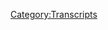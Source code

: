 {{DEFAULTSORT:
    #_TRANSCRIPT_0126:February 2, 2018 (Special Report)
}}{{Transcript
    | title         = [[126: February 2, 2018 (Special Report)]]
    | caption       = [https://knowledgefight.libsyn.com/knowledge-fight-feb-2-2018-special-report Listen to this episode on Libsyn]
    | episodeNumber = [[126: February 2, 2018 (Special Report)|126]]
    | length        = 01:38:22
}}

{{MessageBox
    | header     = Warning: Bot Generated Content
    | text       = This transcript was automatically generated by transcription software and likely contains many mistakes and misattributions. Please check the audio for definitive quotes, attribution, and context.
    | image      = N3yvass4myg91.webp
    | imagewidth = 50px
    | id         = warning
}}

{{TranscriptBlock
    | name      = Unknown Speaker
    | timestamp = 00:00:00.000
    | text      = Andy in Kansas, you're on the air. Thanks for holding
}}

{{TranscriptBlock
    | name      = Unknown Speaker
    | timestamp = 00:00:03.839
    | text      = Hello Alex, I'm a first name caller. I'm a huge fan. I love your work. I love you. Hey everybody. Welcome back to knowledge fight
}}

{{TranscriptBlock
    | name      = Unknown Speaker
    | timestamp = 00:00:09.800
    | text      = I'm Dan. I'm Jordan. We're a couple dudes. I like to sit around drink novelty beverages and talk a little bit about Alex Jones
}}

{{TranscriptBlock
    | name      = Unknown Speaker
    | timestamp = 00:00:14.900
    | text      = Indeed we do. My headphones are a disaster right now. Dan, Dan, you don't have to tell people what's going wrong
}}

{{TranscriptBlock
    | name      = Unknown Speaker
    | timestamp = 00:00:20.440
    | text      = You could have just you could have just flipped it to me. This is off to a very combative start. Jordan, we're not combative
}}

{{TranscriptBlock
    | name      = Unknown Speaker
    | timestamp = 00:00:25.620
    | text      = Dan, is there a hook to this show aside from your headphone information? Hey Mambo. Hey Mambo
}}

{{TranscriptBlock
    | name      = Unknown Speaker
    | timestamp = 00:00:33.119
    | text      = That's for the chat room. No, the the hook is I know a lot about Alex Jones
}}

{{TranscriptBlock
    | name      = Unknown Speaker
    | timestamp = 00:00:37.600
    | text      = You don't know anything about Alex Jones. Jordan, before we get today's show started. We're gonna have a good time tonight
}}

{{TranscriptBlock
    | name      = Unknown Speaker
    | timestamp = 00:00:43.280
    | text      = I'm certain of that
}}

{{TranscriptBlock
    | name      = Unknown Speaker
    | timestamp = 00:00:44.579
    | text      = But before we do I'd like to give a couple less shout outs to couple donors
}}

{{TranscriptBlock
    | name      = Unknown Speaker
    | timestamp = 00:00:48.000
    | text      = To the show first of all, I'd like to give a shout out to Mavis. Thanks for joining up with the show
}}

{{TranscriptBlock
    | name      = Unknown Speaker
    | timestamp = 00:00:52.880
    | text      = I'm a policy wonk. We appreciate it so much
}}

{{TranscriptBlock
    | name      = Unknown Speaker
    | timestamp = 00:00:56.479
    | text      = Now. Thank you very much. All of our policy wonks and donors are special in our hearts
}}

{{TranscriptBlock
    | name      = Unknown Speaker
    | timestamp = 00:01:02.000
    | text      = But I would like to give a special policy wonk shout out to someone who donated at the last minute to bump us over our
}}

{{TranscriptBlock
    | name      = Unknown Speaker
    | timestamp = 00:01:09.719
    | text      = January goal. No shit. Our pledge goal. What? That led us to hit our goal
}}

{{TranscriptBlock
    | name      = Unknown Speaker
    | timestamp = 00:01:14.560
    | text      = What? And that may that means we got to get down to business and get this endgame documentary put together
}}

{{TranscriptBlock
    | name      = Unknown Speaker
    | timestamp = 00:01:19.959
    | text      = Holy shit much quicker than we might have otherwise, so I'd like to give a very special
}}

{{TranscriptBlock
    | name      = Unknown Speaker
    | timestamp = 00:01:24.319
    | text      = Thank you and shout out to Andy from California. I'm a policy wonk
}}

{{TranscriptBlock
    | name      = Unknown Speaker
    | timestamp = 00:01:31.920
    | text      = Someone someone sodomite sent me a bucket of poop daddy shark
}}

{{TranscriptBlock
    | name      = Unknown Speaker
    | timestamp = 00:01:37.040
    | text      = Jar Jar Binks has a Caribbean black accent. He's a loser little little titty, baby
}}

{{TranscriptBlock
    | name      = Unknown Speaker
    | timestamp = 00:01:43.920
    | text      = I don't want to hate black people. I renounce Jesus Christ. Thank you so much Andy from California. We appreciate
}}

{{TranscriptBlock
    | name      = Unknown Speaker
    | timestamp = 00:01:53.040
    | text      = When that keeps going right it just gets better forget you forget where it goes
}}

{{TranscriptBlock
    | name      = Unknown Speaker
    | timestamp = 00:01:57.400
    | text      = You saved you saved the rec center like we had one big blowout last dance contest
}}

{{TranscriptBlock
    | name      = Unknown Speaker
    | timestamp = 00:02:04.480
    | text      = Mm-hmm, and the rich kids from on bullshit Hill. They're not taking away our endgame documentary
}}

{{TranscriptBlock
    | name      = Unknown Speaker
    | timestamp = 00:02:11.159
    | text      = Is that what I'm that's the 80s reference?
}}

{{TranscriptBlock
    | name      = Unknown Speaker
    | timestamp = 00:02:13.879
    | text      = I think that's the thread but also I mean just because you know came in at the end there and put us over
}}

{{TranscriptBlock
    | name      = Unknown Speaker
    | timestamp = 00:02:18.840
    | text      = let's not lose sight of the fact that there were many people who chipped in and supported and
}}

{{TranscriptBlock
    | name      = Unknown Speaker
    | timestamp = 00:02:23.120
    | text      = So that we appreciate it so much agreed, but Andy from California now gets to be a technocrat. So
}}

{{TranscriptBlock
    | name      = Unknown Speaker
    | timestamp = 00:02:30.400
    | text      = That is where we are Jordan today. Yes. Yes
}}

{{TranscriptBlock
    | name      = Unknown Speaker
    | timestamp = 00:02:33.360
    | text      = We got an episode right and much like that scene and broke back mountain
}}

{{TranscriptBlock
    | name      = Unknown Speaker
    | timestamp = 00:02:38.919
    | text      = It turns out that Alex Jones in the past or in the present. I just can't quit him. Okay?
}}

{{TranscriptBlock
    | name      = Unknown Speaker
    | timestamp = 00:02:43.560
    | text      = All right, so we're back to the press. Okay. All right. All right, so that lasted a couple of episodes
}}

{{TranscriptBlock
    | name      = Unknown Speaker
    | timestamp = 00:02:49.680
    | text      = About two episodes. I'm still digging through and listening to these ones from 2008
}}

{{TranscriptBlock
    | name      = Unknown Speaker
    | timestamp = 00:02:53.759
    | text      = But I'm realizing it's gonna be much more difficult to make a show out of that because like I said, he repeats a lot
}}

{{TranscriptBlock
    | name      = Unknown Speaker
    | timestamp = 00:03:00.159
    | text      = There are a lot of episodes that are like, oh, this is last week's episode right like that. So
}}

{{TranscriptBlock
    | name      = Unknown Speaker
    | timestamp = 00:03:05.120
    | text      = And the the time it would take for us to keep up with the show doing it like that would be like I can't do
}}

{{TranscriptBlock
    | name      = Unknown Speaker
    | timestamp = 00:03:11.439
    | text      = It there's just no time. Yeah, so we're back in the present and thank God we are
}}

{{TranscriptBlock
    | name      = Unknown Speaker
    | timestamp = 00:03:16.360
    | text      = Here is a clip from today's episode. You are you are very easy to
}}

{{TranscriptBlock
    | name      = Unknown Speaker
    | timestamp = 00:03:21.879
    | text      = Whiff-whaff Jordan. Are you ready for this clip? Let's do it
}}

{{TranscriptBlock
    | name      = Unknown Speaker
    | timestamp = 00:03:24.159
    | text      = Oh
}}

{{TranscriptBlock
    | name      = Unknown Speaker
    | timestamp = 00:03:34.520
    | text      = Yes
}}

{{TranscriptBlock
    | name      = Unknown Speaker
    | timestamp = 00:03:41.240
    | text      = Excuse me
}}

{{TranscriptBlock
    | name      = Unknown Speaker
    | timestamp = 00:03:42.840
    | text      = What is this? So Alex sounds like he's in a weird fucking cave on his cell phone
}}

{{TranscriptBlock
    | name      = Unknown Speaker
    | timestamp = 00:03:48.039
    | text      = He is sitting at his computer at home. And this is a special report. Alex Jones put out Friday night
}}

{{TranscriptBlock
    | name      = Unknown Speaker
    | timestamp = 00:03:53.759
    | text      = I believe that's the 2nd of February of 2018 where he is fucking drunk
}}

{{TranscriptBlock
    | name      = Unknown Speaker
    | timestamp = 00:03:58.439
    | text      = And in case anyone's watching the video here is a picture of Alex Jones at his desk
}}

{{TranscriptBlock
    | name      = Unknown Speaker
    | timestamp = 00:04:04.439
    | text      = Conveniently not hiding at all. The highball that's sitting right on the
}}

{{TranscriptBlock
    | name      = Unknown Speaker
    | timestamp = 00:04:08.680
    | text      = Very clearly this man is boozing pretty good during this episode. So that's the kind of energy we're gonna get
}}

{{TranscriptBlock
    | name      = Unknown Speaker
    | timestamp = 00:04:14.520
    | text      = I like it. It's a very exciting stuff. What is this? What are you talking about?
}}

{{TranscriptBlock
    | name      = Unknown Speaker
    | timestamp = 00:04:18.160
    | text      = I mean, what is it? Where where does he like? This is a new Alex
}}

{{TranscriptBlock
    | name      = Unknown Speaker
    | timestamp = 00:04:22.279
    | text      = I don't think I've ever heard Alex just go straight out and say fuck you. It's Alex
}}

{{TranscriptBlock
    | name      = Unknown Speaker
    | timestamp = 00:04:27.560
    | text      = Yeah
}}

{{TranscriptBlock
    | name      = Unknown Speaker
    | timestamp = 00:04:31.839
    | text      = Excuse me, excuse me, excuse me
}}

{{TranscriptBlock
    | name      = Unknown Speaker
    | timestamp = 00:04:34.120
    | text      = That's just a little taste of what's to come. What is going on?
}}

{{TranscriptBlock
    | name      = Unknown Speaker
    | timestamp = 00:04:38.240
    | text      = We're kind of back to the the Alex Jones who screamed last March 30th about Adam Schiff and what?
}}

{{TranscriptBlock
    | name      = Unknown Speaker
    | timestamp = 00:04:45.240
    | text      = Yes. Yeah, I think that is an indication that he's feeling very trapped at the moment and we'll see so the pretense of this
}}

{{TranscriptBlock
    | name      = Unknown Speaker
    | timestamp = 00:04:52.639
    | text      = I believe is that he was going to record a video while he was drunk at home
}}

{{TranscriptBlock
    | name      = Unknown Speaker
    | timestamp = 00:04:56.839
    | text      = I don't know if Rob do is there cuz he doesn't give him a shout-out or anything
}}

{{TranscriptBlock
    | name      = Unknown Speaker
    | timestamp = 00:05:00.360
    | text      = But I've dudes Oh someone's there Rob
}}

{{TranscriptBlock
    | name      = Unknown Speaker
    | timestamp = 00:05:02.639
    | text      = Do you know Rob do lives in the back in a dog a couple of times throughout this video if you're paying very close attention
}}

{{TranscriptBlock
    | name      = Unknown Speaker
    | timestamp = 00:05:07.920
    | text      = You can hear the cameraman laugh and that indicates to me that I think partially Alex is trying to do a comedy piece
}}

{{TranscriptBlock
    | name      = Unknown Speaker
    | timestamp = 00:05:14.759
    | text      = A little bit. Okay, but we'll we'll get into that here in a second
}}

{{TranscriptBlock
    | name      = Unknown Speaker
    | timestamp = 00:05:19.920
    | text      = But for now, let's start. Well, is there an endless preamble?
}}

{{TranscriptBlock
    | name      = Unknown Speaker
    | timestamp = 00:05:24.560
    | text      = No, but then it's not him trying to do a comedy bit. It does. It does seem to go on forever
}}

{{TranscriptBlock
    | name      = Unknown Speaker
    | timestamp = 00:05:31.120
    | text      = It's okay. It's a 20-minute video that could have been for yeah, there's nothing like that
}}

{{TranscriptBlock
    | name      = Unknown Speaker
    | timestamp = 00:05:36.240
    | text      = Well, that might be comedy for him then it's look there are parts that are funny
}}

{{TranscriptBlock
    | name      = Unknown Speaker
    | timestamp = 00:05:41.319
    | text      = Okay
}}

{{TranscriptBlock
    | name      = Unknown Speaker
    | timestamp = 00:05:43.360
    | text      = Not the way he wants them to be right but more and more I'm gonna set this out ahead of time
}}

{{TranscriptBlock
    | name      = Unknown Speaker
    | timestamp = 00:05:48.639
    | text      = Like I already revealed one of my cards and that is that Alex is very clearly drunk. Absolutely the second card
}}

{{TranscriptBlock
    | name      = Unknown Speaker
    | timestamp = 00:05:54.079
    | text      = I want to lay out on the table is this is embarrassing like to the point where whoever recorded this and posted it
}}

{{TranscriptBlock
    | name      = Unknown Speaker
    | timestamp = 00:06:01.000
    | text      = They're doing Alex Jones a very serious disservice. Okay there if it were me, I would be like, well, how about we don't put that out?
}}

{{TranscriptBlock
    | name      = Unknown Speaker
    | timestamp = 00:06:08.439
    | text      = That didn't really build anything
}}

{{TranscriptBlock
    | name      = Unknown Speaker
    | timestamp = 00:06:10.439
    | text      = Like it's it wasn't nothing I can't be that
}}

{{TranscriptBlock
    | name      = Unknown Speaker
    | timestamp = 00:06:13.759
    | text      = He just it can't be that he would like recorded it and then was like boop internet
}}

{{TranscriptBlock
    | name      = Unknown Speaker
    | timestamp = 00:06:18.319
    | text      = Like they have to have edited it. They have to do something. They didn't do anything. I don't think they edited it
}}

{{TranscriptBlock
    | name      = Unknown Speaker
    | timestamp = 00:06:23.240
    | text      = You think you think they just pressed send? Yeah, and that was it. They were like to the internet with you
}}

{{TranscriptBlock
    | name      = Unknown Speaker
    | timestamp = 00:06:29.240
    | text      = Yeah, I think probably okay. Well, then yeah, they should probably have had a meeting about it
}}

{{TranscriptBlock
    | name      = Unknown Speaker
    | timestamp = 00:06:33.120
    | text      = So I believe what's going on here is that Alex wanted to make a video about the memo because the memo got released on Friday
}}

{{TranscriptBlock
    | name      = Unknown Speaker
    | timestamp = 00:06:39.199
    | text      = Yes, and guys it was earth-shattering huge
}}

{{TranscriptBlock
    | name      = Unknown Speaker
    | timestamp = 00:06:44.160
    | text      = world-changing information
}}

{{TranscriptBlock
    | name      = Unknown Speaker
    | timestamp = 00:06:45.480
    | text      = It was exactly what I predicted on our website when I wrote a piece about it
}}

{{TranscriptBlock
    | name      = Unknown Speaker
    | timestamp = 00:06:50.560
    | text      = I believe you had similar feelings and that is that as soon as it's out, it's nothing but once until it comes out
}}

{{TranscriptBlock
    | name      = Unknown Speaker
    | timestamp = 00:06:57.079
    | text      = There's political power you can gain from it right kind of just like a that was it and it's even more embarrassing now that Alex Jones
}}

{{TranscriptBlock
    | name      = Unknown Speaker
    | timestamp = 00:07:04.240
    | text      = had William Binney his
}}

{{TranscriptBlock
    | name      = Unknown Speaker
    | timestamp = 00:07:06.399
    | text      = NSA insider source
}}

{{TranscriptBlock
    | name      = Unknown Speaker
    | timestamp = 00:07:08.319
    | text      = Claimed that something else was the memo and now the memos out and it's like oh
}}

{{TranscriptBlock
    | name      = Unknown Speaker
    | timestamp = 00:07:11.759
    | text      = This is nobody remembers that he claimed to have already had the memo your days before is a different memo
}}

{{TranscriptBlock
    | name      = Unknown Speaker
    | timestamp = 00:07:17.079
    | text      = This is the same memo. I didn't validate so much of Alex Jones's like chicanery about sources larger memo
}}

{{TranscriptBlock
    | name      = Unknown Speaker
    | timestamp = 00:07:24.160
    | text      = anyway, here's the first clip where he starts off this special report and
}}

{{TranscriptBlock
    | name      = Unknown Speaker
    | timestamp = 00:07:28.920
    | text      = Sort of talks about the memo and then quickly skips on to another topic
}}

{{TranscriptBlock
    | name      = Unknown Speaker
    | timestamp = 00:07:32.240
    | text      = And gentlemen, it is Friday night that man's trouble that was in the release of the haunted Nunez
}}

{{TranscriptBlock
    | name      = Unknown Speaker
    | timestamp = 00:07:40.120
    | text      = Pfizer memo the blueprints the Democratic Party's
}}

{{TranscriptBlock
    | name      = Unknown Speaker
    | timestamp = 00:07:43.879
    | text      = illegal
}}

{{TranscriptBlock
    | name      = Unknown Speaker
    | timestamp = 00:07:44.879
    | text      = activities
}}

{{TranscriptBlock
    | name      = Unknown Speaker
    | timestamp = 00:07:45.879
    | text      = Lying to get the Pfizer warrant lying to Congress about the warrant a serious perjury
}}

{{TranscriptBlock
    | name      = Unknown Speaker
    | timestamp = 00:07:51.680
    | text      = serious obstruction of justice
}}

{{TranscriptBlock
    | name      = Unknown Speaker
    | timestamp = 00:07:53.839
    | text      = Serious conspiracy to overthrow the will of the US tax payers. Oops
}}

{{TranscriptBlock
    | name      = Unknown Speaker
    | timestamp = 00:07:59.279
    | text      = That's what everybody has said about the memo so far, right? Well everyone in Alex's circle. Yes
}}

{{TranscriptBlock
    | name      = Unknown Speaker
    | timestamp = 00:08:03.800
    | text      = No, I mean every news source that I've heard has said that it's about trying to overthrow the will of the taxpayers
}}

{{TranscriptBlock
    | name      = Unknown Speaker
    | timestamp = 00:08:10.560
    | text      = Also Alex the reason he said tax
}}

{{TranscriptBlock
    | name      = Unknown Speaker
    | timestamp = 00:08:13.360
    | text      = Payers is because he's like ah shit. A lot of my listeners don't believe in taxes. I
}}

{{TranscriptBlock
    | name      = Unknown Speaker
    | timestamp = 00:08:18.399
    | text      = Should have said citizens. I really should I don't know why I
}}

{{TranscriptBlock
    | name      = Unknown Speaker
    | timestamp = 00:08:22.399
    | text      = Fuck
}}

{{TranscriptBlock
    | name      = Unknown Speaker
    | timestamp = 00:08:24.399
    | text      = That and our electoral process, but that said we've got a bunch of videos from just today
}}

{{TranscriptBlock
    | name      = Unknown Speaker
    | timestamp = 00:08:32.879
    | text      = on info wars comm
}}

{{TranscriptBlock
    | name      = Unknown Speaker
    | timestamp = 00:08:35.120
    | text      = Where pundits on MSNBC and CNN are calling for violence in the streets?
}}

{{TranscriptBlock
    | name      = Unknown Speaker
    | timestamp = 00:08:41.919
    | text      = Claiming Trump is addicted
}}

{{TranscriptBlock
    | name      = Unknown Speaker
    | timestamp = 00:08:44.600
    | text      = Because true he went to the House Intelligence Committee and they put out the fact that the Democrats and Obama
}}

{{TranscriptBlock
    | name      = Unknown Speaker
    | timestamp = 00:08:50.919
    | text      = Were spying on Trump and then making garbage up
}}

{{TranscriptBlock
    | name      = Unknown Speaker
    | timestamp = 00:08:54.519
    | text      = Thousand times worse than Richard Nixon who by the way deserve to be a piece of my view
}}

{{TranscriptBlock
    | name      = Unknown Speaker
    | timestamp = 00:09:02.919
    | text      = Don't don't
}}

{{TranscriptBlock
    | name      = Unknown Speaker
    | timestamp = 00:09:05.120
    | text      = Confirming that he deserved to be a beach, but he has to take a stand on that one
}}

{{TranscriptBlock
    | name      = Unknown Speaker
    | timestamp = 00:09:09.519
    | text      = But he has to stammer there a little bit like because you realize it's fucking Roger Stone worked with Nixon
}}

{{TranscriptBlock
    | name      = Unknown Speaker
    | timestamp = 00:09:14.720
    | text      = He has a Nixon tattoo on his fucking back
}}

{{TranscriptBlock
    | name      = Unknown Speaker
    | timestamp = 00:09:16.720
    | text      = Not only that but it's like if Alex were around for Nixon Alex would have been like don't impeach this guy
}}

{{TranscriptBlock
    | name      = Unknown Speaker
    | timestamp = 00:09:22.279
    | text      = He's trying to bring back prosperity
}}

{{TranscriptBlock
    | name      = Unknown Speaker
    | timestamp = 00:09:25.600
    | text      = Only Nixon could go to China and bring back prosperity Alex Jones would have been all over Nixon's dick back then
}}

{{TranscriptBlock
    | name      = Unknown Speaker
    | timestamp = 00:09:31.919
    | text      = There's absolutely no doubt. Oh, absolutely anybody who has a
}}

{{TranscriptBlock
    | name      = Unknown Speaker
    | timestamp = 00:09:36.200
    | text      = Tendency towards authoritarianism Alex Jones is gonna be all over him. That's what we're learning
}}

{{TranscriptBlock
    | name      = Unknown Speaker
    | timestamp = 00:09:40.399
    | text      = I think is that there was nobody who ever run for president ran for president in our lifetime or the last 20 years that
}}

{{TranscriptBlock
    | name      = Unknown Speaker
    | timestamp = 00:09:47.159
    | text      = Alex has been on air that has been a cruel
}}

{{TranscriptBlock
    | name      = Unknown Speaker
    | timestamp = 00:09:50.480
    | text      = Authoritarian or had those tendencies overtly right? Right, right overt cruel authoritarian, right?
}}

{{TranscriptBlock
    | name      = Unknown Speaker
    | timestamp = 00:09:56.639
    | text      = You know like g-dubs was a cruel authoritarian, but he had a nice whole folksy accent behind it. So you're like though
}}

{{TranscriptBlock
    | name      = Unknown Speaker
    | timestamp = 00:10:03.519
    | text      = Okay, that's fine. You can erode civil liberties. That's fine. That's fine. All right, you kooky little cat
}}

{{TranscriptBlock
    | name      = Unknown Speaker
    | timestamp = 00:10:09.299
    | text      = So Alex at this point has pivoted and he's not gonna talk about the memo really anymore at all
}}

{{TranscriptBlock
    | name      = Unknown Speaker
    | timestamp = 00:10:14.320
    | text      = But he wanted to get that in there at the beginning
}}

{{TranscriptBlock
    | name      = Unknown Speaker
    | timestamp = 00:10:16.679
    | text      = to lay the groundwork and now he's gonna get into this clip from MSNBC where
}}

{{TranscriptBlock
    | name      = Unknown Speaker
    | timestamp = 00:10:22.120
    | text      = This guy on I can't remember who it is. Just some pundit is making some commentary that Alex does not care for. Okay
}}

{{TranscriptBlock
    | name      = Unknown Speaker
    | timestamp = 00:10:29.399
    | text      = I'll play this video and audio for TV viewers. This is on at fullworks.com. You'll see it in HD
}}

{{TranscriptBlock
    | name      = Unknown Speaker
    | timestamp = 00:10:35.139
    | text      = MSNBC calls revolutionist Trump and flies them a release people need to take to the streets
}}

{{TranscriptBlock
    | name      = Unknown Speaker
    | timestamp = 00:10:41.259
    | text      = so again
}}

{{TranscriptBlock
    | name      = Unknown Speaker
    | timestamp = 00:10:42.779
    | text      = They think that can frustrate our election. I think it's time about where the country break down the borders bring in the world government
}}

{{TranscriptBlock
    | name      = Unknown Speaker
    | timestamp = 00:10:48.700
    | text      = This is just like in Europe. This is a takeover. They're pissed
}}

{{TranscriptBlock
    | name      = Unknown Speaker
    | timestamp = 00:10:51.740
    | text      = Woke up, they are so pissed. They've been raping a sleeping giant for so long while we were asleep. And now we're like you're mixing metaphors
}}

{{TranscriptBlock
    | name      = Unknown Speaker
    | timestamp = 00:11:10.539
    | text      = Clearly the Russians including this election with pop-pop officials to have already been convicted
}}

{{TranscriptBlock
    | name      = Unknown Speaker
    | timestamp = 00:11:15.179
    | text      = We have I've got to have already been convicted
}}

{{TranscriptBlock
    | name      = Unknown Speaker
    | timestamp = 00:11:18.700
    | text      = Really who's been convicted?
}}

{{TranscriptBlock
    | name      = Unknown Speaker
    | timestamp = 00:11:22.220
    | text      = They just want up each other and we have clear collusion with Martians. It's Hillary in bed with the Russians again
}}

{{TranscriptBlock
    | name      = Unknown Speaker
    | timestamp = 00:11:29.220
    | text      = You can stop and start this it's all lies
}}

{{TranscriptBlock
    | name      = Unknown Speaker
    | timestamp = 00:11:31.899
    | text      = But again, they sit there looking like he's this darling
}}

{{TranscriptBlock
    | name      = Unknown Speaker
    | timestamp = 00:11:34.620
    | text      = He's about to take a big crap in the punch bowl in America's recovery and they all look at him then egg him on
}}

{{TranscriptBlock
    | name      = Unknown Speaker
    | timestamp = 00:11:40.500
    | text      = So Alex is unfortunately kind of right just out of the gate this guy misspoke
}}

{{TranscriptBlock
    | name      = Unknown Speaker
    | timestamp = 00:11:44.419
    | text      = Yeah, cuz like the multiple people have been indicted and one pled guilty and look at pled guilty with a gates guy
}}

{{TranscriptBlock
    | name      = Unknown Speaker
    | timestamp = 00:11:51.179
    | text      = Yeah, you're talking about I don't think he's formally pled guilty yet. I'm not sure
}}

{{TranscriptBlock
    | name      = Unknown Speaker
    | timestamp = 00:11:55.659
    | text      = Guilty, we didn't he's fighting. No, not metaphor. It's Flynn and
}}

{{TranscriptBlock
    | name      = Unknown Speaker
    | timestamp = 00:12:00.740
    | text      = Papadopoulos, I didn't know that Papadopoulos had pled guilty
}}

{{TranscriptBlock
    | name      = Unknown Speaker
    | timestamp = 00:12:03.220
    | text      = But oh, yeah, if he did then that is those count his convictions right to some extent, right?
}}

{{TranscriptBlock
    | name      = Unknown Speaker
    | timestamp = 00:12:08.460
    | text      = You were indicted and then it pled guilty. You're a convicted felon now granted convictions
}}

{{TranscriptBlock
    | name      = Unknown Speaker
    | timestamp = 00:12:13.500
    | text      = You want to be like there was a fight and then they you got got but no, they just admitted
}}

{{TranscriptBlock
    | name      = Unknown Speaker
    | timestamp = 00:12:18.700
    | text      = They are both convicted felons who are no longer able to vote. Yeah, so that guy is technically correct
}}

{{TranscriptBlock
    | name      = Unknown Speaker
    | timestamp = 00:12:24.259
    | text      = But Alex is playing semantic games
}}

{{TranscriptBlock
    | name      = Unknown Speaker
    | timestamp = 00:12:25.940
    | text      = Yeah
}}

{{TranscriptBlock
    | name      = Unknown Speaker
    | timestamp = 00:12:26.299
    | text      = And unfortunately, he gets to make a little bit of hay on that because you know
}}

{{TranscriptBlock
    | name      = Unknown Speaker
    | timestamp = 00:12:29.620
    | text      = They didn't have full trials or anything like that
}}

{{TranscriptBlock
    | name      = Unknown Speaker
    | timestamp = 00:12:32.580
    | text      = You know his uh, his audience will certainly go along with that like this is just a fucking lie CNN
}}

{{TranscriptBlock
    | name      = Unknown Speaker
    | timestamp = 00:12:38.259
    | text      = It's not even CNN. It's MRS. NBC is lying
}}

{{TranscriptBlock
    | name      = Unknown Speaker
    | timestamp = 00:12:40.740
    | text      = But yeah, I guess I mean I've talked myself into he's not right. They are convictions. Yeah, they're convictions. Yeah
}}

{{TranscriptBlock
    | name      = Unknown Speaker
    | timestamp = 00:12:45.940
    | text      = Yeah, well, and it's not like Manafort is gonna get out of this one. No Manafort is not the Duke boys
}}

{{TranscriptBlock
    | name      = Unknown Speaker
    | timestamp = 00:12:51.700
    | text      = No, and then there are those indications and like I guess it hasn't had gone through yet
}}

{{TranscriptBlock
    | name      = Unknown Speaker
    | timestamp = 00:12:56.059
    | text      = But it looks like that Gates is probably going to plead guilty. Yeah, so that would make three you should absolutely do that
}}

{{TranscriptBlock
    | name      = Unknown Speaker
    | timestamp = 00:13:02.620
    | text      = Yeah, and then who knows what's gonna happen with that? Hope Hicks situation
}}

{{TranscriptBlock
    | name      = Unknown Speaker
    | timestamp = 00:13:06.120
    | text      = Probably gonna be guilty a lot of palace in trees What are these idiots doing? Yeah, how do we even get this?
}}

{{TranscriptBlock
    | name      = Unknown Speaker
    | timestamp = 00:13:14.799
    | text      = I don't know man. It's wild
}}

{{TranscriptBlock
    | name      = Unknown Speaker
    | timestamp = 00:13:16.919
    | text      = It is it is fun to know that this is the government we deserve
}}

{{TranscriptBlock
    | name      = Unknown Speaker
    | timestamp = 00:13:21.399
    | text      = This is what America has coming to it. Like look idiots. Here you go idiots run the asylum now, and we're all like
}}

{{TranscriptBlock
    | name      = Unknown Speaker
    | timestamp = 00:13:29.639
    | text      = Fuck they're they're not good at this
}}

{{TranscriptBlock
    | name      = Unknown Speaker
    | timestamp = 00:13:32.299
    | text      = well, you know, you know, what's what's super telling to me is that like
}}

{{TranscriptBlock
    | name      = Unknown Speaker
    | timestamp = 00:13:36.159
    | text      = You know, the Fox News is pretty much on board with Trump for the most part, but it's a ratings thing for them
}}

{{TranscriptBlock
    | name      = Unknown Speaker
    | timestamp = 00:13:42.399
    | text      = yeah, if it was her except for Shep Smith who
}}

{{TranscriptBlock
    | name      = Unknown Speaker
    | timestamp = 00:13:45.840
    | text      = has become a
}}

{{TranscriptBlock
    | name      = Unknown Speaker
    | timestamp = 00:13:47.879
    | text      = heroic for being like
}}

{{TranscriptBlock
    | name      = Unknown Speaker
    | timestamp = 00:13:49.580
    | text      = Hold on. Here's what reality is. Yes
}}

{{TranscriptBlock
    | name      = Unknown Speaker
    | timestamp = 00:13:51.919
    | text      = Well like but but you know what I'm saying is that like if it wasn't ratings advantageous for them
}}

{{TranscriptBlock
    | name      = Unknown Speaker
    | timestamp = 00:13:57.840
    | text      = They wouldn't be on that that side that wouldn't be probably where they'd go
}}

{{TranscriptBlock
    | name      = Unknown Speaker
    | timestamp = 00:14:01.340
    | text      = I don't know their ratings have gone down. I think the purest version of
}}

{{TranscriptBlock
    | name      = Unknown Speaker
    | timestamp = 00:14:06.360
    | text      = support for this crumbly
}}

{{TranscriptBlock
    | name      = Unknown Speaker
    | timestamp = 00:14:08.600
    | text      = Administration is Alex Jones. Yeah, and when you look line denial and when you look at it like that
}}

{{TranscriptBlock
    | name      = Unknown Speaker
    | timestamp = 00:14:13.580
    | text      = He's a guy who's perfectly happy to get wasted and record a 20-minute video and be like put it out. This is great
}}

{{TranscriptBlock
    | name      = Unknown Speaker
    | timestamp = 00:14:21.200
    | text      = Yeah, so that should tell you
}}

{{TranscriptBlock
    | name      = Unknown Speaker
    | timestamp = 00:14:24.019
    | text      = The guy who's running distraction for you is wasted and doesn't hide in the cup
}}

{{TranscriptBlock
    | name      = Unknown Speaker
    | timestamp = 00:14:29.320
    | text      = You know
}}

{{TranscriptBlock
    | name      = Unknown Speaker
    | timestamp = 00:14:30.639
    | text      = It's a tragic state of affairs if that's your propaganda win
}}

{{TranscriptBlock
    | name      = Unknown Speaker
    | timestamp = 00:14:33.840
    | text      = I mean your your chief of staff got drunk and shouted at the New Yorker without
}}

{{TranscriptBlock
    | name      = Unknown Speaker
    | timestamp = 00:14:39.240
    | text      = Paying attention to whether or not it was on record like of course sure
}}

{{TranscriptBlock
    | name      = Unknown Speaker
    | timestamp = 00:14:42.440
    | text      = so everybody's shitfaced in this administration and they have no idea what they're doing and it's a
}}

{{TranscriptBlock
    | name      = Unknown Speaker
    | timestamp = 00:14:48.139
    | text      = Comedy, but one that's gonna get us all killed. It's unfortunate. Yeah
}}

{{TranscriptBlock
    | name      = Unknown Speaker
    | timestamp = 00:14:52.159
    | text      = Well, we got to go some way might as well be comical might as well be hilarious
}}

{{TranscriptBlock
    | name      = Unknown Speaker
    | timestamp = 00:14:55.679
    | text      = Um, so in this next clip Alex gets back to the clip and again, I guess you're right
}}

{{TranscriptBlock
    | name      = Unknown Speaker
    | timestamp = 00:15:00.679
    | text      = It's not a lie. The two have been convicted but be that as it may that that was gonna be the one thing
}}

{{TranscriptBlock
    | name      = Unknown Speaker
    | timestamp = 00:15:05.879
    | text      = I gave him credit for
}}

{{TranscriptBlock
    | name      = Unknown Speaker
    | timestamp = 00:15:08.279
    | text      = Gotta take that away. Yeah. Goodbye
}}

{{TranscriptBlock
    | name      = Unknown Speaker
    | timestamp = 00:15:17.679
    | text      = Trump is clearly owned by Putin even though the fake investigation by the celery people
}}

{{TranscriptBlock
    | name      = Unknown Speaker
    | timestamp = 00:15:22.720
    | text      = We have their own text messages. The minute stage has come up dry
}}

{{TranscriptBlock
    | name      = Unknown Speaker
    | timestamp = 00:15:27.279
    | text      = clearly
}}

{{TranscriptBlock
    | name      = Unknown Speaker
    | timestamp = 00:15:32.039
    | text      = So at this point Alex is getting into a bit of a way impression is Christopher walking back. No, he's not. Oh, that's not
}}

{{TranscriptBlock
    | name      = Unknown Speaker
    | timestamp = 00:15:38.799
    | text      = No, he's getting into a little bit of a mafia impression but tracking this impression pretty clearly
}}

{{TranscriptBlock
    | name      = Unknown Speaker
    | timestamp = 00:15:43.080
    | text      = Because he can't he can't keep a hold of it. No, it it's a slippery impression
}}

{{TranscriptBlock
    | name      = Unknown Speaker
    | timestamp = 00:15:48.379
    | text      = Oh
}}

{{TranscriptBlock
    | name      = Unknown Speaker
    | timestamp = 00:15:52.379
    | text      = Jocelyn elders, is that you clearly the Russians including this election with top top officials to have already been convicted
}}

{{TranscriptBlock
    | name      = Unknown Speaker
    | timestamp = 00:15:58.820
    | text      = We have that's not true
}}

{{TranscriptBlock
    | name      = Unknown Speaker
    | timestamp = 00:16:01.820
    | text      = a guy president who clearly is owned by
}}

{{TranscriptBlock
    | name      = Unknown Speaker
    | timestamp = 00:16:05.220
    | text      = clearly
}}

{{TranscriptBlock
    | name      = Unknown Speaker
    | timestamp = 00:16:06.419
    | text      = Clearly this man is not full of crap. You just say clearly literally literally possums are coming out
}}

{{TranscriptBlock
    | name      = Unknown Speaker
    | timestamp = 00:16:13.860
    | text      = As you know, literally, yeah, you know
}}

{{TranscriptBlock
    | name      = Unknown Speaker
    | timestamp = 00:16:18.940
    | text      = Literally you give me some money you win the lottery. Oh, yeah. Yeah. Give me a million dollars in Nigerian stocks. Okay?
}}

{{TranscriptBlock
    | name      = Unknown Speaker
    | timestamp = 00:16:28.019
    | text      = I'll drive an ice cream truck. Let's get the back of that puppies. I'm gonna literally take it down still go
}}

{{TranscriptBlock
    | name      = Unknown Speaker
    | timestamp = 00:16:33.539
    | text      = To we got clowns. We got the grass. We got monkeys. We got elephants in the end. It's popcorn cotton candy and you'll go. Okay. Let's start him over here real quick because they come back from break.
}}

{{TranscriptBlock
    | name      = Unknown Speaker
    | timestamp = 00:16:53.539
    | text      = So he starts a clip over but that was the moment his mafia impression just slid
}}

{{TranscriptBlock
    | name      = Unknown Speaker
    | timestamp = 00:16:59.019
    | text      = Squarely into it the clown, but I don't yeah, I don't I don't get it. He's he's fucking wasted perfect
}}

{{TranscriptBlock
    | name      = Unknown Speaker
    | timestamp = 00:17:06.500
    | text      = When he started doing that about halfway through he was like, hold on cut it right here. Put it on the internet
}}

{{TranscriptBlock
    | name      = Unknown Speaker
    | timestamp = 00:17:12.980
    | text      = This is fucking gold, right? Right and then in spite of his greatness
}}

{{TranscriptBlock
    | name      = Unknown Speaker
    | timestamp = 00:17:17.099
    | text      = He raised the bar still further and was like and we got clowns
}}

{{TranscriptBlock
    | name      = Unknown Speaker
    | timestamp = 00:17:21.500
    | text      = Well, he had to pivot to from the mafia thing to it the clown by way of making reference to the Nigerian scam
}}

{{TranscriptBlock
    | name      = Unknown Speaker
    | timestamp = 00:17:29.259
    | text      = Yeah, he got tricked by that. It has to be at this. No, he's so obsessed with it
}}

{{TranscriptBlock
    | name      = Unknown Speaker
    | timestamp = 00:17:33.980
    | text      = It's it has to be it has to be about himself. Of course. I everything is about himself
}}

{{TranscriptBlock
    | name      = Unknown Speaker
    | timestamp = 00:17:38.700
    | text      = I think that there's no other way to look at it. Like I lost my shirt to these
}}

{{TranscriptBlock
    | name      = Unknown Speaker
    | timestamp = 00:17:44.180
    | text      = Korean scammers they said the president oonga-boonga was gonna come visit or whatever the fuck he said
}}

{{TranscriptBlock
    | name      = Unknown Speaker
    | timestamp = 00:17:51.779
    | text      = Did he?
}}

{{TranscriptBlock
    | name      = Unknown Speaker
    | timestamp = 00:17:53.500
    | text      = New new pitch. Okay was he
}}

{{TranscriptBlock
    | name      = Unknown Speaker
    | timestamp = 00:17:58.660
    | text      = Turned by the Nigerian scammers you think that's what made him so now he is a Nigerian scammer
}}

{{TranscriptBlock
    | name      = Unknown Speaker
    | timestamp = 00:18:04.660
    | text      = That's whenever so they were the ones who came to him. They were like, okay, you're not going to get this Nigerian prince thing
}}

{{TranscriptBlock
    | name      = Unknown Speaker
    | timestamp = 00:18:11.259
    | text      = Mm-hmm, but you're a great scammer to game recognize game
}}

{{TranscriptBlock
    | name      = Unknown Speaker
    | timestamp = 00:18:15.660
    | text      = We're trying to get into this supplement market
}}

{{TranscriptBlock
    | name      = Unknown Speaker
    | timestamp = 00:18:18.220
    | text      = You got you got a little piece of this on your way for a long time
}}

{{TranscriptBlock
    | name      = Unknown Speaker
    | timestamp = 00:18:21.759
    | text      = I've been trying to and I was like, yeah
}}

{{TranscriptBlock
    | name      = Unknown Speaker
    | timestamp = 00:18:27.259
    | text      = I've been trying to figure out there's various like sort of pivot points
}}

{{TranscriptBlock
    | name      = Unknown Speaker
    | timestamp = 00:18:30.859
    | text      = If you look through history of Alex Jones in terms of like well something weird happened here
}}

{{TranscriptBlock
    | name      = Unknown Speaker
    | timestamp = 00:18:35.779
    | text      = And that might have been one of them, you know, like team Trump is one of them at some point
}}

{{TranscriptBlock
    | name      = Unknown Speaker
    | timestamp = 00:18:40.539
    | text      = We got Nigerian scan in 2013. He started selling supplements. That's clearly another one, right?
}}

{{TranscriptBlock
    | name      = Unknown Speaker
    | timestamp = 00:18:45.859
    | text      = But I bet if you look back further he got tricked by the Nigerians
}}

{{TranscriptBlock
    | name      = Unknown Speaker
    | timestamp = 00:18:49.660
    | text      = That's when he went hard, right?
}}

{{TranscriptBlock
    | name      = Unknown Speaker
    | timestamp = 00:18:51.819
    | text      = That's why he hates immigrants. Yeah. Well, actually I think he just watched the movie coming to America and he was like well
}}

{{TranscriptBlock
    | name      = Unknown Speaker
    | timestamp = 00:18:57.819
    | text      = That's like being tricked by the Nigerian scammers, right? Yeah also to the chat room
}}

{{TranscriptBlock
    | name      = Unknown Speaker
    | timestamp = 00:19:01.839
    | text      = I know that the clown is named Pennywise, but Alex always calls him it the clown
}}

{{TranscriptBlock
    | name      = Unknown Speaker
    | timestamp = 00:19:07.140
    | text      = In honor of his
}}

{{TranscriptBlock
    | name      = Unknown Speaker
    | timestamp = 00:19:09.140
    | text      = His naming conventions. Oh it the clown. So if you thought that impression was done, you're wrong
}}

{{TranscriptBlock
    | name      = Unknown Speaker
    | timestamp = 00:19:29.779
    | text      = We have a guy
}}

{{TranscriptBlock
    | name      = Unknown Speaker
    | timestamp = 00:19:31.779
    | text      = President who clearly is owned by completely investigation. Oh, okay. That's good news
}}

{{TranscriptBlock
    | name      = Unknown Speaker
    | timestamp = 00:19:36.380
    | text      = We basically know a press release that's been put out that's been twisted and mangled that now will give this president
}}

{{TranscriptBlock
    | name      = Unknown Speaker
    | timestamp = 00:19:43.019
    | text      = Permission to fire Rosenstein who will now take over this investigation our democracy is on
}}

{{TranscriptBlock
    | name      = Unknown Speaker
    | timestamp = 00:19:49.180
    | text      = The rosenstein who the Clinton operative who it turns out was part of the whole fake illegal Pfizer
}}

{{TranscriptBlock
    | name      = Unknown Speaker
    | timestamp = 00:19:55.140
    | text      = Courts, he came to make sense. What is saving all this? This is not a rosenstein. He's our God. We elected him
}}

{{TranscriptBlock
    | name      = Unknown Speaker
    | timestamp = 00:20:02.019
    | text      = Like you don't like call me who's this guy? You didn't get elected Trump. The Russian comes in here
}}

{{TranscriptBlock
    | name      = Unknown Speaker
    | timestamp = 00:20:07.660
    | text      = He tells the good American rosenstein. He tells the good American call me in New York
}}

{{TranscriptBlock
    | name      = Unknown Speaker
    | timestamp = 00:20:12.960
    | text      = We're gonna cut the taxes and bring back the jobs and take care of the veterans and the stock market's gonna be up
}}

{{TranscriptBlock
    | name      = Unknown Speaker
    | timestamp = 00:20:18.380
    | text      = 2.2 million jobs and a lot of unemployment
}}

{{TranscriptBlock
    | name      = Unknown Speaker
    | timestamp = 00:20:21.019
    | text      = Whatever it is, like shut up Russian rosenstein
}}

{{TranscriptBlock
    | name      = Unknown Speaker
    | timestamp = 00:20:29.460
    | text      = Whose team are we on?
}}

{{TranscriptBlock
    | name      = Unknown Speaker
    | timestamp = 00:20:36.259
    | text      = Okay, wait was he embodying that person I don't know this character is
}}

{{TranscriptBlock
    | name      = Unknown Speaker
    | timestamp = 00:20:42.539
    | text      = Very difficult to pin down all over the although I do know from the literal end of this episode what we will hear
}}

{{TranscriptBlock
    | name      = Unknown Speaker
    | timestamp = 00:20:50.019
    | text      = I know what the character is because Alex Jones lays it out there. Of course. He says I'm not Alex Jones
}}

{{TranscriptBlock
    | name      = Unknown Speaker
    | timestamp = 00:20:57.220
    | text      = I'm blank
}}

{{TranscriptBlock
    | name      = Unknown Speaker
    | timestamp = 00:21:00.579
    | text      = He says they because he's drunk doesn't think that his audience will understand what he's doing right right
}}

{{TranscriptBlock
    | name      = Unknown Speaker
    | timestamp = 00:21:06.180
    | text      = Yes, yes
}}

{{TranscriptBlock
    | name      = Unknown Speaker
    | timestamp = 00:21:08.099
    | text      = satire
}}

{{TranscriptBlock
    | name      = Unknown Speaker
    | timestamp = 00:21:09.180
    | text      = So yeah, Rod Rosenstein is a Hillary operative blah blah blah that sort of nonsense
}}

{{TranscriptBlock
    | name      = Unknown Speaker
    | timestamp = 00:21:13.819
    | text      = the other thing too is that it's really funny to me that Alex Jones is talking about all of these like
}}

{{TranscriptBlock
    | name      = Unknown Speaker
    | timestamp = 00:21:18.759
    | text      = economic benchmarks that Trump has achieved and all of it if you look at the graphs are complete continuations of
}}

{{TranscriptBlock
    | name      = Unknown Speaker
    | timestamp = 00:21:25.440
    | text      = Policies and things that it doesn't matter, right?
}}

{{TranscriptBlock
    | name      = Unknown Speaker
    | timestamp = 00:21:27.599
    | text      = But the other thing is Friday night when he recorded this that's when the Dow Jones took a huge
}}

{{TranscriptBlock
    | name      = Unknown Speaker
    | timestamp = 00:21:34.519
    | text      = 2.2 or no like six hundred sixty six points. Oh
}}

{{TranscriptBlock
    | name      = Unknown Speaker
    | timestamp = 00:21:39.319
    | text      = There it is the mark of the beast the symbol. It's time to take to the streets
}}

{{TranscriptBlock
    | name      = Unknown Speaker
    | timestamp = 00:21:43.740
    | text      = We got our signal. So when Alex is like talking about the market doing really well
}}

{{TranscriptBlock
    | name      = Unknown Speaker
    | timestamp = 00:21:47.539
    | text      = There's good reason to believe that I mean it's possible who knows what's gonna happen next, but that's a pretty big downturn
}}

{{TranscriptBlock
    | name      = Unknown Speaker
    | timestamp = 00:21:53.759
    | text      = That was the biggest fall since
}}

{{TranscriptBlock
    | name      = Unknown Speaker
    | timestamp = 00:21:56.640
    | text      = 2008 or whatever since brexit. Yeah, so I don't know all of those arguments sort of fall flat but point
}}

{{TranscriptBlock
    | name      = Unknown Speaker
    | timestamp = 00:22:03.480
    | text      = Who cares? It's an interesting point. This is this is an important point. I I don't care about the stock market
}}

{{TranscriptBlock
    | name      = Unknown Speaker
    | timestamp = 00:22:10.920
    | text      = I don't want to hear about the stock market ever. It doesn't matter. It doesn't matter
}}

{{TranscriptBlock
    | name      = Unknown Speaker
    | timestamp = 00:22:15.359
    | text      = It's not it doesn't change anything
}}

{{TranscriptBlock
    | name      = Unknown Speaker
    | timestamp = 00:22:17.559
    | text      = The stock market has gone up for for how long in a row has anybody's actual wages gone up
}}

{{TranscriptBlock
    | name      = Unknown Speaker
    | timestamp = 00:22:24.599
    | text      = Anybody's fucking any well the fucking billionaires. Yeah. Oh the fucking Walmart gave people a thousand dollar bonus
}}

{{TranscriptBlock
    | name      = Unknown Speaker
    | timestamp = 00:22:30.859
    | text      = That is a fucking trick
}}

{{TranscriptBlock
    | name      = Unknown Speaker
    | timestamp = 00:22:32.799
    | text      = You're being tricked Walmart workers unite use the thousand dollars
}}

{{TranscriptBlock
    | name      = Unknown Speaker
    | timestamp = 00:22:37.359
    | text      = They gave you form a union and then fucking get real jobs
}}

{{TranscriptBlock
    | name      = Unknown Speaker
    | timestamp = 00:22:41.519
    | text      = From Walmart or like real wages. I don't care. The point is
}}

{{TranscriptBlock
    | name      = Unknown Speaker
    | timestamp = 00:22:48.240
    | text      = Calm down at Asner, I'm sorry
}}

{{TranscriptBlock
    | name      = Unknown Speaker
    | timestamp = 00:22:54.200
    | text      = What are we doing so in this next clip Alex lays out the exact kind of danger that we're in right
}}

{{TranscriptBlock
    | name      = Unknown Speaker
    | timestamp = 00:23:03.960
    | text      = It's an immensely frustrating thing because whenever he fucking talks about it and uses it as like
}}

{{TranscriptBlock
    | name      = Unknown Speaker
    | timestamp = 00:23:08.799
    | text      = Oh, this is proof that we're still doing good
}}

{{TranscriptBlock
    | name      = Unknown Speaker
    | timestamp = 00:23:11.400
    | text      = It's just as frustrating to me as whenever they talked about it and said all this is proof
}}

{{TranscriptBlock
    | name      = Unknown Speaker
    | timestamp = 00:23:15.680
    | text      = We're doing bad or whatever the fuck it is. It's the fact that we're run by goddamn idiots fair enough
}}

{{TranscriptBlock
    | name      = Unknown Speaker
    | timestamp = 00:23:21.920
    | text      = I don't know what to address in that rant. I'm just so I
}}

{{TranscriptBlock
    | name      = Unknown Speaker
    | timestamp = 00:23:27.160
    | text      = Would like to doesn't mean anything, you know what?
}}

{{TranscriptBlock
    | name      = Unknown Speaker
    | timestamp = 00:23:29.599
    | text      = You know what?
}}

{{TranscriptBlock
    | name      = Unknown Speaker
    | timestamp = 00:23:30.079
    | text      = I would like to say just to pivot away from your because I agree with the points that you're making but um
}}

{{TranscriptBlock
    | name      = Unknown Speaker
    | timestamp = 00:23:34.799
    | text      = I don't have anything to add
}}

{{TranscriptBlock
    | name      = Unknown Speaker
    | timestamp = 00:23:36.799
    | text      = So fair enough, but the idea that Rosenstein is a
}}

{{TranscriptBlock
    | name      = Unknown Speaker
    | timestamp = 00:23:41.599
    | text      = Hillary operative is really telling because that indicates that
}}

{{TranscriptBlock
    | name      = Unknown Speaker
    | timestamp = 00:23:47.240
    | text      = You know at least Alex Jones and I think a lot of people in this world
}}

{{TranscriptBlock
    | name      = Unknown Speaker
    | timestamp = 00:23:52.039
    | text      = Believe that everyone who's with Trump is a Trump operative right and that that's how everything works that every
}}

{{TranscriptBlock
    | name      = Unknown Speaker
    | timestamp = 00:23:59.359
    | text      = Person who leans Democrat is a operative of you know, XY or Z figure like Obama operative
}}

{{TranscriptBlock
    | name      = Unknown Speaker
    | timestamp = 00:24:06.200
    | text      = Yeah, there's no independent agents. Everybody is always working under marching orders exactly and that means that there's clear
}}

{{TranscriptBlock
    | name      = Unknown Speaker
    | timestamp = 00:24:14.200
    | text      = Divisions insides and it's like an army
}}

{{TranscriptBlock
    | name      = Unknown Speaker
    | timestamp = 00:24:17.019
    | text      = So if you have somebody who goes against then they are not
}}

{{TranscriptBlock
    | name      = Unknown Speaker
    | timestamp = 00:24:21.319
    | text      = Operating in their own best interests or or what they feel like the larger interest alone. It's their reason Raiders
}}

{{TranscriptBlock
    | name      = Unknown Speaker
    | timestamp = 00:24:27.880
    | text      = Reason traitors. So anyway in this next clip we get into the dangers of wasn't Rosenstein
}}

{{TranscriptBlock
    | name      = Unknown Speaker
    | timestamp = 00:24:33.940
    | text      = Appointed by a Republican. I believe he was. Yeah, I believe so
}}

{{TranscriptBlock
    | name      = Unknown Speaker
    | timestamp = 00:24:38.140
    | text      = I think they I think pretty much everybody with like Mueller is a Republican everybody in the government now
}}

{{TranscriptBlock
    | name      = Unknown Speaker
    | timestamp = 00:24:44.940
    | text      = That they hate a Republican
}}

{{TranscriptBlock
    | name      = Unknown Speaker
    | timestamp = 00:24:46.740
    | text      = It seems like it but that's why Alex Jones is the perfect person to be the like point man for this propaganda
}}

{{TranscriptBlock
    | name      = Unknown Speaker
    | timestamp = 00:24:52.299
    | text      = Because he doesn't give a shit about
}}

{{TranscriptBlock
    | name      = Unknown Speaker
    | timestamp = 00:24:54.539
    | text      = Democrats or Republicans. Yeah, he kind of actually does but he's able to say any Republican
}}

{{TranscriptBlock
    | name      = Unknown Speaker
    | timestamp = 00:24:59.700
    | text      = I don't like they're just globalists. Yeah, and all Democrats are there's a couple of good Republicans. There's no good Democrats
}}

{{TranscriptBlock
    | name      = Unknown Speaker
    | timestamp = 00:25:05.660
    | text      = No, so you can just lump in the Republicans. You don't like with the Democrats. You're like, yeah, there you go on the same team
}}

{{TranscriptBlock
    | name      = Unknown Speaker
    | timestamp = 00:25:11.180
    | text      = Anyway, yes next clip is about the danger. Let's do it
}}

{{TranscriptBlock
    | name      = Unknown Speaker
    | timestamp = 00:25:15.099
    | text      = People need to start taking to the streets. This is a
}}

{{TranscriptBlock
    | name      = Unknown Speaker
    | timestamp = 00:25:18.460
    | text      = Decatur this is not something that
}}

{{TranscriptBlock
    | name      = Unknown Speaker
    | timestamp = 00:25:20.579
    | text      = This is a dictator
}}

{{TranscriptBlock
    | name      = Unknown Speaker
    | timestamp = 00:25:22.579
    | text      = He was elected despite our fake polls despite giving Hillary the questions in the WikiLeaks despite all the three billion dollars
}}

{{TranscriptBlock
    | name      = Unknown Speaker
    | timestamp = 00:25:30.099
    | text      = She hadn't talked about a half a million
}}

{{TranscriptBlock
    | name      = Unknown Speaker
    | timestamp = 00:25:32.500
    | text      = small donuts
}}

{{TranscriptBlock
    | name      = Unknown Speaker
    | timestamp = 00:25:36.859
    | text      = Let's try to overthrow him with the main uprisings of this elections
}}

{{TranscriptBlock
    | name      = Unknown Speaker
    | timestamp = 00:25:40.980
    | text      = Yeah, yeah, whatever he says it's like our cheese is a very loquacious made man
}}

{{TranscriptBlock
    | name      = Unknown Speaker
    | timestamp = 00:25:54.900
    | text      = This is
}}

{{TranscriptBlock
    | name      = Unknown Speaker
    | timestamp = 00:25:57.339
    | text      = How is he still trying to make this work this is right around when I was like, this is embarrassing
}}

{{TranscriptBlock
    | name      = Unknown Speaker
    | timestamp = 00:26:02.660
    | text      = Yeah, like when I was watching this I was like, holy shit
}}

{{TranscriptBlock
    | name      = Unknown Speaker
    | timestamp = 00:26:05.900
    | text      = Like this is something that I would be like I would pay people to not put this out
}}

{{TranscriptBlock
    | name      = Unknown Speaker
    | timestamp = 00:26:12.140
    | text      = Like if there's a video be like I'm Alex Jones
}}

{{TranscriptBlock
    | name      = Unknown Speaker
    | timestamp = 00:26:14.579
    | text      = I'm making millions of dollars spitting propaganda and what I someone's secrets this table
}}

{{TranscriptBlock
    | name      = Unknown Speaker
    | timestamp = 00:26:19.980
    | text      = Like of me rambling doing a terrible mafia impression. I'm like dude hush money time
}}

{{TranscriptBlock
    | name      = Unknown Speaker
    | timestamp = 00:26:25.940
    | text      = See now that's another reason though that Alex is the perfect man is because you can't embarrass him
}}

{{TranscriptBlock
    | name      = Unknown Speaker
    | timestamp = 00:26:32.359
    | text      = It's true. You don't win. Well, you put this like when we put this out
}}

{{TranscriptBlock
    | name      = Unknown Speaker
    | timestamp = 00:26:36.460
    | text      = I think it'll be there eventually when he goes to rehab right, but well you would hope yeah
}}

{{TranscriptBlock
    | name      = Unknown Speaker
    | timestamp = 00:26:40.980
    | text      = I don't know if he'll ever go to rehab. Thank you. Someone might make him at some point
}}

{{TranscriptBlock
    | name      = Unknown Speaker
    | timestamp = 00:26:44.579
    | text      = I think we get 8180 him or whatever that that code is for getting someone incarcerated for being too crazy to live
}}

{{TranscriptBlock
    | name      = Unknown Speaker
    | timestamp = 00:26:50.900
    | text      = Hell if I know
}}

{{TranscriptBlock
    | name      = Unknown Speaker
    | timestamp = 00:26:52.180
    | text      = Anyway, like I said during that clip that was when I was like like the way the impression trails out
}}

{{TranscriptBlock
    | name      = Unknown Speaker
    | timestamp = 00:26:57.619
    | text      = To this guy that sort of thing I was like this is this is really unfortunate well
}}

{{TranscriptBlock
    | name      = Unknown Speaker
    | timestamp = 00:27:03.779
    | text      = And then in this next clip, this is Mike down situation. This is where I was like, holy shit
}}

{{TranscriptBlock
    | name      = Unknown Speaker
    | timestamp = 00:27:08.859
    | text      = Oh telling me this is a Mike down situation. Here's the situation. Like why are you doing that fucking voice? Yeah, it's awful
}}

{{TranscriptBlock
    | name      = Unknown Speaker
    | timestamp = 00:27:16.900
    | text      = It's pretty bad, but he thinks it's great. Of course
}}

{{TranscriptBlock
    | name      = Unknown Speaker
    | timestamp = 00:27:18.940
    | text      = It's like like I said up to this point
}}

{{TranscriptBlock
    | name      = Unknown Speaker
    | timestamp = 00:27:21.500
    | text      = I was pretty sure he was drunk because I wasn't really paying attention to the table and seeing that that glass on it or anything
}}

{{TranscriptBlock
    | name      = Unknown Speaker
    | timestamp = 00:27:27.019
    | text      = Number one. I was sure he was drunk. I had a hunch, but it could just be I'm tired or something like that
}}

{{TranscriptBlock
    | name      = Unknown Speaker
    | timestamp = 00:27:31.900
    | text      = And then in this next this is where I was like, oh this guy's fucking hammered. Okay, this is I think
}}

{{TranscriptBlock
    | name      = Unknown Speaker
    | timestamp = 00:28:02.420
    | text      = This is frightening stuff
}}

{{TranscriptBlock
    | name      = Unknown Speaker
    | timestamp = 00:28:04.619
    | text      = If you want American if you're if you're somebody who's 80 years old if you're an American
}}

{{TranscriptBlock
    | name      = Unknown Speaker
    | timestamp = 00:28:09.059
    | text      = The very MSNBC said about a State of the Union. How dare you talk about family and churches and God that's bygone
}}

{{TranscriptBlock
    | name      = Unknown Speaker
    | timestamp = 00:28:16.299
    | text      = That isn't here anymore
}}

{{TranscriptBlock
    | name      = Unknown Speaker
    | timestamp = 00:28:18.420
    | text      = We gotta take you make you all alone. We gotta run your life screw America
}}

{{TranscriptBlock
    | name      = Unknown Speaker
    | timestamp = 00:28:24.299
    | text      = Globalism no American flags
}}

{{TranscriptBlock
    | name      = Unknown Speaker
    | timestamp = 00:28:26.299
    | text      = Oh America first is better. Oh, we're trying to save America. Okay. Oh God
}}

{{TranscriptBlock
    | name      = Unknown Speaker
    | timestamp = 00:28:32.660
    | text      = America I mean what a load of shit. I mean I've never heard such shit in my fucking life
}}

{{TranscriptBlock
    | name      = Unknown Speaker
    | timestamp = 00:28:37.980
    | text      = Okay, this cocksucker it's wound up with this shit to go on here and spew this fucking filth in us
}}

{{TranscriptBlock
    | name      = Unknown Speaker
    | timestamp = 00:28:44.140
    | text      = We're all we're trying to have a fucking life you piece of shit. Fuck you
}}

{{TranscriptBlock
    | name      = Unknown Speaker
    | timestamp = 00:28:48.660
    | text      = Goddamn piece of shit. God, I've never seen you fucking nice
}}

{{TranscriptBlock
    | name      = Unknown Speaker
    | timestamp = 00:28:51.500
    | text      = Excuse me. Excuse me. I love it. Holy shit. I love it
}}

{{TranscriptBlock
    | name      = Unknown Speaker
    | timestamp = 00:28:55.940
    | text      = I think you in that clip you get a glimpse of like the real Alex Jones like he's an angry angry, dude
}}

{{TranscriptBlock
    | name      = Unknown Speaker
    | timestamp = 00:29:02.019
    | text      = I see myself as what I see first off. Don't you're a little more eloquent than that? Like this fuck
}}

{{TranscriptBlock
    | name      = Unknown Speaker
    | timestamp = 00:29:07.900
    | text      = I think it's still in character, but at the same time that's fucking that that's the real anger
}}

{{TranscriptBlock
    | name      = Unknown Speaker
    | timestamp = 00:29:21.059
    | text      = You know, I think to some extent by the excuse me at the end if he realizes. Oh, what's not?
}}

{{TranscriptBlock
    | name      = Unknown Speaker
    | timestamp = 00:29:27.019
    | text      = Yeah, the Christians aren't gonna like that about now. They don't care. Yeah, I was gonna say so anyway the president
}}

{{TranscriptBlock
    | name      = Unknown Speaker
    | timestamp = 00:29:33.539
    | text      = Pays porn stars to fuck who cares who gives a shit? No to be fair
}}

{{TranscriptBlock
    | name      = Unknown Speaker
    | timestamp = 00:29:37.859
    | text      = He didn't pay her to fuck don't don't put her in that
}}

{{TranscriptBlock
    | name      = Unknown Speaker
    | timestamp = 00:29:39.940
    | text      = I mean not that sex work is anything wrong
}}

{{TranscriptBlock
    | name      = Unknown Speaker
    | timestamp = 00:29:42.019
    | text      = But no, she's very clear in her statement that she wasn't being paid to have sex with him
}}

{{TranscriptBlock
    | name      = Unknown Speaker
    | timestamp = 00:29:46.019
    | text      = The that was like it was the hush money. Yeah, the point the point that I'm making though is the
}}

{{TranscriptBlock
    | name      = Unknown Speaker
    | timestamp = 00:29:52.339
    | text      = Christian point of view would not be fine with any of that
}}

{{TranscriptBlock
    | name      = Unknown Speaker
    | timestamp = 00:29:55.460
    | text      = No, no, no regardless know and when Alex wants to talk about like the erosion of values and stuff like that look no further
}}

{{TranscriptBlock
    | name      = Unknown Speaker
    | timestamp = 00:30:02.819
    | text      = You know, I'm saying like think about that think about how you talk about how they treat the globalists want to erode the family
}}

{{TranscriptBlock
    | name      = Unknown Speaker
    | timestamp = 00:30:09.299
    | text      = And religion and all that stuff. Look at what he's doing. Look at what look at what his guy is doing
}}

{{TranscriptBlock
    | name      = Unknown Speaker
    | timestamp = 00:30:14.779
    | text      = Do you know how evil the globalists are? They want you to have I don't know like three wives, you know
}}

{{TranscriptBlock
    | name      = Unknown Speaker
    | timestamp = 00:30:21.359
    | text      = They want you to have multiple children
}}

{{TranscriptBlock
    | name      = Unknown Speaker
    | timestamp = 00:30:23.900
    | text      = From different parents. It's like and they want you to get divorced multiple times
}}

{{TranscriptBlock
    | name      = Unknown Speaker
    | timestamp = 00:30:28.700
    | text      = Let me tell you something about interest you charge it. Okay, that's the shit. Okay
}}

{{TranscriptBlock
    | name      = Unknown Speaker
    | timestamp = 00:30:33.900
    | text      = the other thing globalists are trying to destroy is a you know, family values maintaining a kind of
}}

{{TranscriptBlock
    | name      = Unknown Speaker
    | timestamp = 00:30:41.500
    | text      = Faithfulness to your spouse globalists hate that so that you definitely don't want that in your president. They want a
}}

{{TranscriptBlock
    | name      = Unknown Speaker
    | timestamp = 00:30:48.859
    | text      = Fairness in business. They want to make sure that everybody's treated properly
}}

{{TranscriptBlock
    | name      = Unknown Speaker
    | timestamp = 00:30:52.339
    | text      = You don't want a president who doesn't give people fairness in business. They want people to be on the up-and-up
}}

{{TranscriptBlock
    | name      = Unknown Speaker
    | timestamp = 00:30:57.220
    | text      = They don't want anybody to lie to you. They definitely hate that. They don't want that in a president
}}

{{TranscriptBlock
    | name      = Unknown Speaker
    | timestamp = 00:31:01.099
    | text      = They want somebody who cares about them and their issues
}}

{{TranscriptBlock
    | name      = Unknown Speaker
    | timestamp = 00:31:03.900
    | text      = Definitely not somebody who breaks the fucking first rule of Jesus's follow me and the fucking it's easier for a rich man to get
}}

{{TranscriptBlock
    | name      = Unknown Speaker
    | timestamp = 00:31:10.460
    | text      = Through the fucking eye of a needle and anyways, my point being Trump is the Christian president. Mm-hmm
}}

{{TranscriptBlock
    | name      = Unknown Speaker
    | timestamp = 00:31:16.500
    | text      = He's the one from the top do that again, but in a mafia voice. All right, so this fucking guy
}}

{{TranscriptBlock
    | name      = Unknown Speaker
    | timestamp = 00:31:22.019
    | text      = I like how he also has a weird stereotypical Jewish accent that shows up like oh, no, it's gonna slide in
}}

{{TranscriptBlock
    | name      = Unknown Speaker
    | timestamp = 00:31:28.980
    | text      = He starts out made man, and then all of a sudden it's like that comes into play. Hi that comes into play
}}

{{TranscriptBlock
    | name      = Unknown Speaker
    | timestamp = 00:31:34.819
    | text      = He's too drunk to keep his impression straight. There's no doubt about that
}}

{{TranscriptBlock
    | name      = Unknown Speaker
    | timestamp = 00:31:38.339
    | text      = But in this next clip talks about the economic stuff and again, it's just funny to think about are we in upper-class?
}}

{{TranscriptBlock
    | name      = Unknown Speaker
    | timestamp = 00:31:44.380
    | text      = Brooklyn
}}

{{TranscriptBlock
    | name      = Unknown Speaker
    | timestamp = 00:31:46.380
    | text      = Hold on so this he talks about the economic stuff that Trump is so great about it again
}}

{{TranscriptBlock
    | name      = Unknown Speaker
    | timestamp = 00:31:52.099
    | text      = It's just funny to recognize that this is being recorded on the literal day that the stock market crashed hardest it has in years
}}

{{TranscriptBlock
    | name      = Unknown Speaker
    | timestamp = 00:32:00.500
    | text      = Frightening stuff if you were an American if you are if you're somebody who's 80 years old and sitting at home
}}

{{TranscriptBlock
    | name      = Unknown Speaker
    | timestamp = 00:32:05.660
    | text      = And you've watched the greatness of this country
}}

{{TranscriptBlock
    | name      = Unknown Speaker
    | timestamp = 00:32:07.980
    | text      = You should be terrified and if you're a 12 year old and the future is in front of you
}}

{{TranscriptBlock
    | name      = Unknown Speaker
    | timestamp = 00:32:12.339
    | text      = This is it's terrifying the stock market coming back two million two million plus jobs
}}

{{TranscriptBlock
    | name      = Unknown Speaker
    | timestamp = 00:32:18.339
    | text      = and thousands of companies and Apple coming back in the
}}

{{TranscriptBlock
    | name      = Unknown Speaker
    | timestamp = 00:32:21.539
    | text      = fastest-growing small businesses ever double the amount of people taking care of the veterans and all people have in the future in the
}}

{{TranscriptBlock
    | name      = Unknown Speaker
    | timestamp = 00:32:28.180
    | text      = border
}}

{{TranscriptBlock
    | name      = Unknown Speaker
    | timestamp = 00:32:29.180
    | text      = This is frightening. We were running this country into a fucking hole that blew
}}

{{TranscriptBlock
    | name      = Unknown Speaker
    | timestamp = 00:32:34.579
    | text      = Little dicks like this guy. We were gonna show them that we were to charge you something. We sold out to China
}}

{{TranscriptBlock
    | name      = Unknown Speaker
    | timestamp = 00:32:40.259
    | text      = We sold out to everybody John Travolta
}}

{{TranscriptBlock
    | name      = Unknown Speaker
    | timestamp = 00:32:57.980
    | text      = Again there at the end is where it's like this is sad
}}

{{TranscriptBlock
    | name      = Unknown Speaker
    | timestamp = 00:33:01.180
    | text      = Yeah, this is a this you remembered that video that went around to David Hasselhoff trying to eat that cheeseburger. Yes
}}

{{TranscriptBlock
    | name      = Unknown Speaker
    | timestamp = 00:33:06.339
    | text      = Yes, this is the propaganda version of that to me
}}

{{TranscriptBlock
    | name      = Unknown Speaker
    | timestamp = 00:33:09.740
    | text      = This is where Alex Jones's daughter should show him this video and be like you need help. You need fucking help
}}

{{TranscriptBlock
    | name      = Unknown Speaker
    | timestamp = 00:33:16.779
    | text      = You're a major public figure. You can't do this stuff. This is this underlies and and hurts your credibility
}}

{{TranscriptBlock
    | name      = Unknown Speaker
    | timestamp = 00:33:24.299
    | text      = Well, it would in another way
}}

{{TranscriptBlock
    | name      = Unknown Speaker
    | timestamp = 00:33:26.779
    | text      = How it does this is why you weren't up for the Baywatch remake dad Alex
}}

{{TranscriptBlock
    | name      = Unknown Speaker
    | timestamp = 00:33:31.539
    | text      = They were never going to put you up because you're too shit-faced on air. Absolutely
}}

{{TranscriptBlock
    | name      = Unknown Speaker
    | timestamp = 00:33:36.900
    | text      = Yeah, you need to lose 40 pounds to yeah, man. Just take more super mail. So you said that's how you do it
}}

{{TranscriptBlock
    | name      = Unknown Speaker
    | timestamp = 00:33:43.819
    | text      = That's how you lose weight. That's how Hasselhoff got the job in the first place
}}

{{TranscriptBlock
    | name      = Unknown Speaker
    | timestamp = 00:33:46.660
    | text      = No doubt about the proto male vitality is what they called it back then. So in this next clip Alex Jones
}}

{{TranscriptBlock
    | name      = Unknown Speaker
    | timestamp = 00:33:51.500
    | text      = I didn't cut out anything. This is more or less just segments of the the 20 minutes
}}

{{TranscriptBlock
    | name      = Unknown Speaker
    | timestamp = 00:33:56.019
    | text      = Yeah, because he's I like to you know, I like to give you a full picture of
}}

{{TranscriptBlock
    | name      = Unknown Speaker
    | timestamp = 00:34:00.380
    | text      = But in this we're not taking anything out of context
}}

{{TranscriptBlock
    | name      = Unknown Speaker
    | timestamp = 00:34:03.220
    | text      = He pivots from this economic nonsense into screaming about his perceived victimhood
}}

{{TranscriptBlock
    | name      = Unknown Speaker
    | timestamp = 00:34:33.219
    | text      = You don't want to be on the up and falling we got these big sets in M.S.C.P.C.
}}

{{TranscriptBlock
    | name      = Unknown Speaker
    | timestamp = 00:34:37.219
    | text      = We stand up here and we try to
}}

{{TranscriptBlock
    | name      = Unknown Speaker
    | timestamp = 00:34:39.219
    | text      = Is this impression starting to sound familiar?
}}

{{TranscriptBlock
    | name      = Unknown Speaker
    | timestamp = 00:34:41.219
    | text      = Hal Lublin? Nope. Nope. Okay.
}}

{{TranscriptBlock
    | name      = Unknown Speaker
    | timestamp = 00:34:43.219
    | text      = They take the fight over the country but they won't do what we want to. What are we going to do?
}}

{{TranscriptBlock
    | name      = Unknown Speaker
    | timestamp = 00:34:48.219
    | text      = I mean look here all these articles YouTube takes anti-conspiracies and propaganda Wall Street Journal says they're going to ban it for us next week
}}

{{TranscriptBlock
    | name      = Unknown Speaker
    | timestamp = 00:34:55.219
    | text      = They say we're with the Kremlin. Kremlin no proof?
}}

{{TranscriptBlock
    | name      = Unknown Speaker
    | timestamp = 00:34:58.219
    | text      = Real quick, Alex Jones. This is Bernie? He's switched into Bernie now?
}}

{{TranscriptBlock
    | name      = Unknown Speaker
    | timestamp = 00:35:02.219
    | text      = Yeah, with no announcement. He's switched into Bernie.
}}

{{TranscriptBlock
    | name      = Unknown Speaker
    | timestamp = 00:35:04.219
    | text      = With no change. He's just doing Bernie.
}}

{{TranscriptBlock
    | name      = Unknown Speaker
    | timestamp = 00:35:06.219
    | text      = He's going to do Bernie for the rest of the episode.
}}

{{TranscriptBlock
    | name      = Unknown Speaker
    | timestamp = 00:35:08.219
    | text      = But
}}

{{TranscriptBlock
    | name      = Unknown Speaker
    | timestamp = 00:35:10.219
    | text      = Why did he do Bernie?
}}

{{TranscriptBlock
    | name      = Unknown Speaker
    | timestamp = 00:35:12.219
    | text      = Unclear. Where did Bernie come from? Unclear.
}}

{{TranscriptBlock
    | name      = Unknown Speaker
    | timestamp = 00:35:14.219
    | text      = Alright. But at the same time that
}}

{{TranscriptBlock
    | name      = Unknown Speaker
    | timestamp = 00:35:16.219
    | text      = You know, there's no proof of connection with the Kremlin
}}

{{TranscriptBlock
    | name      = Unknown Speaker
    | timestamp = 00:35:19.219
    | text      = Well, you did say on your show that you have been in contact with Russian intelligence before so there's that
}}

{{TranscriptBlock
    | name      = Unknown Speaker
    | timestamp = 00:35:25.219
    | text      = But also he's misrepresenting this Wall Street Journal article
}}

{{TranscriptBlock
    | name      = Unknown Speaker
    | timestamp = 00:35:28.219
    | text      = They're not saying they're going to censor Infowars or take them down
}}

{{TranscriptBlock
    | name      = Unknown Speaker
    | timestamp = 00:35:31.219
    | text      = What they're suggesting is
}}

{{TranscriptBlock
    | name      = Unknown Speaker
    | timestamp = 00:35:33.219
    | text      = And I'm not sure I actually 100% agree with this as a format
}}

{{TranscriptBlock
    | name      = Unknown Speaker
    | timestamp = 00:35:36.219
    | text      = But what they're talking about is on YouTube having suggested videos for things like Alex Jones that link to more credible content
}}

{{TranscriptBlock
    | name      = Unknown Speaker
    | timestamp = 00:35:44.219
    | text      = That explains what he's lying about
}}

{{TranscriptBlock
    | name      = Unknown Speaker
    | timestamp = 00:35:46.219
    | text      = So you can watch Alex Jones' video but on the sidebar there would be like
}}

{{TranscriptBlock
    | name      = Unknown Speaker
    | timestamp = 00:35:50.219
    | text      = What this is really about. That sort of thing
}}

{{TranscriptBlock
    | name      = Unknown Speaker
    | timestamp = 00:35:53.219
    | text      = And I don't know if that's effective but it's not censorship
}}

{{TranscriptBlock
    | name      = Unknown Speaker
    | timestamp = 00:35:56.219
    | text      = It's more like people actually trying to take a proactive stance against your bullshit
}}

{{TranscriptBlock
    | name      = Unknown Speaker
    | timestamp = 00:36:01.219
    | text      = Like fact checking isn't silencing free speech
}}

{{TranscriptBlock
    | name      = Unknown Speaker
    | timestamp = 00:36:05.219
    | text      = It's just letting people know this person is fucking lying to you
}}

{{TranscriptBlock
    | name      = Unknown Speaker
    | timestamp = 00:36:08.219
    | text      = Right
}}

{{TranscriptBlock
    | name      = Unknown Speaker
    | timestamp = 00:36:09.219
    | text      = So and that's, I've read these articles and that's what they're talking about
}}

{{TranscriptBlock
    | name      = Unknown Speaker
    | timestamp = 00:36:12.219
    | text      = There's no like, next week Infowars is dead.
}}

{{TranscriptBlock
    | name      = Unknown Speaker
    | timestamp = 00:36:14.219
    | text      = Anything like that
}}

{{TranscriptBlock
    | name      = Unknown Speaker
    | timestamp = 00:36:16.219
    | text      = Well, I mean, there's nothing to do with
}}

{{TranscriptBlock
    | name      = Unknown Speaker
    | timestamp = 00:36:18.219
    | text      = The argument is nothing to do with free speech or the First Amendment or anything like that
}}

{{TranscriptBlock
    | name      = Unknown Speaker
    | timestamp = 00:36:22.219
    | text      = The argument is, why aren't you letting me live in the world I want to live in?
}}

{{TranscriptBlock
    | name      = Unknown Speaker
    | timestamp = 00:36:26.219
    | text      = Right, right
}}

{{TranscriptBlock
    | name      = Unknown Speaker
    | timestamp = 00:36:27.219
    | text      = Why aren't, and it's, so
}}

{{TranscriptBlock
    | name      = Unknown Speaker
    | timestamp = 00:36:29.219
    | text      = I've tricked people into believing my shit for this long
}}

{{TranscriptBlock
    | name      = Unknown Speaker
    | timestamp = 00:36:33.219
    | text      = Why are you getting in the way of that?
}}

{{TranscriptBlock
    | name      = Unknown Speaker
    | timestamp = 00:36:34.219
    | text      = Right, or if you're one of the people
}}

{{TranscriptBlock
    | name      = Unknown Speaker
    | timestamp = 00:36:36.219
    | text      = If you are one of the Alex Jones listeners
}}

{{TranscriptBlock
    | name      = Unknown Speaker
    | timestamp = 00:36:38.219
    | text      = You don't want a video coming up that says what you believe is wrong
}}

{{TranscriptBlock
    | name      = Unknown Speaker
    | timestamp = 00:36:42.219
    | text      = Right
}}

{{TranscriptBlock
    | name      = Unknown Speaker
    | timestamp = 00:36:43.219
    | text      = Chances are that wouldn't be effective
}}

{{TranscriptBlock
    | name      = Unknown Speaker
    | timestamp = 00:36:44.219
    | text      = It would only do the opposite
}}

{{TranscriptBlock
    | name      = Unknown Speaker
    | timestamp = 00:36:46.219
    | text      = And that's why I'm not certain
}}

{{TranscriptBlock
    | name      = Unknown Speaker
    | timestamp = 00:36:47.219
    | text      = It would just make people angry while they're watching Alex
}}

{{TranscriptBlock
    | name      = Unknown Speaker
    | timestamp = 00:36:50.219
    | text      = While they're watching Alex Jones talk
}}

{{TranscriptBlock
    | name      = Unknown Speaker
    | timestamp = 00:36:53.219
    | text      = They're getting a, what they would think is a literal example of why Alex Jones is right
}}

{{TranscriptBlock
    | name      = Unknown Speaker
    | timestamp = 00:36:59.219
    | text      = Right
}}

{{TranscriptBlock
    | name      = Unknown Speaker
    | timestamp = 00:37:00.219
    | text      = On the side
}}

{{TranscriptBlock
    | name      = Unknown Speaker
    | timestamp = 00:37:01.219
    | text      = And you just have like these fact-checking sites and fact-checking videos and stuff like that
}}

{{TranscriptBlock
    | name      = Unknown Speaker
    | timestamp = 00:37:05.219
    | text      = Whatever that is, become the new victim
}}

{{TranscriptBlock
    | name      = Unknown Speaker
    | timestamp = 00:37:07.219
    | text      = Yeah
}}

{{TranscriptBlock
    | name      = Unknown Speaker
    | timestamp = 00:37:08.219
    | text      = Or the new bad guy, not victim, as in Alex Jones' head
}}

{{TranscriptBlock
    | name      = Unknown Speaker
    | timestamp = 00:37:11.219
    | text      = They're always gonna be the victim
}}

{{TranscriptBlock
    | name      = Unknown Speaker
    | timestamp = 00:37:12.219
    | text      = It's the same thing with like them trying to take on Snopes and PolitiFact
}}

{{TranscriptBlock
    | name      = Unknown Speaker
    | timestamp = 00:37:16.219
    | text      = Right, right
}}

{{TranscriptBlock
    | name      = Unknown Speaker
    | timestamp = 00:37:17.219
    | text      = And stuff like that
}}

{{TranscriptBlock
    | name      = Unknown Speaker
    | timestamp = 00:37:18.219
    | text      = And being like, they're fucking evil, they're funded by Soros
}}

{{TranscriptBlock
    | name      = Unknown Speaker
    | timestamp = 00:37:21.219
    | text      = And stuff like that
}}

{{TranscriptBlock
    | name      = Unknown Speaker
    | timestamp = 00:37:22.219
    | text      = When it's like, all you're mad about is that they actually document the things that you're lying about
}}

{{TranscriptBlock
    | name      = Unknown Speaker
    | timestamp = 00:37:26.219
    | text      = Right
}}

{{TranscriptBlock
    | name      = Unknown Speaker
    | timestamp = 00:37:27.219
    | text      = That's all that's going on there
}}

{{TranscriptBlock
    | name      = Unknown Speaker
    | timestamp = 00:37:28.219
    | text      = Although then we could get a nice comedy moment on Alex Jones' show
}}

{{TranscriptBlock
    | name      = Unknown Speaker
    | timestamp = 00:37:32.219
    | text      = Is whenever he's like, okay, if you're watching this in full screen on YouTube
}}

{{TranscriptBlock
    | name      = Unknown Speaker
    | timestamp = 00:37:35.219
    | text      = Shrink it down
}}

{{TranscriptBlock
    | name      = Unknown Speaker
    | timestamp = 00:37:36.219
    | text      = See this video over here to the right of me
}}

{{TranscriptBlock
    | name      = Unknown Speaker
    | timestamp = 00:37:39.219
    | text      = That thing's bullshit
}}

{{TranscriptBlock
    | name      = Unknown Speaker
    | timestamp = 00:37:40.219
    | text      = Alright
}}

{{TranscriptBlock
    | name      = Unknown Speaker
    | timestamp = 00:37:41.219
    | text      = Fucking piece of shit
}}

{{TranscriptBlock
    | name      = Unknown Speaker
    | timestamp = 00:37:42.219
    | text      = Full screen again, full screen again
}}

{{TranscriptBlock
    | name      = Unknown Speaker
    | timestamp = 00:37:43.219
    | text      = Fucking piece of shit
}}

{{TranscriptBlock
    | name      = Unknown Speaker
    | timestamp = 00:37:44.219
    | text      = These fucking liars over here
}}

{{TranscriptBlock
    | name      = Unknown Speaker
    | timestamp = 00:37:45.219
    | text      = I don't even know
}}

{{TranscriptBlock
    | name      = Unknown Speaker
    | timestamp = 00:37:46.219
    | text      = Insert NMS NBC or whatever the fuck it is over there
}}

{{TranscriptBlock
    | name      = Unknown Speaker
    | timestamp = 00:37:49.219
    | text      = Although
}}

{{TranscriptBlock
    | name      = Unknown Speaker
    | timestamp = 00:37:50.219
    | text      = You fucking pieces of shit
}}

{{TranscriptBlock
    | name      = Unknown Speaker
    | timestamp = 00:37:51.219
    | text      = Although it does introduce a possibility for us to get a job
}}

{{TranscriptBlock
    | name      = Unknown Speaker
    | timestamp = 00:37:57.219
    | text      = If someone needs to make those videos
}}

{{TranscriptBlock
    | name      = Unknown Speaker
    | timestamp = 00:37:59.219
    | text      = Hmm
}}

{{TranscriptBlock
    | name      = Unknown Speaker
    | timestamp = 00:38:00.219
    | text      = Anyway
}}

{{TranscriptBlock
    | name      = Unknown Speaker
    | timestamp = 00:38:01.219
    | text      = Or if somebody would just like two dedicated trolls to put videos right next to his on a suggested video thing for YouTube
}}

{{TranscriptBlock
    | name      = Unknown Speaker
    | timestamp = 00:38:10.219
    | text      = I gotta figure out SEO
}}

{{TranscriptBlock
    | name      = Unknown Speaker
    | timestamp = 00:38:12.219
    | text      = Yeah, that's true
}}

{{TranscriptBlock
    | name      = Unknown Speaker
    | timestamp = 00:38:13.219
    | text      = Anyway
}}

{{TranscriptBlock
    | name      = Unknown Speaker
    | timestamp = 00:38:14.219
    | text      = Shut up those Americans!
}}

{{TranscriptBlock
    | name      = Unknown Speaker
    | timestamp = 00:38:15.219
    | text      = Oh, hold on to your tin-fold hat
}}

{{TranscriptBlock
    | name      = Unknown Speaker
    | timestamp = 00:38:17.219
    | text      = Alex Jones, YouTube's coming for you
}}

{{TranscriptBlock
    | name      = Unknown Speaker
    | timestamp = 00:38:19.219
    | text      = YouTube announces they're gonna censor us and shut us down
}}

{{TranscriptBlock
    | name      = Unknown Speaker
    | timestamp = 00:38:22.219
    | text      = That isn't proof that we were right
}}

{{TranscriptBlock
    | name      = Unknown Speaker
    | timestamp = 00:38:24.219
    | text      = No!
}}

{{TranscriptBlock
    | name      = Unknown Speaker
    | timestamp = 00:38:25.219
    | text      = Hold on to your tin-fold hat while we silence you
}}

{{TranscriptBlock
    | name      = Unknown Speaker
    | timestamp = 00:38:27.219
    | text      = Cause the new American way to fight the dictatorship
}}

{{TranscriptBlock
    | name      = Unknown Speaker
    | timestamp = 00:38:30.219
    | text      = Is to stop the tax cuts
}}

{{TranscriptBlock
    | name      = Unknown Speaker
    | timestamp = 00:38:32.219
    | text      = Stop the jobs coming back
}}

{{TranscriptBlock
    | name      = Unknown Speaker
    | timestamp = 00:38:34.219
    | text      = Stop taking care of the veterans
}}

{{TranscriptBlock
    | name      = Unknown Speaker
    | timestamp = 00:38:35.219
    | text      = Stop securing the border
}}

{{TranscriptBlock
    | name      = Unknown Speaker
    | timestamp = 00:38:37.219
    | text      = That's how you do it
}}

{{TranscriptBlock
    | name      = Unknown Speaker
    | timestamp = 00:38:38.219
    | text      = You shut the free speech down
}}

{{TranscriptBlock
    | name      = Unknown Speaker
    | timestamp = 00:38:40.219
    | text      = That's how you fight the dictator
}}

{{TranscriptBlock
    | name      = Unknown Speaker
    | timestamp = 00:38:42.219
    | text      = You don't want to teach them all from him
}}

{{TranscriptBlock
    | name      = Unknown Speaker
    | timestamp = 00:38:45.219
    | text      = We're getting into Lenny from a bison man
}}

{{TranscriptBlock
    | name      = Unknown Speaker
    | timestamp = 00:38:47.219
    | text      = He's bet with the established when he's gonna beat America
}}

{{TranscriptBlock
    | name      = Unknown Speaker
    | timestamp = 00:38:50.219
    | text      = So again, he's just, this is nonsense
}}

{{TranscriptBlock
    | name      = Unknown Speaker
    | timestamp = 00:38:52.219
    | text      = Yeah, this doesn't make any sense
}}

{{TranscriptBlock
    | name      = Unknown Speaker
    | timestamp = 00:38:54.219
    | text      = It's all perceived victimhood
}}

{{TranscriptBlock
    | name      = Unknown Speaker
    | timestamp = 00:38:56.219
    | text      = In this next clip, Alex is like legitimately lost
}}

{{TranscriptBlock
    | name      = Unknown Speaker
    | timestamp = 00:39:00.219
    | text      = The character doesn't make sense anymore
}}

{{TranscriptBlock
    | name      = Unknown Speaker
    | timestamp = 00:39:02.219
    | text      = No
}}

{{TranscriptBlock
    | name      = Unknown Speaker
    | timestamp = 00:39:03.219
    | text      = Whoa, you are giving him a lot of credit
}}

{{TranscriptBlock
    | name      = Unknown Speaker
    | timestamp = 00:39:05.219
    | text      = Well, fair with the anymore
}}

{{TranscriptBlock
    | name      = Unknown Speaker
    | timestamp = 00:39:07.219
    | text      = Yeah
}}

{{TranscriptBlock
    | name      = Unknown Speaker
    | timestamp = 00:39:08.219
    | text      = He started in a mafia thing, switched to Pennywise, hit the clown
}}

{{TranscriptBlock
    | name      = Unknown Speaker
    | timestamp = 00:39:11.219
    | text      = And then
}}

{{TranscriptBlock
    | name      = Unknown Speaker
    | timestamp = 00:39:12.219
    | text      = Went to Bernie
}}

{{TranscriptBlock
    | name      = Unknown Speaker
    | timestamp = 00:39:13.219
    | text      = Went to Bernie
}}

{{TranscriptBlock
    | name      = Unknown Speaker
    | timestamp = 00:39:14.219
    | text      = Almost instinctively went to Bernie
}}

{{TranscriptBlock
    | name      = Unknown Speaker
    | timestamp = 00:39:16.219
    | text      = Yeah, almost like he has some sort of a vested interest in mocking people who sound Jewish
}}

{{TranscriptBlock
    | name      = Unknown Speaker
    | timestamp = 00:39:21.219
    | text      = But anyway, here's this next clip
}}

{{TranscriptBlock
    | name      = Unknown Speaker
    | timestamp = 00:39:23.219
    | text      = He's completely lost in the character
}}

{{TranscriptBlock
    | name      = Unknown Speaker
    | timestamp = 00:39:27.219
    | text      = You know what is interesting?
}}

{{TranscriptBlock
    | name      = Unknown Speaker
    | timestamp = 00:39:28.219
    | text      = I talked to a person, a former top intelligence official for this country
}}

{{TranscriptBlock
    | name      = Unknown Speaker
    | timestamp = 00:39:32.219
    | text      = Former top intelligence? You mean Clapper?
}}

{{TranscriptBlock
    | name      = Unknown Speaker
    | timestamp = 00:39:35.219
    | text      = That told us there was no way to stay spy and committed perjury?
}}

{{TranscriptBlock
    | name      = Unknown Speaker
    | timestamp = 00:39:38.219
    | text      = Maybe Brennan said they were gonna kill the president
}}

{{TranscriptBlock
    | name      = Unknown Speaker
    | timestamp = 00:39:40.219
    | text      = That's not true
}}

{{TranscriptBlock
    | name      = Unknown Speaker
    | timestamp = 00:39:43.219
    | text      = We gotta go up on TV and look tough
}}

{{TranscriptBlock
    | name      = Unknown Speaker
    | timestamp = 00:39:45.219
    | text      = Our people are scared, we're losing
}}

{{TranscriptBlock
    | name      = Unknown Speaker
    | timestamp = 00:39:47.219
    | text      = We're losing our networks inside that are running the scams
}}

{{TranscriptBlock
    | name      = Unknown Speaker
    | timestamp = 00:39:50.219
    | text      = Your money's gonna get cut off
}}

{{TranscriptBlock
    | name      = Unknown Speaker
    | timestamp = 00:39:52.219
    | text      = The Saudi money
}}

{{TranscriptBlock
    | name      = Unknown Speaker
    | timestamp = 00:39:53.219
    | text      = We're back in the main man's here
}}

{{TranscriptBlock
    | name      = Unknown Speaker
    | timestamp = 00:39:54.219
    | text      = You gotta go in there and say we're gonna kill him on TV
}}

{{TranscriptBlock
    | name      = Unknown Speaker
    | timestamp = 00:39:58.219
    | text      = That'll make our people feel like we're still in charge
}}

{{TranscriptBlock
    | name      = Unknown Speaker
    | timestamp = 00:40:01.219
    | text      = Cause he's almost beat us
}}

{{TranscriptBlock
    | name      = Unknown Speaker
    | timestamp = 00:40:02.219
    | text      = America almost beat us
}}

{{TranscriptBlock
    | name      = Unknown Speaker
    | timestamp = 00:40:04.219
    | text      = The Chinese money's about to dry up and we can't deliver
}}

{{TranscriptBlock
    | name      = Unknown Speaker
    | timestamp = 00:40:07.219
    | text      = And the takeover of it was almost getting killed too
}}

{{TranscriptBlock
    | name      = Unknown Speaker
    | timestamp = 00:40:11.219
    | text      = They already took over MS, it's in the news
}}

{{TranscriptBlock
    | name      = Unknown Speaker
    | timestamp = 00:40:14.219
    | text      = The Washington Post just reported every major university's communist Chinese funded now
}}

{{TranscriptBlock
    | name      = Unknown Speaker
    | timestamp = 00:40:19.219
    | text      = They almost, they got off the Saudi money and the Soros money
}}

{{TranscriptBlock
    | name      = Unknown Speaker
    | timestamp = 00:40:24.219
    | text      = And they're that close to cutting off all our money
}}

{{TranscriptBlock
    | name      = Unknown Speaker
    | timestamp = 00:40:27.219
    | text      = And you go bully the Americans and you shut them the fuck up
}}

{{TranscriptBlock
    | name      = Unknown Speaker
    | timestamp = 00:40:31.219
    | text      = Okay?
}}

{{TranscriptBlock
    | name      = Unknown Speaker
    | timestamp = 00:40:32.219
    | text      = You tell them they're Russians and you punch them in the fucking face
}}

{{TranscriptBlock
    | name      = Unknown Speaker
    | timestamp = 00:40:36.219
    | text      = And you tell them you don't take care of fucking veterans
}}

{{TranscriptBlock
    | name      = Unknown Speaker
    | timestamp = 00:40:38.219
    | text      = And you don't give fucking cash, cash
}}

{{TranscriptBlock
    | name      = Unknown Speaker
    | timestamp = 00:40:40.219
    | text      = Your goddamn fucking commie
}}

{{TranscriptBlock
    | name      = Unknown Speaker
    | timestamp = 00:40:42.219
    | text      = While we promote socialism and Bernie Sanders
}}

{{TranscriptBlock
    | name      = Unknown Speaker
    | timestamp = 00:40:45.219
    | text      = Listen you fucking Americans, shut your fucking mouth
}}

{{TranscriptBlock
    | name      = Unknown Speaker
    | timestamp = 00:40:50.219
    | text      = You ain't getting your fucking country back
}}

{{TranscriptBlock
    | name      = Unknown Speaker
    | timestamp = 00:40:52.219
    | text      = Google, Twitter, Bezos is gonna beat you
}}

{{TranscriptBlock
    | name      = Unknown Speaker
    | timestamp = 00:40:55.219
    | text      = We're gonna beat you fucking Americans
}}

{{TranscriptBlock
    | name      = Unknown Speaker
    | timestamp = 00:40:57.219
    | text      = I fucking like her
}}

{{TranscriptBlock
    | name      = Unknown Speaker
    | timestamp = 00:40:59.219
    | text      = You tell his chief, he says we're gonna beat America
}}

{{TranscriptBlock
    | name      = Unknown Speaker
    | timestamp = 00:41:02.219
    | text      = Fuck yeah, fuck yeah
}}

{{TranscriptBlock
    | name      = Unknown Speaker
    | timestamp = 00:41:04.219
    | text      = Fuck yeah, fuck yeah
}}

{{TranscriptBlock
    | name      = Unknown Speaker
    | timestamp = 00:41:06.219
    | text      = Hmm, hmm
}}

{{TranscriptBlock
    | name      = Unknown Speaker
    | timestamp = 00:41:08.219
    | text      = So, what do you got?
}}

{{TranscriptBlock
    | name      = Unknown Speaker
    | timestamp = 00:41:10.219
    | text      = If
}}

{{TranscriptBlock
    | name      = Unknown Speaker
    | timestamp = 00:41:14.219
    | text      = This is actually a new college course that I'm teaching
}}

{{TranscriptBlock
    | name      = Unknown Speaker
    | timestamp = 00:41:16.219
    | text      = Okay
}}

{{TranscriptBlock
    | name      = Unknown Speaker
    | timestamp = 00:41:17.219
    | text      = I'm doing an adjunct professorship at the U of IC
}}

{{TranscriptBlock
    | name      = Unknown Speaker
    | timestamp = 00:41:20.219
    | text      = Mm-hmm
}}

{{TranscriptBlock
    | name      = Unknown Speaker
    | timestamp = 00:41:21.219
    | text      = And it is just
}}

{{TranscriptBlock
    | name      = Unknown Speaker
    | timestamp = 00:41:23.219
    | text      = UIC
}}

{{TranscriptBlock
    | name      = Unknown Speaker
    | timestamp = 00:41:24.219
    | text      = Oh, I wish I hadn't said that
}}

{{TranscriptBlock
    | name      = Unknown Speaker
    | timestamp = 00:41:26.219
    | text      = U of I Champagne
}}

{{TranscriptBlock
    | name      = Unknown Speaker
    | timestamp = 00:41:28.219
    | text      = It is just re-listening to that clip over and over and over again
}}

{{TranscriptBlock
    | name      = Unknown Speaker
    | timestamp = 00:41:32.219
    | text      = And if by the end of the course you can figure out
}}

{{TranscriptBlock
    | name      = Unknown Speaker
    | timestamp = 00:41:35.219
    | text      = How his brain went from A to point alpha numeric over there
}}

{{TranscriptBlock
    | name      = Unknown Speaker
    | timestamp = 00:41:41.219
    | text      = If you
}}

{{TranscriptBlock
    | name      = Unknown Speaker
    | timestamp = 00:41:42.219
    | text      = Then you get an A
}}

{{TranscriptBlock
    | name      = Unknown Speaker
    | timestamp = 00:41:43.219
    | text      = If you just
}}

{{TranscriptBlock
    | name      = Unknown Speaker
    | timestamp = 00:41:44.219
    | text      = I mean it would be a stupendous exercise for a college course in exegesis
}}

{{TranscriptBlock
    | name      = Unknown Speaker
    | timestamp = 00:41:50.219
    | text      = Yeah
}}

{{TranscriptBlock
    | name      = Unknown Speaker
    | timestamp = 00:41:51.219
    | text      = Like trying to figure out from the text
}}

{{TranscriptBlock
    | name      = Unknown Speaker
    | timestamp = 00:41:53.219
    | text      = It would be more riddling than like decoding the Dead Sea Scrolls
}}

{{TranscriptBlock
    | name      = Unknown Speaker
    | timestamp = 00:41:57.219
    | text      = Yeah, yeah, yeah, no, that's easy
}}

{{TranscriptBlock
    | name      = Unknown Speaker
    | timestamp = 00:41:58.219
    | text      = Like what in the fuck
}}

{{TranscriptBlock
    | name      = Unknown Speaker
    | timestamp = 00:42:00.219
    | text      = Oh, that's easy
}}

{{TranscriptBlock
    | name      = Unknown Speaker
    | timestamp = 00:42:01.219
    | text      = On the page
}}

{{TranscriptBlock
    | name      = Unknown Speaker
    | timestamp = 00:42:02.219
    | text      = That sounds terrible
}}

{{TranscriptBlock
    | name      = Unknown Speaker
    | timestamp = 00:42:03.219
    | text      = At least with his impression you're like we can laugh at it
}}

{{TranscriptBlock
    | name      = Unknown Speaker
    | timestamp = 00:42:07.219
    | text      = But on the page
}}

{{TranscriptBlock
    | name      = Unknown Speaker
    | timestamp = 00:42:08.219
    | text      = Oh boy
}}

{{TranscriptBlock
    | name      = Unknown Speaker
    | timestamp = 00:42:09.219
    | text      = When he started going from one place to the other I almost wanted to put up like
}}

{{TranscriptBlock
    | name      = Unknown Speaker
    | timestamp = 00:42:12.219
    | text      = On the wall like pictures of his idea and tie string from what like a serial killer
}}

{{TranscriptBlock
    | name      = Unknown Speaker
    | timestamp = 00:42:17.219
    | text      = Yeah
}}

{{TranscriptBlock
    | name      = Unknown Speaker
    | timestamp = 00:42:18.219
    | text      = Like a journalist going after a serial killer just being like
}}

{{TranscriptBlock
    | name      = Unknown Speaker
    | timestamp = 00:42:21.219
    | text      = How did we get from here to here? What is going on here?
}}

{{TranscriptBlock
    | name      = Unknown Speaker
    | timestamp = 00:42:23.219
    | text      = How is this connected to
}}

{{TranscriptBlock
    | name      = Unknown Speaker
    | timestamp = 00:42:25.219
    | text      = And why is he sounding like the bulldog from All Dogs Go to Heaven?
}}

{{TranscriptBlock
    | name      = Unknown Speaker
    | timestamp = 00:42:29.219
    | text      = You're alert, none of it makes sense and none of it's real
}}

{{TranscriptBlock
    | name      = Unknown Speaker
    | timestamp = 00:42:32.219
    | text      = Neither is the bulldog from All Dogs Go to Heaven
}}

{{TranscriptBlock
    | name      = Unknown Speaker
    | timestamp = 00:42:34.219
    | text      = Don't say that
}}

{{TranscriptBlock
    | name      = Unknown Speaker
    | timestamp = 00:42:35.219
    | text      = How dare you
}}

{{TranscriptBlock
    | name      = Unknown Speaker
    | timestamp = 00:42:36.219
    | text      = So you know what he's talking about there with the Chinese
}}

{{TranscriptBlock
    | name      = Unknown Speaker
    | timestamp = 00:42:40.219
    | text      = No
}}

{{TranscriptBlock
    | name      = Unknown Speaker
    | timestamp = 00:42:41.219
    | text      = No
}}

{{TranscriptBlock
    | name      = Unknown Speaker
    | timestamp = 00:42:42.219
    | text      = The answer is no
}}

{{TranscriptBlock
    | name      = Unknown Speaker
    | timestamp = 00:42:44.219
    | text      = A little while back the story came out, I believe it was in Politico
}}

{{TranscriptBlock
    | name      = Unknown Speaker
    | timestamp = 00:42:48.219
    | text      = About these things called Confucius Institutes
}}

{{TranscriptBlock
    | name      = Unknown Speaker
    | timestamp = 00:42:51.219
    | text      = That have been started to be popping up
}}

{{TranscriptBlock
    | name      = Unknown Speaker
    | timestamp = 00:42:54.219
    | text      = Confucius-t-tutes
}}

{{TranscriptBlock
    | name      = Unknown Speaker
    | timestamp = 00:42:56.219
    | text      = Right
}}

{{TranscriptBlock
    | name      = Unknown Speaker
    | timestamp = 00:42:57.219
    | text      = And there's a number of them that have, I think it's like a hundred universities
}}

{{TranscriptBlock
    | name      = Unknown Speaker
    | timestamp = 00:43:00.219
    | text      = In the United States currently have a Confucius Institute at them
}}

{{TranscriptBlock
    | name      = Unknown Speaker
    | timestamp = 00:43:04.219
    | text      = And they are actually a little bit of a murky territory
}}

{{TranscriptBlock
    | name      = Unknown Speaker
    | timestamp = 00:43:08.219
    | text      = In that they are bodies that are sanctioned on campuses
}}

{{TranscriptBlock
    | name      = Unknown Speaker
    | timestamp = 00:43:12.219
    | text      = And what they do is they help with teaching about Chinese culture and language lessons
}}

{{TranscriptBlock
    | name      = Unknown Speaker
    | timestamp = 00:43:18.219
    | text      = Which is a great service to a lot of universities that don't have the resources
}}

{{TranscriptBlock
    | name      = Unknown Speaker
    | timestamp = 00:43:22.219
    | text      = For those sorts of classes, particularly the language stuff
}}

{{TranscriptBlock
    | name      = Unknown Speaker
    | timestamp = 00:43:26.219
    | text      = Does all the funding eventually shade back into a place where they could influence people's opinions on China?
}}

{{TranscriptBlock
    | name      = Unknown Speaker
    | timestamp = 00:43:34.219
    | text      = A little bit
}}

{{TranscriptBlock
    | name      = Unknown Speaker
    | timestamp = 00:43:35.219
    | text      = That's what kind of gets murky about it
}}

{{TranscriptBlock
    | name      = Unknown Speaker
    | timestamp = 00:43:37.219
    | text      = It's not great
}}

{{TranscriptBlock
    | name      = Unknown Speaker
    | timestamp = 00:43:38.219
    | text      = The Confucius Institutes are tied to like a propaganda wing of the Chinese government
}}

{{TranscriptBlock
    | name      = Unknown Speaker
    | timestamp = 00:43:43.219
    | text      = Of course
}}

{{TranscriptBlock
    | name      = Unknown Speaker
    | timestamp = 00:43:44.219
    | text      = And they teach that Taiwan is a part of China
}}

{{TranscriptBlock
    | name      = Unknown Speaker
    | timestamp = 00:43:46.219
    | text      = That's not great
}}

{{TranscriptBlock
    | name      = Unknown Speaker
    | timestamp = 00:43:47.219
    | text      = They teach that Tibet is a form of
}}

{{TranscriptBlock
    | name      = Unknown Speaker
    | timestamp = 00:43:49.219
    | text      = Some problematic things there
}}

{{TranscriptBlock
    | name      = Unknown Speaker
    | timestamp = 00:43:51.219
    | text      = Yeah, yeah
}}

{{TranscriptBlock
    | name      = Unknown Speaker
    | timestamp = 00:43:52.219
    | text      = I don't know how I feel about that
}}

{{TranscriptBlock
    | name      = Unknown Speaker
    | timestamp = 00:43:54.219
    | text      = I don't feel great about it either
}}

{{TranscriptBlock
    | name      = Unknown Speaker
    | timestamp = 00:43:56.219
    | text      = But they're not like funding the university
}}

{{TranscriptBlock
    | name      = Unknown Speaker
    | timestamp = 00:43:59.219
    | text      = It's that these universities have allowed them to operate as a little piece of the university
}}

{{TranscriptBlock
    | name      = Unknown Speaker
    | timestamp = 00:44:05.219
    | text      = It's not like they've taken over the university
}}

{{TranscriptBlock
    | name      = Unknown Speaker
    | timestamp = 00:44:08.219
    | text      = Or that Communist Chinese are even funding the university
}}

{{TranscriptBlock
    | name      = Unknown Speaker
    | timestamp = 00:44:11.219
    | text      = It's that there are these cultural centers that are all connected
}}

{{TranscriptBlock
    | name      = Unknown Speaker
    | timestamp = 00:44:15.219
    | text      = Which again, I think that's a problem
}}

{{TranscriptBlock
    | name      = Unknown Speaker
    | timestamp = 00:44:18.219
    | text      = I'm gonna go with my issue has nothing to do with the government that is funding it
}}

{{TranscriptBlock
    | name      = Unknown Speaker
    | timestamp = 00:44:23.219
    | text      = Or where it came from
}}

{{TranscriptBlock
    | name      = Unknown Speaker
    | timestamp = 00:44:24.219
    | text      = It is just like if you were reading a blog or something like that
}}

{{TranscriptBlock
    | name      = Unknown Speaker
    | timestamp = 00:44:29.219
    | text      = You should have sponsored content clearly labeled
}}

{{TranscriptBlock
    | name      = Unknown Speaker
    | timestamp = 00:44:32.219
    | text      = Right
}}

{{TranscriptBlock
    | name      = Unknown Speaker
    | timestamp = 00:44:33.219
    | text      = If it's sponsored content
}}

{{TranscriptBlock
    | name      = Unknown Speaker
    | timestamp = 00:44:34.219
    | text      = So if you're getting a Chinese language course
}}

{{TranscriptBlock
    | name      = Unknown Speaker
    | timestamp = 00:44:38.219
    | text      = That's awesome
}}

{{TranscriptBlock
    | name      = Unknown Speaker
    | timestamp = 00:44:39.219
    | text      = But there should also be sponsored content from people who want to make sure you only know their picture of China
}}

{{TranscriptBlock
    | name      = Unknown Speaker
    | timestamp = 00:44:45.219
    | text      = Right
}}

{{TranscriptBlock
    | name      = Unknown Speaker
    | timestamp = 00:44:46.219
    | text      = Like that kind of a thing
}}

{{TranscriptBlock
    | name      = Unknown Speaker
    | timestamp = 00:44:47.219
    | text      = Even as innocuous as just teaching language may seem, there are opportunities for you to infuse
}}

{{TranscriptBlock
    | name      = Unknown Speaker
    | timestamp = 00:44:53.219
    | text      = Oh, absolutely
}}

{{TranscriptBlock
    | name      = Unknown Speaker
    | timestamp = 00:44:54.219
    | text      = A biased slant even through that
}}

{{TranscriptBlock
    | name      = Unknown Speaker
    | timestamp = 00:44:57.219
    | text      = Even through something as simple as that
}}

{{TranscriptBlock
    | name      = Unknown Speaker
    | timestamp = 00:44:58.219
    | text      = Taiwan has always been a part of China
}}

{{TranscriptBlock
    | name      = Unknown Speaker
    | timestamp = 00:45:00.219
    | text      = Now repeat that back in Mandarin
}}

{{TranscriptBlock
    | name      = Unknown Speaker
    | timestamp = 00:45:02.219
    | text      = Right, right
}}

{{TranscriptBlock
    | name      = Unknown Speaker
    | timestamp = 00:45:03.219
    | text      = There are subtle things that can be done
}}

{{TranscriptBlock
    | name      = Unknown Speaker
    | timestamp = 00:45:06.219
    | text      = And like I said, I think that that's something that probably merits a much larger conversation
}}

{{TranscriptBlock
    | name      = Unknown Speaker
    | timestamp = 00:45:11.219
    | text      = But it's not what Alex Jones is presenting it as
}}

{{TranscriptBlock
    | name      = Unknown Speaker
    | timestamp = 00:45:13.219
    | text      = That all of the universities are funded by the Communist Chinese
}}

{{TranscriptBlock
    | name      = Unknown Speaker
    | timestamp = 00:45:17.219
    | text      = Well, that's true
}}

{{TranscriptBlock
    | name      = Unknown Speaker
    | timestamp = 00:45:18.219
    | text      = That's not true at all
}}

{{TranscriptBlock
    | name      = Unknown Speaker
    | timestamp = 00:45:19.219
    | text      = And most of the big major universities don't have these on them
}}

{{TranscriptBlock
    | name      = Unknown Speaker
    | timestamp = 00:45:23.219
    | text      = They're kind of smaller colleges
}}

{{TranscriptBlock
    | name      = Unknown Speaker
    | timestamp = 00:45:25.219
    | text      = Because they're a bit embarrassing
}}

{{TranscriptBlock
    | name      = Unknown Speaker
    | timestamp = 00:45:26.219
    | text      = Well, I think the only big universities that I remember in this article specifically referenced were like
}}

{{TranscriptBlock
    | name      = Unknown Speaker
    | timestamp = 00:45:33.219
    | text      = UNC, University of Iowa, George Washington in St. Louis
}}

{{TranscriptBlock
    | name      = Unknown Speaker
    | timestamp = 00:45:39.219
    | text      = So there aren't like, there aren't a ton, I think it's mostly in smaller state schools
}}

{{TranscriptBlock
    | name      = Unknown Speaker
    | timestamp = 00:45:44.219
    | text      = That's weird because famously George Washington hated the Chinese
}}

{{TranscriptBlock
    | name      = Unknown Speaker
    | timestamp = 00:45:48.219
    | text      = Well, okay, I get what you're doing, but also
}}

{{TranscriptBlock
    | name      = Unknown Speaker
    | timestamp = 00:45:51.219
    | text      = Thanks
}}

{{TranscriptBlock
    | name      = Unknown Speaker
    | timestamp = 00:45:52.219
    | text      = Right
}}

{{TranscriptBlock
    | name      = Unknown Speaker
    | timestamp = 00:45:53.219
    | text      = Alright, moving on
}}

{{TranscriptBlock
    | name      = Unknown Speaker
    | timestamp = 00:45:54.219
    | text      = There's a lot of
}}

{{TranscriptBlock
    | name      = Unknown Speaker
    | timestamp = 00:45:55.219
    | text      = Accepted
}}

{{TranscriptBlock
    | name      = Unknown Speaker
    | timestamp = 00:45:56.219
    | text      = Like these centers wouldn't serve any purpose to larger schools
}}

{{TranscriptBlock
    | name      = Unknown Speaker
    | timestamp = 00:46:00.219
    | text      = Because they already have Chinese culture departments
}}

{{TranscriptBlock
    | name      = Unknown Speaker
    | timestamp = 00:46:02.219
    | text      = And they already have Chinese language
}}

{{TranscriptBlock
    | name      = Unknown Speaker
    | timestamp = 00:46:04.219
    | text      = Right
}}

{{TranscriptBlock
    | name      = Unknown Speaker
    | timestamp = 00:46:05.219
    | text      = Whereas smaller schools would gain a benefit out of being able to offer those courses
}}

{{TranscriptBlock
    | name      = Unknown Speaker
    | timestamp = 00:46:11.219
    | text      = Whereas the sort of stick that's attached to the carrot
}}

{{TranscriptBlock
    | name      = Unknown Speaker
    | timestamp = 00:46:14.219
    | text      = Or advertise that they offer those courses
}}

{{TranscriptBlock
    | name      = Unknown Speaker
    | timestamp = 00:46:16.219
    | text      = Right, right
}}

{{TranscriptBlock
    | name      = Unknown Speaker
    | timestamp = 00:46:17.219
    | text      = Yeah, yeah, yeah
}}

{{TranscriptBlock
    | name      = Unknown Speaker
    | timestamp = 00:46:18.219
    | text      = And then the stick attached to the carrot that you get hit with is the Chinese propaganda
}}

{{TranscriptBlock
    | name      = Unknown Speaker
    | timestamp = 00:46:22.219
    | text      = And so
}}

{{TranscriptBlock
    | name      = Unknown Speaker
    | timestamp = 00:46:23.219
    | text      = Right
}}

{{TranscriptBlock
    | name      = Unknown Speaker
    | timestamp = 00:46:24.219
    | text      = Because of that, I'm against it, but I kind of understand why it exists
}}

{{TranscriptBlock
    | name      = Unknown Speaker
    | timestamp = 00:46:28.219
    | text      = I think we need to have another
}}

{{TranscriptBlock
    | name      = Unknown Speaker
    | timestamp = 00:46:29.219
    | text      = If it were a non-profit, if it was an independent source of funding going around saying
}}

{{TranscriptBlock
    | name      = Unknown Speaker
    | timestamp = 00:46:37.219
    | text      = Here, we need more people to teach Chinese language and culture
}}

{{TranscriptBlock
    | name      = Unknown Speaker
    | timestamp = 00:46:40.219
    | text      = Uh-huh
}}

{{TranscriptBlock
    | name      = Unknown Speaker
    | timestamp = 00:46:41.219
    | text      = Awesome, that's great
}}

{{TranscriptBlock
    | name      = Unknown Speaker
    | timestamp = 00:46:42.219
    | text      = If it is Goebbels, one, why is he teaching Chinese propaganda?
}}

{{TranscriptBlock
    | name      = Unknown Speaker
    | timestamp = 00:46:49.219
    | text      = That's weird
}}

{{TranscriptBlock
    | name      = Unknown Speaker
    | timestamp = 00:46:50.219
    | text      = Is he still alive?
}}

{{TranscriptBlock
    | name      = Unknown Speaker
    | timestamp = 00:46:51.219
    | text      = Sure
}}

{{TranscriptBlock
    | name      = Unknown Speaker
    | timestamp = 00:46:52.219
    | text      = That's a larger question
}}

{{TranscriptBlock
    | name      = Unknown Speaker
    | timestamp = 00:46:53.219
    | text      = I don't think he is
}}

{{TranscriptBlock
    | name      = Unknown Speaker
    | timestamp = 00:46:54.219
    | text      = Three, that's bad
}}

{{TranscriptBlock
    | name      = Unknown Speaker
    | timestamp = 00:46:56.219
    | text      = Yeah, and it's bad anytime you teach propaganda, quite frankly
}}

{{TranscriptBlock
    | name      = Unknown Speaker
    | timestamp = 00:47:00.219
    | text      = I'll say that, I'll go out on a limb and say that
}}

{{TranscriptBlock
    | name      = Unknown Speaker
    | timestamp = 00:47:02.219
    | text      = Alright
}}

{{TranscriptBlock
    | name      = Unknown Speaker
    | timestamp = 00:47:03.219
    | text      = And seeing as that's sort of the point of our podcast
}}

{{TranscriptBlock
    | name      = Unknown Speaker
    | timestamp = 00:47:05.219
    | text      = I can't in good conscience be in favor of these Confucius Institutes
}}

{{TranscriptBlock
    | name      = Unknown Speaker
    | timestamp = 00:47:09.219
    | text      = But I see the bigger picture of them
}}

{{TranscriptBlock
    | name      = Unknown Speaker
    | timestamp = 00:47:12.219
    | text      = And I know that it's not really for me to decide whether they're good or bad
}}

{{TranscriptBlock
    | name      = Unknown Speaker
    | timestamp = 00:47:17.219
    | text      = I don't have enough information
}}

{{TranscriptBlock
    | name      = Unknown Speaker
    | timestamp = 00:47:18.219
    | text      = But I do think that people should be talking about it
}}

{{TranscriptBlock
    | name      = Unknown Speaker
    | timestamp = 00:47:20.219
    | text      = Right
}}

{{TranscriptBlock
    | name      = Unknown Speaker
    | timestamp = 00:47:21.219
    | text      = And I think that
}}

{{TranscriptBlock
    | name      = Unknown Speaker
    | timestamp = 00:47:22.219
    | text      = Sponsored content
}}

{{TranscriptBlock
    | name      = Unknown Speaker
    | timestamp = 00:47:23.219
    | text      = As I said, a lot of this has just recently come out in terms of reporting on it in Politico
}}

{{TranscriptBlock
    | name      = Unknown Speaker
    | timestamp = 00:47:28.219
    | text      = And I think that the conversation will grow over time
}}

{{TranscriptBlock
    | name      = Unknown Speaker
    | timestamp = 00:47:31.219
    | text      = As more information is found out about these places
}}

{{TranscriptBlock
    | name      = Unknown Speaker
    | timestamp = 00:47:34.219
    | text      = But Alex Jones' take on it is fucking stupid
}}

{{TranscriptBlock
    | name      = Unknown Speaker
    | timestamp = 00:47:37.219
    | text      = But his next take is even worse
}}

{{TranscriptBlock
    | name      = Unknown Speaker
    | timestamp = 00:47:40.219
    | text      = Democratic and Republican presidents
}}

{{TranscriptBlock
    | name      = Unknown Speaker
    | timestamp = 00:47:42.219
    | text      = Who's just as mad as you are?
}}

{{TranscriptBlock
    | name      = Unknown Speaker
    | timestamp = 00:47:44.219
    | text      = I mean, you, in this form of
}}

{{TranscriptBlock
    | name      = Unknown Speaker
    | timestamp = 00:47:46.219
    | text      = Oh, every time
}}

{{TranscriptBlock
    | name      = Unknown Speaker
    | timestamp = 00:47:47.219
    | text      = And then she validates
}}

{{TranscriptBlock
    | name      = Unknown Speaker
    | timestamp = 00:47:48.219
    | text      = We need fucking take over
}}

{{TranscriptBlock
    | name      = Unknown Speaker
    | timestamp = 00:47:50.219
    | text      = Fucking stop them
}}

{{TranscriptBlock
    | name      = Unknown Speaker
    | timestamp = 00:47:51.219
    | text      = Go in the street
}}

{{TranscriptBlock
    | name      = Unknown Speaker
    | timestamp = 00:47:52.219
    | text      = Stop Trump
}}

{{TranscriptBlock
    | name      = Unknown Speaker
    | timestamp = 00:47:53.219
    | text      = Stop it
}}

{{TranscriptBlock
    | name      = Unknown Speaker
    | timestamp = 00:47:54.219
    | text      = She's like, open intelligence
}}

{{TranscriptBlock
    | name      = Unknown Speaker
    | timestamp = 00:47:55.219
    | text      = She agrees
}}

{{TranscriptBlock
    | name      = Unknown Speaker
    | timestamp = 00:47:56.219
    | text      = Oh, he's done it
}}

{{TranscriptBlock
    | name      = Unknown Speaker
    | timestamp = 00:47:57.219
    | text      = I'm gonna validate what you just said
}}

{{TranscriptBlock
    | name      = Unknown Speaker
    | timestamp = 00:47:59.219
    | text      = All after three years old watching each fucking piece of the shit
}}

{{TranscriptBlock
    | name      = Unknown Speaker
    | timestamp = 00:48:03.219
    | text      = I mean, this is the fucker that I'm wearing
}}

{{TranscriptBlock
    | name      = Unknown Speaker
    | timestamp = 00:48:06.219
    | text      = These are the people sold out to foreign countries
}}

{{TranscriptBlock
    | name      = Unknown Speaker
    | timestamp = 00:48:08.219
    | text      = That were this close to bankrupting us forever and capturing America
}}

{{TranscriptBlock
    | name      = Unknown Speaker
    | timestamp = 00:48:11.219
    | text      = But guess what, fuckers?
}}

{{TranscriptBlock
    | name      = Unknown Speaker
    | timestamp = 00:48:13.219
    | text      = Just like Bob Bismarck said
}}

{{TranscriptBlock
    | name      = Unknown Speaker
    | timestamp = 00:48:15.219
    | text      = God loves children, drunks in the United States of America, fucks
}}

{{TranscriptBlock
    | name      = Unknown Speaker
    | timestamp = 00:48:19.219
    | text      = Yeah, you fucks
}}

{{TranscriptBlock
    | name      = Unknown Speaker
    | timestamp = 00:48:21.219
    | text      = First of all, that's not the quote
}}

{{TranscriptBlock
    | name      = Unknown Speaker
    | timestamp = 00:48:23.219
    | text      = I was gonna say, I don't think that's the quote
}}

{{TranscriptBlock
    | name      = Unknown Speaker
    | timestamp = 00:48:26.219
    | text      = It is until he said, you fucks
}}

{{TranscriptBlock
    | name      = Unknown Speaker
    | timestamp = 00:48:28.219
    | text      = The rest of it is right
}}

{{TranscriptBlock
    | name      = Unknown Speaker
    | timestamp = 00:48:30.219
    | text      = Also, it's kind of a tell
}}

{{TranscriptBlock
    | name      = Unknown Speaker
    | timestamp = 00:48:32.219
    | text      = Whenever you're like, God loves Americans
}}

{{TranscriptBlock
    | name      = Unknown Speaker
    | timestamp = 00:48:35.219
    | text      = Children's and drunks, you fucks
}}

{{TranscriptBlock
    | name      = Unknown Speaker
    | timestamp = 00:48:37.219
    | text      = It's kind of like, you're two of those
}}

{{TranscriptBlock
    | name      = Unknown Speaker
    | timestamp = 00:48:40.219
    | text      = And you're acting like the third
}}

{{TranscriptBlock
    | name      = Unknown Speaker
    | timestamp = 00:48:42.219
    | text      = You're more than enough of those to be happy
}}

{{TranscriptBlock
    | name      = Unknown Speaker
    | timestamp = 00:48:44.219
    | text      = So this mentality
}}

{{TranscriptBlock
    | name      = Unknown Speaker
    | timestamp = 00:48:46.219
    | text      = Anytime somebody pulls a famous quote
}}

{{TranscriptBlock
    | name      = Unknown Speaker
    | timestamp = 00:48:48.219
    | text      = To justify their ignorance, that's not a good sign
}}

{{TranscriptBlock
    | name      = Unknown Speaker
    | timestamp = 00:48:51.219
    | text      = No, but the thing I want to talk about more
}}

{{TranscriptBlock
    | name      = Unknown Speaker
    | timestamp = 00:48:54.219
    | text      = Is this idea that what he's saying
}}

{{TranscriptBlock
    | name      = Unknown Speaker
    | timestamp = 00:48:56.219
    | text      = Is these MSNBC people who are saying things that he doesn't like
}}

{{TranscriptBlock
    | name      = Unknown Speaker
    | timestamp = 00:48:59.219
    | text      = Or that he disagrees with are the fucking enemy
}}

{{TranscriptBlock
    | name      = Unknown Speaker
    | timestamp = 00:49:01.219
    | text      = These fucking piles of shit
}}

{{TranscriptBlock
    | name      = Unknown Speaker
    | timestamp = 00:49:03.219
    | text      = Because we only have to go back about a week
}}

{{TranscriptBlock
    | name      = Unknown Speaker
    | timestamp = 00:49:05.219
    | text      = To this Time article
}}

{{TranscriptBlock
    | name      = Unknown Speaker
    | timestamp = 00:49:07.219
    | text      = This article out of Time
}}

{{TranscriptBlock
    | name      = Unknown Speaker
    | timestamp = 00:49:08.219
    | text      = A man calling CNN fake news has been arrested
}}

{{TranscriptBlock
    | name      = Unknown Speaker
    | timestamp = 00:49:10.219
    | text      = After allegedly threatening to kill the network's employees
}}

{{TranscriptBlock
    | name      = Unknown Speaker
    | timestamp = 00:49:13.219
    | text      = A Michigan man has been arrested for allegedly threatening
}}

{{TranscriptBlock
    | name      = Unknown Speaker
    | timestamp = 00:49:16.219
    | text      = To carry out a mass shooting at CNN's Atlanta headquarters
}}

{{TranscriptBlock
    | name      = Unknown Speaker
    | timestamp = 00:49:19.219
    | text      = In a series of hostile phone calls earlier this month
}}

{{TranscriptBlock
    | name      = Unknown Speaker
    | timestamp = 00:49:22.219
    | text      = The man threatened CNN operators in 22 separate phone calls
}}

{{TranscriptBlock
    | name      = Unknown Speaker
    | timestamp = 00:49:25.219
    | text      = On January 9th and 10th
}}

{{TranscriptBlock
    | name      = Unknown Speaker
    | timestamp = 00:49:27.219
    | text      = In which he allegedly called the network fake news
}}

{{TranscriptBlock
    | name      = Unknown Speaker
    | timestamp = 00:49:29.219
    | text      = And threatened CNN employees with violence
}}

{{TranscriptBlock
    | name      = Unknown Speaker
    | timestamp = 00:49:31.219
    | text      = Atlanta CBS affiliate WGCL-TV reported
}}

{{TranscriptBlock
    | name      = Unknown Speaker
    | timestamp = 00:49:35.219
    | text      = Quote, I'm coming to gun you all down, he reportedly said
}}

{{TranscriptBlock
    | name      = Unknown Speaker
    | timestamp = 00:49:38.219
    | text      = Quote, I'm smarter than you, more powerful than you
}}

{{TranscriptBlock
    | name      = Unknown Speaker
    | timestamp = 00:49:40.219
    | text      = I have more guns than you, more manpower
}}

{{TranscriptBlock
    | name      = Unknown Speaker
    | timestamp = 00:49:42.219
    | text      = Your cast is about to get gunned down in a matter of hours
}}

{{TranscriptBlock
    | name      = Unknown Speaker
    | timestamp = 00:49:45.219
    | text      = I'm coming to Georgia right now to the CNN headquarters
}}

{{TranscriptBlock
    | name      = Unknown Speaker
    | timestamp = 00:49:48.219
    | text      = To fucking gun every single last one of you
}}

{{TranscriptBlock
    | name      = Unknown Speaker
    | timestamp = 00:49:52.219
    | text      = So he got arrested
}}

{{TranscriptBlock
    | name      = Unknown Speaker
    | timestamp = 00:49:54.219
    | text      = Yep
}}

{{TranscriptBlock
    | name      = Unknown Speaker
    | timestamp = 00:49:55.219
    | text      = Um, and you know
}}

{{TranscriptBlock
    | name      = Unknown Speaker
    | timestamp = 00:49:56.219
    | text      = I'm just thinking of more famous quotes
}}

{{TranscriptBlock
    | name      = Unknown Speaker
    | timestamp = 00:49:59.219
    | text      = That could be improved by adding you fucks at the end of it
}}

{{TranscriptBlock
    | name      = Unknown Speaker
    | timestamp = 00:50:02.219
    | text      = Okay
}}

{{TranscriptBlock
    | name      = Unknown Speaker
    | timestamp = 00:50:03.219
    | text      = Ask not what your country can do for you
}}

{{TranscriptBlock
    | name      = Unknown Speaker
    | timestamp = 00:50:06.219
    | text      = Ich bin ein Berliner, you fucks
}}

{{TranscriptBlock
    | name      = Unknown Speaker
    | timestamp = 00:50:09.219
    | text      = Look, I understand
}}

{{TranscriptBlock
    | name      = Unknown Speaker
    | timestamp = 00:50:11.219
    | text      = Tear down this wall, you fucks
}}

{{TranscriptBlock
    | name      = Unknown Speaker
    | timestamp = 00:50:19.219
    | text      = I'm not a crook, you fucks
}}

{{TranscriptBlock
    | name      = Unknown Speaker
    | timestamp = 00:50:22.219
    | text      = Now we're just doing presidential quotes
}}

{{TranscriptBlock
    | name      = Unknown Speaker
    | timestamp = 00:50:24.219
    | text      = We could go all over the place
}}

{{TranscriptBlock
    | name      = Unknown Speaker
    | timestamp = 00:50:26.219
    | text      = Frankly, my dear, I don't give a damn, you fucks
}}

{{TranscriptBlock
    | name      = Unknown Speaker
    | timestamp = 00:50:32.219
    | text      = Ah, you just put your lips together and blow, you fucks
}}

{{TranscriptBlock
    | name      = Unknown Speaker
    | timestamp = 00:50:36.219
    | text      = Fuck her up and blow
}}

{{TranscriptBlock
    | name      = Unknown Speaker
    | timestamp = 00:50:38.219
    | text      = So, do you understand what I'm saying?
}}

{{TranscriptBlock
    | name      = Unknown Speaker
    | timestamp = 00:50:40.219
    | text      = Like, quite frankly, I mean
}}

{{TranscriptBlock
    | name      = Unknown Speaker
    | timestamp = 00:50:42.219
    | text      = It's one thing to be concerned with the state of the media
}}

{{TranscriptBlock
    | name      = Unknown Speaker
    | timestamp = 00:50:46.219
    | text      = And to be like, everyone needs to do a better job
}}

{{TranscriptBlock
    | name      = Unknown Speaker
    | timestamp = 00:50:48.219
    | text      = Which I think we both agree with, wholeheartedly
}}

{{TranscriptBlock
    | name      = Unknown Speaker
    | timestamp = 00:50:51.219
    | text      = But it's another thing to be like, these people are the fucking enemy
}}

{{TranscriptBlock
    | name      = Unknown Speaker
    | timestamp = 00:50:55.219
    | text      = Because even as much as we hate Alex Jones
}}

{{TranscriptBlock
    | name      = Unknown Speaker
    | timestamp = 00:50:57.219
    | text      = In this show that we've been doing for a year
}}

{{TranscriptBlock
    | name      = Unknown Speaker
    | timestamp = 00:50:59.219
    | text      = We're not saying he's the enemy
}}

{{TranscriptBlock
    | name      = Unknown Speaker
    | timestamp = 00:51:00.219
    | text      = We're saying this is a major problem
}}

{{TranscriptBlock
    | name      = Unknown Speaker
    | timestamp = 00:51:02.219
    | text      = Right
}}

{{TranscriptBlock
    | name      = Unknown Speaker
    | timestamp = 00:51:03.219
    | text      = That no one should fucking hurt him
}}

{{TranscriptBlock
    | name      = Unknown Speaker
    | timestamp = 00:51:05.219
    | text      = No
}}

{{TranscriptBlock
    | name      = Unknown Speaker
    | timestamp = 00:51:06.219
    | text      = Maybe you scream about it, but
}}

{{TranscriptBlock
    | name      = Unknown Speaker
    | timestamp = 00:51:08.219
    | text      = That's in character
}}

{{TranscriptBlock
    | name      = Unknown Speaker
    | timestamp = 00:51:09.219
    | text      = Physical
}}

{{TranscriptBlock
    | name      = Unknown Speaker
    | timestamp = 00:51:10.219
    | text      = That's politically
}}

{{TranscriptBlock
    | name      = Unknown Speaker
    | timestamp = 00:51:11.219
    | text      = You are very
}}

{{TranscriptBlock
    | name      = Unknown Speaker
    | timestamp = 00:51:12.219
    | text      = Politically
}}

{{TranscriptBlock
    | name      = Unknown Speaker
    | timestamp = 00:51:13.219
    | text      = You are very smart to say this for me
}}

{{TranscriptBlock
    | name      = Unknown Speaker
    | timestamp = 00:51:15.219
    | text      = Right
}}

{{TranscriptBlock
    | name      = Unknown Speaker
    | timestamp = 00:51:16.219
    | text      = You know, that mentality leads to stuff like that guy going to shoot up CNN
}}

{{TranscriptBlock
    | name      = Unknown Speaker
    | timestamp = 00:51:22.219
    | text      = Or aspiring to
}}

{{TranscriptBlock
    | name      = Unknown Speaker
    | timestamp = 00:51:23.219
    | text      = I mean, Alex exemplifies the enemy
}}

{{TranscriptBlock
    | name      = Unknown Speaker
    | timestamp = 00:51:28.219
    | text      = And that is not a person, it is the brain disease
}}

{{TranscriptBlock
    | name      = Unknown Speaker
    | timestamp = 00:51:34.219
    | text      = Stupidity
}}

{{TranscriptBlock
    | name      = Unknown Speaker
    | timestamp = 00:51:35.219
    | text      = That's what we're really railing against
}}

{{TranscriptBlock
    | name      = Unknown Speaker
    | timestamp = 00:51:39.219
    | text      = Is the people who take advantage of this flaw in the human mind's processing
}}

{{TranscriptBlock
    | name      = Unknown Speaker
    | timestamp = 00:51:46.219
    | text      = Yeah
}}

{{TranscriptBlock
    | name      = Unknown Speaker
    | timestamp = 00:51:47.219
    | text      = That's what really we're going against
}}

{{TranscriptBlock
    | name      = Unknown Speaker
    | timestamp = 00:51:49.219
    | text      = And we'd like to
}}

{{TranscriptBlock
    | name      = Unknown Speaker
    | timestamp = 00:51:50.219
    | text      = Like, there should be a bug patch for humans
}}

{{TranscriptBlock
    | name      = Unknown Speaker
    | timestamp = 00:51:53.219
    | text      = Uh-huh
}}

{{TranscriptBlock
    | name      = Unknown Speaker
    | timestamp = 00:51:54.219
    | text      = Just to
}}

{{TranscriptBlock
    | name      = Unknown Speaker
    | timestamp = 00:51:55.219
    | text      = Download a patch
}}

{{TranscriptBlock
    | name      = Unknown Speaker
    | timestamp = 00:51:56.219
    | text      = Yeah, just update human's processing system
}}

{{TranscriptBlock
    | name      = Unknown Speaker
    | timestamp = 00:51:58.219
    | text      = To get them past all of this shitty viral software
}}

{{TranscriptBlock
    | name      = Unknown Speaker
    | timestamp = 00:52:00.219
    | text      = Yeah
}}

{{TranscriptBlock
    | name      = Unknown Speaker
    | timestamp = 00:52:01.219
    | text      = Like everybody we're talking about just has too many pop-ups on their browser all the
}}

{{TranscriptBlock
    | name      = Unknown Speaker
    | timestamp = 00:52:07.219
    | text      = time
}}

{{TranscriptBlock
    | name      = Unknown Speaker
    | timestamp = 00:52:08.219
    | text      = Yeah, somewhat, and they think they're real
}}

{{TranscriptBlock
    | name      = Unknown Speaker
    | timestamp = 00:52:09.219
    | text      = Yeah
}}

{{TranscriptBlock
    | name      = Unknown Speaker
    | timestamp = 00:52:10.219
    | text      = Or they click on weird side ads
}}

{{TranscriptBlock
    | name      = Unknown Speaker
    | timestamp = 00:52:12.219
    | text      = Yeah, they're using Netscape Navigator
}}

{{TranscriptBlock
    | name      = Unknown Speaker
    | timestamp = 00:52:15.219
    | text      = Yeah, exactly
}}

{{TranscriptBlock
    | name      = Unknown Speaker
    | timestamp = 00:52:16.219
    | text      = They need to fucking bump it up to Mozilla or whatever
}}

{{TranscriptBlock
    | name      = Unknown Speaker
    | timestamp = 00:52:18.219
    | text      = I don't know why everything is going so slow
}}

{{TranscriptBlock
    | name      = Unknown Speaker
    | timestamp = 00:52:22.219
    | text      = Yeah, that's a fair point
}}

{{TranscriptBlock
    | name      = Unknown Speaker
    | timestamp = 00:52:23.219
    | text      = Yeah, I think you're probably right
}}

{{TranscriptBlock
    | name      = Unknown Speaker
    | timestamp = 00:52:25.219
    | text      = But at the same time, I would never call Alex Jones' listeners or Alex the enemy
}}

{{TranscriptBlock
    | name      = Unknown Speaker
    | timestamp = 00:52:30.219
    | text      = Because that brain virus that we're describing and talking about
}}

{{TranscriptBlock
    | name      = Unknown Speaker
    | timestamp = 00:52:34.219
    | text      = And even in the case of Alex
}}

{{TranscriptBlock
    | name      = Unknown Speaker
    | timestamp = 00:52:36.219
    | text      = I think he's too far gone, quite frankly, personally
}}

{{TranscriptBlock
    | name      = Unknown Speaker
    | timestamp = 00:52:39.219
    | text      = Yeah
}}

{{TranscriptBlock
    | name      = Unknown Speaker
    | timestamp = 00:52:40.219
    | text      = Like himself
}}

{{TranscriptBlock
    | name      = Unknown Speaker
    | timestamp = 00:52:41.219
    | text      = But anyone who believes the stuff he believes, if they just read stuff
}}

{{TranscriptBlock
    | name      = Unknown Speaker
    | timestamp = 00:52:44.219
    | text      = They have the potential to get over it
}}

{{TranscriptBlock
    | name      = Unknown Speaker
    | timestamp = 00:52:46.219
    | text      = Well, they're
}}

{{TranscriptBlock
    | name      = Unknown Speaker
    | timestamp = 00:52:47.219
    | text      = Like studies have been done over and over again
}}

{{TranscriptBlock
    | name      = Unknown Speaker
    | timestamp = 00:52:49.219
    | text      = That people are much more malleable than we think
}}

{{TranscriptBlock
    | name      = Unknown Speaker
    | timestamp = 00:52:52.219
    | text      = Yeah
}}

{{TranscriptBlock
    | name      = Unknown Speaker
    | timestamp = 00:52:53.219
    | text      = And the idea that like, oh no, you're trapped in this
}}

{{TranscriptBlock
    | name      = Unknown Speaker
    | timestamp = 00:52:55.219
    | text      = You believe this stuff, you're stuck there
}}

{{TranscriptBlock
    | name      = Unknown Speaker
    | timestamp = 00:52:57.219
    | text      = Right
}}

{{TranscriptBlock
    | name      = Unknown Speaker
    | timestamp = 00:52:58.219
    | text      = You know, people can change
}}

{{TranscriptBlock
    | name      = Unknown Speaker
    | timestamp = 00:53:00.219
    | text      = If they are motivated to or care, they can change quite easily
}}

{{TranscriptBlock
    | name      = Unknown Speaker
    | timestamp = 00:53:03.219
    | text      = Right
}}

{{TranscriptBlock
    | name      = Unknown Speaker
    | timestamp = 00:53:04.219
    | text      = And I believe that
}}

{{TranscriptBlock
    | name      = Unknown Speaker
    | timestamp = 00:53:05.219
    | text      = And that is why even if these people are fucking
}}

{{TranscriptBlock
    | name      = Unknown Speaker
    | timestamp = 00:53:08.219
    | text      = Like Alex is fucking stupid
}}

{{TranscriptBlock
    | name      = Unknown Speaker
    | timestamp = 00:53:10.219
    | text      = And he is advocating for stupidity
}}

{{TranscriptBlock
    | name      = Unknown Speaker
    | timestamp = 00:53:12.219
    | text      = I still don't harbor like, you're the enemy
}}

{{TranscriptBlock
    | name      = Unknown Speaker
    | timestamp = 00:53:16.219
    | text      = It's like, you need to work harder
}}

{{TranscriptBlock
    | name      = Unknown Speaker
    | timestamp = 00:53:17.219
    | text      = That's what I would say
}}

{{TranscriptBlock
    | name      = Unknown Speaker
    | timestamp = 00:53:18.219
    | text      = Yeah
}}

{{TranscriptBlock
    | name      = Unknown Speaker
    | timestamp = 00:53:19.219
    | text      = You need to look more into the things you believe
}}

{{TranscriptBlock
    | name      = Unknown Speaker
    | timestamp = 00:53:21.219
    | text      = Right
}}

{{TranscriptBlock
    | name      = Unknown Speaker
    | timestamp = 00:53:22.219
    | text      = Because they're fucking dumb
}}

{{TranscriptBlock
    | name      = Unknown Speaker
    | timestamp = 00:53:24.219
    | text      = They're fucking dumb
}}

{{TranscriptBlock
    | name      = Unknown Speaker
    | timestamp = 00:53:25.219
    | text      = Right
}}

{{TranscriptBlock
    | name      = Unknown Speaker
    | timestamp = 00:53:26.219
    | text      = And maybe some of this is me projecting
}}

{{TranscriptBlock
    | name      = Unknown Speaker
    | timestamp = 00:53:27.219
    | text      = Like the research I've been doing for Endgame
}}

{{TranscriptBlock
    | name      = Unknown Speaker
    | timestamp = 00:53:29.219
    | text      = Like just the easily pick-apartable narratives
}}

{{TranscriptBlock
    | name      = Unknown Speaker
    | timestamp = 00:53:32.219
    | text      = About like why he believes there's a new world order to begin with
}}

{{TranscriptBlock
    | name      = Unknown Speaker
    | timestamp = 00:53:35.219
    | text      = Yeah
}}

{{TranscriptBlock
    | name      = Unknown Speaker
    | timestamp = 00:53:36.219
    | text      = Like that sort of stuff is even stupid
}}

{{TranscriptBlock
    | name      = Unknown Speaker
    | timestamp = 00:53:38.219
    | text      = Anybody who actually reads the documents that he cites
}}

{{TranscriptBlock
    | name      = Unknown Speaker
    | timestamp = 00:53:42.219
    | text      = Wouldn't believe him
}}

{{TranscriptBlock
    | name      = Unknown Speaker
    | timestamp = 00:53:44.219
    | text      = Yeah, but then at the same time
}}

{{TranscriptBlock
    | name      = Unknown Speaker
    | timestamp = 00:53:47.219
    | text      = I also think that what we're fighting with Alex
}}

{{TranscriptBlock
    | name      = Unknown Speaker
    | timestamp = 00:53:51.219
    | text      = Is not just his propensity for stupidity
}}

{{TranscriptBlock
    | name      = Unknown Speaker
    | timestamp = 00:53:55.219
    | text      = As much as it is, his brain operates on a non-linear pathway
}}

{{TranscriptBlock
    | name      = Unknown Speaker
    | timestamp = 00:54:02.219
    | text      = So if you
}}

{{TranscriptBlock
    | name      = Unknown Speaker
    | timestamp = 00:54:03.219
    | text      = Especially when he's drunk
}}

{{TranscriptBlock
    | name      = Unknown Speaker
    | timestamp = 00:54:04.219
    | text      = Yeah, oh boy
}}

{{TranscriptBlock
    | name      = Unknown Speaker
    | timestamp = 00:54:05.219
    | text      = If you followed along with his laundry list of things that he doesn't like
}}

{{TranscriptBlock
    | name      = Unknown Speaker
    | timestamp = 00:54:10.219
    | text      = Laundry list of people who are fucks
}}

{{TranscriptBlock
    | name      = Unknown Speaker
    | timestamp = 00:54:12.219
    | text      = Really he's just laundry list
}}

{{TranscriptBlock
    | name      = Unknown Speaker
    | timestamp = 00:54:13.219
    | text      = Yeah
}}

{{TranscriptBlock
    | name      = Unknown Speaker
    | timestamp = 00:54:14.219
    | text      = If you follow along with that you see that what is really going on is
}}

{{TranscriptBlock
    | name      = Unknown Speaker
    | timestamp = 00:54:17.219
    | text      = If you were to go up to him with all of this
}}

{{TranscriptBlock
    | name      = Unknown Speaker
    | timestamp = 00:54:20.219
    | text      = Look into this further
}}

{{TranscriptBlock
    | name      = Unknown Speaker
    | timestamp = 00:54:21.219
    | text      = Here's another reference for you
}}

{{TranscriptBlock
    | name      = Unknown Speaker
    | timestamp = 00:54:23.219
    | text      = He's just going to bounce onto the next one
}}

{{TranscriptBlock
    | name      = Unknown Speaker
    | timestamp = 00:54:24.219
    | text      = Right
}}

{{TranscriptBlock
    | name      = Unknown Speaker
    | timestamp = 00:54:25.219
    | text      = And then you say, okay, well sweet, I'm prepared for this
}}

{{TranscriptBlock
    | name      = Unknown Speaker
    | timestamp = 00:54:27.219
    | text      = Here's a look into this
}}

{{TranscriptBlock
    | name      = Unknown Speaker
    | timestamp = 00:54:29.219
    | text      = He's going to bounce onto the next one
}}

{{TranscriptBlock
    | name      = Unknown Speaker
    | timestamp = 00:54:30.219
    | text      = Yeah
}}

{{TranscriptBlock
    | name      = Unknown Speaker
    | timestamp = 00:54:31.219
    | text      = He's not capable of focusing on anything long enough
}}

{{TranscriptBlock
    | name      = Unknown Speaker
    | timestamp = 00:54:33.219
    | text      = No
}}

{{TranscriptBlock
    | name      = Unknown Speaker
    | timestamp = 00:54:34.219
    | text      = To get to that point
}}

{{TranscriptBlock
    | name      = Unknown Speaker
    | timestamp = 00:54:35.219
    | text      = And he knows
}}

{{TranscriptBlock
    | name      = Unknown Speaker
    | timestamp = 00:54:36.219
    | text      = So he's like a perfect storm of dumb enough to be sucked into the virus
}}

{{TranscriptBlock
    | name      = Unknown Speaker
    | timestamp = 00:54:41.219
    | text      = And mentally incapable of focusing long enough to break himself out of it
}}

{{TranscriptBlock
    | name      = Unknown Speaker
    | timestamp = 00:54:45.219
    | text      = Well, I think that mentally incapable of focusing is kind of intentional
}}

{{TranscriptBlock
    | name      = Unknown Speaker
    | timestamp = 00:54:49.219
    | text      = Because I think on some level he knows that his evidence is flimsy
}}

{{TranscriptBlock
    | name      = Unknown Speaker
    | timestamp = 00:54:53.219
    | text      = And the tactic of jumping around from one topic to the next
}}

{{TranscriptBlock
    | name      = Unknown Speaker
    | timestamp = 00:54:56.219
    | text      = Is his way of never really having to stand behind one of them
}}

{{TranscriptBlock
    | name      = Unknown Speaker
    | timestamp = 00:55:00.219
    | text      = Because if he did believe, like let's say Oklahoma City was really legitimately faked
}}

{{TranscriptBlock
    | name      = Unknown Speaker
    | timestamp = 00:55:05.219
    | text      = Yeah
}}

{{TranscriptBlock
    | name      = Unknown Speaker
    | timestamp = 00:55:06.219
    | text      = He could dedicate his entire life to proving that
}}

{{TranscriptBlock
    | name      = Unknown Speaker
    | timestamp = 00:55:08.219
    | text      = If he believes he has proof, then that would be major
}}

{{TranscriptBlock
    | name      = Unknown Speaker
    | timestamp = 00:55:12.219
    | text      = Right
}}

{{TranscriptBlock
    | name      = Unknown Speaker
    | timestamp = 00:55:13.219
    | text      = That would be very big
}}

{{TranscriptBlock
    | name      = Unknown Speaker
    | timestamp = 00:55:15.219
    | text      = And if he would do that instead of jumping around to X, Y, Z, A, B, C, D, E, F, G
}}

{{TranscriptBlock
    | name      = Unknown Speaker
    | timestamp = 00:55:20.219
    | text      = Fucking nonsense distraction narratives
}}

{{TranscriptBlock
    | name      = Unknown Speaker
    | timestamp = 00:55:22.219
    | text      = Right
}}

{{TranscriptBlock
    | name      = Unknown Speaker
    | timestamp = 00:55:23.219
    | text      = If he were to do that, then that would achieve the goal he sets out to do
}}

{{TranscriptBlock
    | name      = Unknown Speaker
    | timestamp = 00:55:27.219
    | text      = You know what I'm saying?
}}

{{TranscriptBlock
    | name      = Unknown Speaker
    | timestamp = 00:55:28.219
    | text      = So like the distraction, the jumping around from thread to thread to thread
}}

{{TranscriptBlock
    | name      = Unknown Speaker
    | timestamp = 00:55:33.219
    | text      = Is his way of never having to come to Jesus to a certain extent
}}

{{TranscriptBlock
    | name      = Unknown Speaker
    | timestamp = 00:55:36.219
    | text      = Yeah
}}

{{TranscriptBlock
    | name      = Unknown Speaker
    | timestamp = 00:55:37.219
    | text      = And recognize the fact that the things that he's saying, he knows they aren't real
}}

{{TranscriptBlock
    | name      = Unknown Speaker
    | timestamp = 00:55:40.219
    | text      = Yeah, I mean at the same time though, I think it's a question of pathology versus responsibility
}}

{{TranscriptBlock
    | name      = Unknown Speaker
    | timestamp = 00:55:49.219
    | text      = Like to me, I don't feel like he is capable of that because of a pathology
}}

{{TranscriptBlock
    | name      = Unknown Speaker
    | timestamp = 00:55:55.219
    | text      = Because it is a
}}

{{TranscriptBlock
    | name      = Unknown Speaker
    | timestamp = 00:55:57.219
    | text      = Oh, he's fucked up, don't get me wrong
}}

{{TranscriptBlock
    | name      = Unknown Speaker
    | timestamp = 00:55:58.219
    | text      = Because it's a disease
}}

{{TranscriptBlock
    | name      = Unknown Speaker
    | timestamp = 00:56:00.219
    | text      = And it's not like alcoholism in
}}

{{TranscriptBlock
    | name      = Unknown Speaker
    | timestamp = 00:56:02.219
    | text      = It is like alcoholism
}}

{{TranscriptBlock
    | name      = Unknown Speaker
    | timestamp = 00:56:03.219
    | text      = It is like, well, alcoholism plays a part in his disease
}}

{{TranscriptBlock
    | name      = Unknown Speaker
    | timestamp = 00:56:06.219
    | text      = Certainly
}}

{{TranscriptBlock
    | name      = Unknown Speaker
    | timestamp = 00:56:07.219
    | text      = But it is more with the way that his brain actually functions
}}

{{TranscriptBlock
    | name      = Unknown Speaker
    | timestamp = 00:56:11.219
    | text      = Because when you say, you know, you could dedicate your whole life to proving that the OKC thing was
}}

{{TranscriptBlock
    | name      = Unknown Speaker
    | timestamp = 00:56:17.219
    | text      = He would say to you, I've already done it
}}

{{TranscriptBlock
    | name      = Unknown Speaker
    | timestamp = 00:56:19.219
    | text      = Right
}}

{{TranscriptBlock
    | name      = Unknown Speaker
    | timestamp = 00:56:20.219
    | text      = So why would I dedicate my whole life to it?
}}

{{TranscriptBlock
    | name      = Unknown Speaker
    | timestamp = 00:56:22.219
    | text      = I've got other things to also prove
}}

{{TranscriptBlock
    | name      = Unknown Speaker
    | timestamp = 00:56:24.219
    | text      = Well
}}

{{TranscriptBlock
    | name      = Unknown Speaker
    | timestamp = 00:56:25.219
    | text      = Like so, to him, the work is done
}}

{{TranscriptBlock
    | name      = Unknown Speaker
    | timestamp = 00:56:27.219
    | text      = It wasn't even hard
}}

{{TranscriptBlock
    | name      = Unknown Speaker
    | timestamp = 00:56:29.219
    | text      = It wasn't even hard to look into this and disprove that
}}

{{TranscriptBlock
    | name      = Unknown Speaker
    | timestamp = 00:56:31.219
    | text      = You just assert it
}}

{{TranscriptBlock
    | name      = Unknown Speaker
    | timestamp = 00:56:32.219
    | text      = Exactly
}}

{{TranscriptBlock
    | name      = Unknown Speaker
    | timestamp = 00:56:33.219
    | text      = Yeah
}}

{{TranscriptBlock
    | name      = Unknown Speaker
    | timestamp = 00:56:34.219
    | text      = Anyway, we could go off on this for a long time
}}

{{TranscriptBlock
    | name      = Unknown Speaker
    | timestamp = 00:56:36.219
    | text      = And let's put a pin in this and move on
}}

{{TranscriptBlock
    | name      = Unknown Speaker
    | timestamp = 00:56:38.219
    | text      = OK
}}

{{TranscriptBlock
    | name      = Unknown Speaker
    | timestamp = 00:56:39.219
    | text      = Because the next four clips that I have, I have no idea what's going on in them
}}

{{TranscriptBlock
    | name      = Unknown Speaker
    | timestamp = 00:56:43.219
    | text      = Alright
}}

{{TranscriptBlock
    | name      = Unknown Speaker
    | timestamp = 00:56:44.219
    | text      = I just have various titles that I'm like, I guess this is what he's talking about
}}

{{TranscriptBlock
    | name      = Unknown Speaker
    | timestamp = 00:56:48.219
    | text      = This next clip is called Democrats or Big Ol' Criminals
}}

{{TranscriptBlock
    | name      = Unknown Speaker
    | timestamp = 00:56:51.219
    | text      = Because you are
}}

{{TranscriptBlock
    | name      = Unknown Speaker
    | timestamp = 00:56:52.219
    | text      = I mean, you, and this former, and he said, you know, where's the DNI?
}}

{{TranscriptBlock
    | name      = Unknown Speaker
    | timestamp = 00:56:57.219
    | text      = I mean, where did the head of the CIA come down on this?
}}

{{TranscriptBlock
    | name      = Unknown Speaker
    | timestamp = 00:56:59.219
    | text      = Where did the head, where did the DNI come down on this?
}}

{{TranscriptBlock
    | name      = Unknown Speaker
    | timestamp = 00:57:02.219
    | text      = Where did the President come down?
}}

{{TranscriptBlock
    | name      = Unknown Speaker
    | timestamp = 00:57:03.219
    | text      = Where did any of you stand on the release of classified information to be used?
}}

{{TranscriptBlock
    | name      = Unknown Speaker
    | timestamp = 00:57:08.219
    | text      = Classified info
}}

{{TranscriptBlock
    | name      = Unknown Speaker
    | timestamp = 00:57:09.219
    | text      = It's kind of like they said WikiLeaks is bad
}}

{{TranscriptBlock
    | name      = Unknown Speaker
    | timestamp = 00:57:11.219
    | text      = But they ignore all the crimes they commit
}}

{{TranscriptBlock
    | name      = Unknown Speaker
    | timestamp = 00:57:13.219
    | text      = Classified, it's them going to get their fake warrants
}}

{{TranscriptBlock
    | name      = Unknown Speaker
    | timestamp = 00:57:16.219
    | text      = That they denied they did in proving perjury
}}

{{TranscriptBlock
    | name      = Unknown Speaker
    | timestamp = 00:57:18.219
    | text      = That's all
}}

{{TranscriptBlock
    | name      = Unknown Speaker
    | timestamp = 00:57:20.219
    | text      = But now some of the left is so concerned about national security
}}

{{TranscriptBlock
    | name      = Unknown Speaker
    | timestamp = 00:57:23.219
    | text      = And has a fetish for the CIA and the FBI
}}

{{TranscriptBlock
    | name      = Unknown Speaker
    | timestamp = 00:57:26.219
    | text      = And she's like, is there a FBI wiener out there?
}}

{{TranscriptBlock
    | name      = Unknown Speaker
    | timestamp = 00:57:30.219
    | text      = So again, that's
}}

{{TranscriptBlock
    | name      = Unknown Speaker
    | timestamp = 00:57:32.219
    | text      = That's a very serious question though, Dan
}}

{{TranscriptBlock
    | name      = Unknown Speaker
    | timestamp = 00:57:34.219
    | text      = Is there an FBI wiener?
}}

{{TranscriptBlock
    | name      = Unknown Speaker
    | timestamp = 00:57:35.219
    | text      = Is there an FBI wiener out there?
}}

{{TranscriptBlock
    | name      = Unknown Speaker
    | timestamp = 00:57:36.219
    | text      = I don't know, but I think that's probably a fairly misogynistic way for him to end this
}}

{{TranscriptBlock
    | name      = Unknown Speaker
    | timestamp = 00:57:41.219
    | text      = I would probably say so
}}

{{TranscriptBlock
    | name      = Unknown Speaker
    | timestamp = 00:57:43.219
    | text      = Is there an FBI wiener? I can suck because I'm a girl on TV
}}

{{TranscriptBlock
    | name      = Unknown Speaker
    | timestamp = 00:57:46.219
    | text      = And I don't have any fucking credentials to be here
}}

{{TranscriptBlock
    | name      = Unknown Speaker
    | timestamp = 00:57:49.219
    | text      = That's kind of what he's getting at
}}

{{TranscriptBlock
    | name      = Unknown Speaker
    | timestamp = 00:57:51.219
    | text      = That was a great Bernie Sanders impression
}}

{{TranscriptBlock
    | name      = Unknown Speaker
    | timestamp = 00:57:52.219
    | text      = Thank you, thank you
}}

{{TranscriptBlock
    | name      = Unknown Speaker
    | timestamp = 00:57:54.219
    | text      = You know, I don't know
}}

{{TranscriptBlock
    | name      = Unknown Speaker
    | timestamp = 00:57:56.219
    | text      = I think that the MSNBC anchor probably had a pretty decent point
}}

{{TranscriptBlock
    | name      = Unknown Speaker
    | timestamp = 00:58:02.219
    | text      = That all of these people who were railing on abuses of FISA court
}}

{{TranscriptBlock
    | name      = Unknown Speaker
    | timestamp = 00:58:05.219
    | text      = They still all voted for 702 to be re-passed a little while ago
}}

{{TranscriptBlock
    | name      = Unknown Speaker
    | timestamp = 00:58:12.219
    | text      = This is all such nonsense
}}

{{TranscriptBlock
    | name      = Unknown Speaker
    | timestamp = 00:58:14.219
    | text      = And Alex Jones is fucking around with pronoun reference
}}

{{TranscriptBlock
    | name      = Unknown Speaker
    | timestamp = 00:58:20.219
    | text      = He's like, WikiLeaks, they ignore it, but they ignore all the crimes they committed
}}

{{TranscriptBlock
    | name      = Unknown Speaker
    | timestamp = 00:58:24.219
    | text      = Alex, you might want to tighten that up
}}

{{TranscriptBlock
    | name      = Unknown Speaker
    | timestamp = 00:58:26.219
    | text      = You might want to tighten that one up
}}

{{TranscriptBlock
    | name      = Unknown Speaker
    | timestamp = 00:58:28.219
    | text      = What you're trying to say is the crimes that were in the emails
}}

{{TranscriptBlock
    | name      = Unknown Speaker
    | timestamp = 00:58:31.219
    | text      = But what you actually said is people ignore the crimes WikiLeaks has committed
}}

{{TranscriptBlock
    | name      = Unknown Speaker
    | timestamp = 00:58:35.219
    | text      = Which is an interesting, much more interesting conversation
}}

{{TranscriptBlock
    | name      = Unknown Speaker
    | timestamp = 00:58:38.219
    | text      = Yeah, because that's a good point
}}

{{TranscriptBlock
    | name      = Unknown Speaker
    | timestamp = 00:58:40.219
    | text      = Beyond all of the dumb shit that he said, which was staggering
}}

{{TranscriptBlock
    | name      = Unknown Speaker
    | timestamp = 00:58:46.219
    | text      = Even in such a short period of time
}}

{{TranscriptBlock
    | name      = Unknown Speaker
    | timestamp = 00:58:48.219
    | text      = There are a couple of very good points there
}}

{{TranscriptBlock
    | name      = Unknown Speaker
    | timestamp = 00:58:50.219
    | text      = Insofar as the FISA court, so much as you want to say
}}

{{TranscriptBlock
    | name      = Unknown Speaker
    | timestamp = 00:58:55.219
    | text      = Oh, well they had to go to it every 90 days and present new information that would justify that
}}

{{TranscriptBlock
    | name      = Unknown Speaker
    | timestamp = 00:59:00.219
    | text      = At the same time, part of what Snowden released
}}

{{TranscriptBlock
    | name      = Unknown Speaker
    | timestamp = 00:59:03.219
    | text      = Proved that the FISA court is essentially a rubber stamp court
}}

{{TranscriptBlock
    | name      = Unknown Speaker
    | timestamp = 00:59:07.219
    | text      = Like they've only turned down like three
}}

{{TranscriptBlock
    | name      = Unknown Speaker
    | timestamp = 00:59:10.219
    | text      = Whenever Snowden released the information
}}

{{TranscriptBlock
    | name      = Unknown Speaker
    | timestamp = 00:59:13.219
    | text      = They'd only turned down like three out of the thousands upon thousands of warrants
}}

{{TranscriptBlock
    | name      = Unknown Speaker
    | timestamp = 00:59:18.219
    | text      = That they had asked for
}}

{{TranscriptBlock
    | name      = Unknown Speaker
    | timestamp = 00:59:19.219
    | text      = So, that's a good point
}}

{{TranscriptBlock
    | name      = Unknown Speaker
    | timestamp = 00:59:21.219
    | text      = I would respect that
}}

{{TranscriptBlock
    | name      = Unknown Speaker
    | timestamp = 00:59:22.219
    | text      = I don't think that the FISA court is a reasonable facsimile of justice
}}

{{TranscriptBlock
    | name      = Unknown Speaker
    | timestamp = 00:59:26.219
    | text      = Hey, when you're saying that, you need to be very careful
}}

{{TranscriptBlock
    | name      = Unknown Speaker
    | timestamp = 00:59:31.219
    | text      = Because just the idea that they turned down three out of a thousand or whatever
}}

{{TranscriptBlock
    | name      = Unknown Speaker
    | timestamp = 00:59:35.219
    | text      = Doesn't mean that the other 997, let's say, just for instance
}}

{{TranscriptBlock
    | name      = Unknown Speaker
    | timestamp = 00:59:39.219
    | text      = Weren't cases where it was legitimate
}}

{{TranscriptBlock
    | name      = Unknown Speaker
    | timestamp = 00:59:42.219
    | text      = The idea of it being a rubber stamp court is a perception that you can have
}}

{{TranscriptBlock
    | name      = Unknown Speaker
    | timestamp = 00:59:47.219
    | text      = But that doesn't mean, you have no idea what those other cases were and neither does Alex
}}

{{TranscriptBlock
    | name      = Unknown Speaker
    | timestamp = 00:59:51.219
    | text      = That is a fair point
}}

{{TranscriptBlock
    | name      = Unknown Speaker
    | timestamp = 00:59:54.219
    | text      = All of those cases that did get stamped
}}

{{TranscriptBlock
    | name      = Unknown Speaker
    | timestamp = 00:59:57.219
    | text      = Or the warrants got issued
}}

{{TranscriptBlock
    | name      = Unknown Speaker
    | timestamp = 01:00:00.219
    | text      = Could have been things where they were very merited
}}

{{TranscriptBlock
    | name      = Unknown Speaker
    | timestamp = 01:00:03.219
    | text      = And the evidence was there
}}

{{TranscriptBlock
    | name      = Unknown Speaker
    | timestamp = 01:00:05.219
    | text      = Right, but then you look into some of the cases that were rubber stamped
}}

{{TranscriptBlock
    | name      = Unknown Speaker
    | timestamp = 01:00:09.219
    | text      = Which you can do now that Snowden released that document
}}

{{TranscriptBlock
    | name      = Unknown Speaker
    | timestamp = 01:00:12.219
    | text      = And you find that that's not the case
}}

{{TranscriptBlock
    | name      = Unknown Speaker
    | timestamp = 01:00:14.219
    | text      = Like what?
}}

{{TranscriptBlock
    | name      = Unknown Speaker
    | timestamp = 01:00:15.219
    | text      = A lot of those FISA warrants came after the FBI legitimately set up entrapment cases
}}

{{TranscriptBlock
    | name      = Unknown Speaker
    | timestamp = 01:00:22.219
    | text      = They constantly came up to people and they saw somebody who
}}

{{TranscriptBlock
    | name      = Unknown Speaker
    | timestamp = 01:00:26.219
    | text      = They felt might be a candidate for radicalization
}}

{{TranscriptBlock
    | name      = Unknown Speaker
    | timestamp = 01:00:30.219
    | text      = Then they radicalized them
}}

{{TranscriptBlock
    | name      = Unknown Speaker
    | timestamp = 01:00:32.219
    | text      = And then they listened in on their conversations
}}

{{TranscriptBlock
    | name      = Unknown Speaker
    | timestamp = 01:00:35.219
    | text      = And then they used it to convict them
}}

{{TranscriptBlock
    | name      = Unknown Speaker
    | timestamp = 01:00:37.219
    | text      = Trying to use them to get to someone higher
}}

{{TranscriptBlock
    | name      = Unknown Speaker
    | timestamp = 01:00:40.219
    | text      = It was pretty fucked up
}}

{{TranscriptBlock
    | name      = Unknown Speaker
    | timestamp = 01:00:41.219
    | text      = But it wasn't even that there was somebody higher
}}

{{TranscriptBlock
    | name      = Unknown Speaker
    | timestamp = 01:00:43.219
    | text      = They were just trying to make collars
}}

{{TranscriptBlock
    | name      = Unknown Speaker
    | timestamp = 01:00:45.219
    | text      = That's what they were trying to do
}}

{{TranscriptBlock
    | name      = Unknown Speaker
    | timestamp = 01:00:47.219
    | text      = They were trying to show that the terrorism enforcement was working
}}

{{TranscriptBlock
    | name      = Unknown Speaker
    | timestamp = 01:00:50.219
    | text      = Since they weren't actually catching terrorists
}}

{{TranscriptBlock
    | name      = Unknown Speaker
    | timestamp = 01:00:52.219
    | text      = They created terrorists to catch
}}

{{TranscriptBlock
    | name      = Unknown Speaker
    | timestamp = 01:00:54.219
    | text      = I'm going to say that first of all I disagree with that as a thing
}}

{{TranscriptBlock
    | name      = Unknown Speaker
    | timestamp = 01:00:58.219
    | text      = That the FBI does
}}

{{TranscriptBlock
    | name      = Unknown Speaker
    | timestamp = 01:01:00.219
    | text      = I disagree with that wholeheartedly
}}

{{TranscriptBlock
    | name      = Unknown Speaker
    | timestamp = 01:01:02.219
    | text      = But if I were someone who was trying to figure out how to penetrate higher networks
}}

{{TranscriptBlock
    | name      = Unknown Speaker
    | timestamp = 01:01:08.219
    | text      = I don't know what other strategy I would use
}}

{{TranscriptBlock
    | name      = Unknown Speaker
    | timestamp = 01:01:11.219
    | text      = You know what I'm saying?
}}

{{TranscriptBlock
    | name      = Unknown Speaker
    | timestamp = 01:01:12.219
    | text      = I'm not saying it's right and I'm against it
}}

{{TranscriptBlock
    | name      = Unknown Speaker
    | timestamp = 01:01:14.219
    | text      = But at the same time I understand the thinking that leads to it
}}

{{TranscriptBlock
    | name      = Unknown Speaker
    | timestamp = 01:01:18.219
    | text      = Right
}}

{{TranscriptBlock
    | name      = Unknown Speaker
    | timestamp = 01:01:19.219
    | text      = You know what I mean?
}}

{{TranscriptBlock
    | name      = Unknown Speaker
    | timestamp = 01:01:20.219
    | text      = I get what you're saying
}}

{{TranscriptBlock
    | name      = Unknown Speaker
    | timestamp = 01:01:23.219
    | text      = I get what you're trying to say there
}}

{{TranscriptBlock
    | name      = Unknown Speaker
    | timestamp = 01:01:24.219
    | text      = And I think you were misunderstanding what it was they are doing
}}

{{TranscriptBlock
    | name      = Unknown Speaker
    | timestamp = 01:01:27.219
    | text      = As opposed to the idea that you have of
}}

{{TranscriptBlock
    | name      = Unknown Speaker
    | timestamp = 01:01:31.219
    | text      = Hey what you do is you find somebody low level
}}

{{TranscriptBlock
    | name      = Unknown Speaker
    | timestamp = 01:01:34.219
    | text      = No no no
}}

{{TranscriptBlock
    | name      = Unknown Speaker
    | timestamp = 01:01:35.219
    | text      = Even someone who isn't inclined to be a terrorist
}}

{{TranscriptBlock
    | name      = Unknown Speaker
    | timestamp = 01:01:38.219
    | text      = You turned them into a terrorist
}}

{{TranscriptBlock
    | name      = Unknown Speaker
    | timestamp = 01:01:40.219
    | text      = And then they end up communicating with someone who is more legitimate
}}

{{TranscriptBlock
    | name      = Unknown Speaker
    | timestamp = 01:01:45.219
    | text      = Right
}}

{{TranscriptBlock
    | name      = Unknown Speaker
    | timestamp = 01:01:46.219
    | text      = Now that is a bad tactic
}}

{{TranscriptBlock
    | name      = Unknown Speaker
    | timestamp = 01:01:50.219
    | text      = It's a very unreliable one
}}

{{TranscriptBlock
    | name      = Unknown Speaker
    | timestamp = 01:01:52.219
    | text      = And you're not going to get good information out of that
}}

{{TranscriptBlock
    | name      = Unknown Speaker
    | timestamp = 01:01:54.219
    | text      = But that's far less evil than what they were doing
}}

{{TranscriptBlock
    | name      = Unknown Speaker
    | timestamp = 01:01:58.219
    | text      = Which was closing the loop
}}

{{TranscriptBlock
    | name      = Unknown Speaker
    | timestamp = 01:02:00.219
    | text      = Like the higher up that this guy was going to talk to
}}

{{TranscriptBlock
    | name      = Unknown Speaker
    | timestamp = 01:02:04.219
    | text      = Was also an FBI agent
}}

{{TranscriptBlock
    | name      = Unknown Speaker
    | timestamp = 01:02:06.219
    | text      = Like they were just entrapping them
}}

{{TranscriptBlock
    | name      = Unknown Speaker
    | timestamp = 01:02:08.219
    | text      = Legitimately committing crimes
}}

{{TranscriptBlock
    | name      = Unknown Speaker
    | timestamp = 01:02:10.219
    | text      = To make it look like they were catching people committing crimes
}}

{{TranscriptBlock
    | name      = Unknown Speaker
    | timestamp = 01:02:13.219
    | text      = And that's what a lot of, not a lot of, but that's what
}}

{{TranscriptBlock
    | name      = Unknown Speaker
    | timestamp = 01:02:16.219
    | text      = Some of the FISA warrants were about
}}

{{TranscriptBlock
    | name      = Unknown Speaker
    | timestamp = 01:02:19.219
    | text      = So many of those FISA warrants have been just
}}

{{TranscriptBlock
    | name      = Unknown Speaker
    | timestamp = 01:02:22.219
    | text      = Oh you guys want to spy on somebody?
}}

{{TranscriptBlock
    | name      = Unknown Speaker
    | timestamp = 01:02:24.219
    | text      = Sweet, we can do that for you
}}

{{TranscriptBlock
    | name      = Unknown Speaker
    | timestamp = 01:02:26.219
    | text      = Like it's a very trouble, problematic
}}

{{TranscriptBlock
    | name      = Unknown Speaker
    | timestamp = 01:02:30.219
    | text      = Troublematic?
}}

{{TranscriptBlock
    | name      = Unknown Speaker
    | timestamp = 01:02:31.219
    | text      = Troublematic
}}

{{TranscriptBlock
    | name      = Unknown Speaker
    | timestamp = 01:02:32.219
    | text      = Troublematic program there
}}

{{TranscriptBlock
    | name      = Unknown Speaker
    | timestamp = 01:02:34.219
    | text      = So I agree with that
}}

{{TranscriptBlock
    | name      = Unknown Speaker
    | timestamp = 01:02:35.219
    | text      = I think it's a little murkier than that
}}

{{TranscriptBlock
    | name      = Unknown Speaker
    | timestamp = 01:02:37.219
    | text      = I think that there are probably, like I'm not sitting here saying
}}

{{TranscriptBlock
    | name      = Unknown Speaker
    | timestamp = 01:02:40.219
    | text      = Let's trust authority implicitly or anything like that
}}

{{TranscriptBlock
    | name      = Unknown Speaker
    | timestamp = 01:02:43.219
    | text      = But I think the picture is a little more complicated
}}

{{TranscriptBlock
    | name      = Unknown Speaker
    | timestamp = 01:02:46.219
    | text      = Than your position and Alex's position
}}

{{TranscriptBlock
    | name      = Unknown Speaker
    | timestamp = 01:02:48.219
    | text      = By no means am I trying to say that it is uncomplicated
}}

{{TranscriptBlock
    | name      = Unknown Speaker
    | timestamp = 01:02:52.219
    | text      = My point though is
}}

{{TranscriptBlock
    | name      = Unknown Speaker
    | timestamp = 01:02:54.219
    | text      = I would rather we were on a healthy
}}

{{TranscriptBlock
    | name      = Unknown Speaker
    | timestamp = 01:02:57.219
    | text      = Healthy suspicion of secretive tribunal courts
}}

{{TranscriptBlock
    | name      = Unknown Speaker
    | timestamp = 01:03:02.219
    | text      = That can justify a warrantless spy
}}

{{TranscriptBlock
    | name      = Unknown Speaker
    | timestamp = 01:03:05.219
    | text      = I agree, and I think your version is much more healthy
}}

{{TranscriptBlock
    | name      = Unknown Speaker
    | timestamp = 01:03:08.219
    | text      = As skepticism than Alex's
}}

{{TranscriptBlock
    | name      = Unknown Speaker
    | timestamp = 01:03:09.219
    | text      = Right, well and I also kind of agree with him
}}

{{TranscriptBlock
    | name      = Unknown Speaker
    | timestamp = 01:03:12.219
    | text      = As far as Democrats having a fetish for the FBI and the CIA now
}}

{{TranscriptBlock
    | name      = Unknown Speaker
    | timestamp = 01:03:15.219
    | text      = Like we should not be on their team
}}

{{TranscriptBlock
    | name      = Unknown Speaker
    | timestamp = 01:03:18.219
    | text      = They're bad people
}}

{{TranscriptBlock
    | name      = Unknown Speaker
    | timestamp = 01:03:20.219
    | text      = They are
}}

{{TranscriptBlock
    | name      = Unknown Speaker
    | timestamp = 01:03:22.219
    | text      = I mean I'm not trying to say that we're
}}

{{TranscriptBlock
    | name      = Unknown Speaker
    | timestamp = 01:03:25.219
    | text      = I'm not trying to be like we should undermine faith in our public system
}}

{{TranscriptBlock
    | name      = Unknown Speaker
    | timestamp = 01:03:29.219
    | text      = I'm saying that our public system did the work for us
}}

{{TranscriptBlock
    | name      = Unknown Speaker
    | timestamp = 01:03:32.219
    | text      = The groundwork has already been laid
}}

{{TranscriptBlock
    | name      = Unknown Speaker
    | timestamp = 01:03:34.219
    | text      = And it's not going to
}}

{{TranscriptBlock
    | name      = Unknown Speaker
    | timestamp = 01:03:36.219
    | text      = And it's not going to be a victory
}}

{{TranscriptBlock
    | name      = Unknown Speaker
    | timestamp = 01:03:38.219
    | text      = Jordan and Alex come together
}}

{{TranscriptBlock
    | name      = Unknown Speaker
    | timestamp = 01:03:40.219
    | text      = Jesus
}}

{{TranscriptBlock
    | name      = Unknown Speaker
    | timestamp = 01:03:41.219
    | text      = I'm just saying that there's a point there
}}

{{TranscriptBlock
    | name      = Unknown Speaker
    | timestamp = 01:03:43.219
    | text      = No there is, there is
}}

{{TranscriptBlock
    | name      = Unknown Speaker
    | timestamp = 01:03:45.219
    | text      = There is absolutely, but the answer
}}

{{TranscriptBlock
    | name      = Unknown Speaker
    | timestamp = 01:03:47.219
    | text      = I'm just mad, the FBI murdered Fred Hampton
}}

{{TranscriptBlock
    | name      = Unknown Speaker
    | timestamp = 01:03:49.219
    | text      = I'm not going to trust Mueller
}}

{{TranscriptBlock
    | name      = Unknown Speaker
    | timestamp = 01:03:51.219
    | text      = Because he probably helped murder Fred Hampton
}}

{{TranscriptBlock
    | name      = Unknown Speaker
    | timestamp = 01:03:53.219
    | text      = He was probably there
}}

{{TranscriptBlock
    | name      = Unknown Speaker
    | timestamp = 01:03:55.219
    | text      = I bet he was there
}}

{{TranscriptBlock
    | name      = Unknown Speaker
    | timestamp = 01:03:56.219
    | text      = Look, I agree with you
}}

{{TranscriptBlock
    | name      = Unknown Speaker
    | timestamp = 01:03:58.219
    | text      = There are tremendous abuses that have been
}}

{{TranscriptBlock
    | name      = Unknown Speaker
    | timestamp = 01:04:00.219
    | text      = Carried out by the intelligence community in the past
}}

{{TranscriptBlock
    | name      = Unknown Speaker
    | timestamp = 01:04:03.219
    | text      = But I believe that the answer to that is some sort of oversight
}}

{{TranscriptBlock
    | name      = Unknown Speaker
    | timestamp = 01:04:06.219
    | text      = Some sort of reform within the process
}}

{{TranscriptBlock
    | name      = Unknown Speaker
    | timestamp = 01:04:09.219
    | text      = As opposed to outright distrust
}}

{{TranscriptBlock
    | name      = Unknown Speaker
    | timestamp = 01:04:12.219
    | text      = And outright demonization of the people who
}}

{{TranscriptBlock
    | name      = Unknown Speaker
    | timestamp = 01:04:15.219
    | text      = Look, just because you have the examples
}}

{{TranscriptBlock
    | name      = Unknown Speaker
    | timestamp = 01:04:18.219
    | text      = And I'm not saying it's just one, there are many
}}

{{TranscriptBlock
    | name      = Unknown Speaker
    | timestamp = 01:04:20.219
    | text      = But like Fred Hampton's murder
}}

{{TranscriptBlock
    | name      = Unknown Speaker
    | timestamp = 01:04:22.219
    | text      = That doesn't mean that there isn't other
}}

{{TranscriptBlock
    | name      = Unknown Speaker
    | timestamp = 01:04:25.219
    | text      = Very important work that's done by people
}}

{{TranscriptBlock
    | name      = Unknown Speaker
    | timestamp = 01:04:27.219
    | text      = Within those organizations
}}

{{TranscriptBlock
    | name      = Unknown Speaker
    | timestamp = 01:04:29.219
    | text      = So like, I don't know
}}

{{TranscriptBlock
    | name      = Unknown Speaker
    | timestamp = 01:04:31.219
    | text      = I think reform, I think civilian oversight
}}

{{TranscriptBlock
    | name      = Unknown Speaker
    | timestamp = 01:04:34.219
    | text      = To some extent, is merited
}}

{{TranscriptBlock
    | name      = Unknown Speaker
    | timestamp = 01:04:36.219
    | text      = Which the FISA court is not
}}

{{TranscriptBlock
    | name      = Unknown Speaker
    | timestamp = 01:04:38.219
    | text      = Well, but there could be a way, some of that could be implemented
}}

{{TranscriptBlock
    | name      = Unknown Speaker
    | timestamp = 01:04:40.219
    | text      = But I don't know how you'd do it
}}

{{TranscriptBlock
    | name      = Unknown Speaker
    | timestamp = 01:04:42.219
    | text      = I agree, that's all a good
}}

{{TranscriptBlock
    | name      = Unknown Speaker
    | timestamp = 01:04:44.219
    | text      = That's all a good solution-based
}}

{{TranscriptBlock
    | name      = Unknown Speaker
    | timestamp = 01:04:46.219
    | text      = I think that's the answer
}}

{{TranscriptBlock
    | name      = Unknown Speaker
    | timestamp = 01:04:48.219
    | text      = I agree
}}

{{TranscriptBlock
    | name      = Unknown Speaker
    | timestamp = 01:04:50.219
    | text      = That is where you and I agree
}}

{{TranscriptBlock
    | name      = Unknown Speaker
    | timestamp = 01:04:52.219
    | text      = I'm guessing Alex's point of view
}}

{{TranscriptBlock
    | name      = Unknown Speaker
    | timestamp = 01:04:55.219
    | text      = On how to solve those abuses is not the same
}}

{{TranscriptBlock
    | name      = Unknown Speaker
    | timestamp = 01:04:57.219
    | text      = No, he wants
}}

{{TranscriptBlock
    | name      = Unknown Speaker
    | timestamp = 01:04:59.219
    | text      = Give all the power to Trump?
}}

{{TranscriptBlock
    | name      = Unknown Speaker
    | timestamp = 01:05:00.219
    | text      = I'm getting from the chatroom that
}}

{{TranscriptBlock
    | name      = Unknown Speaker
    | timestamp = 01:05:02.219
    | text      = Mueller was in Vietnam when Fred Hampton got murdered
}}

{{TranscriptBlock
    | name      = Unknown Speaker
    | timestamp = 01:05:04.219
    | text      = Yeah, sounds like he did it then
}}

{{TranscriptBlock
    | name      = Unknown Speaker
    | timestamp = 01:05:06.219
    | text      = He has a
}}

{{TranscriptBlock
    | name      = Unknown Speaker
    | timestamp = 01:05:08.219
    | text      = False flag, that was the whole point of Vietnam
}}

{{TranscriptBlock
    | name      = Unknown Speaker
    | timestamp = 01:05:10.219
    | text      = He has an alibi, it looks like
}}

{{TranscriptBlock
    | name      = Unknown Speaker
    | timestamp = 01:05:12.219
    | text      = But also, speaking of false flags
}}

{{TranscriptBlock
    | name      = Unknown Speaker
    | timestamp = 01:05:14.219
    | text      = Alex and Jerome Corsi
}}

{{TranscriptBlock
    | name      = Unknown Speaker
    | timestamp = 01:05:16.219
    | text      = Have been going buck wild on that
}}

{{TranscriptBlock
    | name      = Unknown Speaker
    | timestamp = 01:05:18.219
    | text      = Train, that Amtrak collision
}}

{{TranscriptBlock
    | name      = Unknown Speaker
    | timestamp = 01:05:20.219
    | text      = Being a false flag
}}

{{TranscriptBlock
    | name      = Unknown Speaker
    | timestamp = 01:05:22.219
    | text      = How is it that you can
}}

{{TranscriptBlock
    | name      = Unknown Speaker
    | timestamp = 01:05:24.219
    | text      = That's an interesting thing to me
}}

{{TranscriptBlock
    | name      = Unknown Speaker
    | timestamp = 01:05:26.219
    | text      = Why?
}}

{{TranscriptBlock
    | name      = Unknown Speaker
    | timestamp = 01:05:28.219
    | text      = Because Mueller has to know that
}}

{{TranscriptBlock
    | name      = Unknown Speaker
    | timestamp = 01:05:30.219
    | text      = Vietnam lasted
}}

{{TranscriptBlock
    | name      = Unknown Speaker
    | timestamp = 01:05:32.219
    | text      = How many years longer?
}}

{{TranscriptBlock
    | name      = Unknown Speaker
    | timestamp = 01:05:34.219
    | text      = Just because Nixon wanted to
}}

{{TranscriptBlock
    | name      = Unknown Speaker
    | timestamp = 01:05:36.219
    | text      = Win reelection
}}

{{TranscriptBlock
    | name      = Unknown Speaker
    | timestamp = 01:05:38.219
    | text      = Like, you can't be
}}

{{TranscriptBlock
    | name      = Unknown Speaker
    | timestamp = 01:05:40.219
    | text      = The FBI director and not know that
}}

{{TranscriptBlock
    | name      = Unknown Speaker
    | timestamp = 01:05:42.219
    | text      = Right
}}

{{TranscriptBlock
    | name      = Unknown Speaker
    | timestamp = 01:05:44.219
    | text      = So he lost many years of his life
}}

{{TranscriptBlock
    | name      = Unknown Speaker
    | timestamp = 01:05:46.219
    | text      = To Vietnam, and yet is still
}}

{{TranscriptBlock
    | name      = Unknown Speaker
    | timestamp = 01:05:48.219
    | text      = A Republican on down the road?
}}

{{TranscriptBlock
    | name      = Unknown Speaker
    | timestamp = 01:05:50.219
    | text      = That's odd to me
}}

{{TranscriptBlock
    | name      = Unknown Speaker
    | timestamp = 01:05:52.219
    | text      = Yeah, I don't know, I don't want to unpack it
}}

{{TranscriptBlock
    | name      = Unknown Speaker
    | timestamp = 01:05:54.219
    | text      = I want to get to the bottom of Mueller
}}

{{TranscriptBlock
    | name      = Unknown Speaker
    | timestamp = 01:05:56.219
    | text      = Now I'm interested
}}

{{TranscriptBlock
    | name      = Unknown Speaker
    | timestamp = 01:05:58.219
    | text      = In some juicy text messages
}}

{{TranscriptBlock
    | name      = Unknown Speaker
    | timestamp = 01:06:00.219
    | text      = Probably, this clip is just labeled
}}

{{TranscriptBlock
    | name      = Unknown Speaker
    | timestamp = 01:06:02.219
    | text      = Drunk rambling nonsense
}}

{{TranscriptBlock
    | name      = Unknown Speaker
    | timestamp = 01:06:04.219
    | text      = But where is the Republican leadership?
}}

{{TranscriptBlock
    | name      = Unknown Speaker
    | timestamp = 01:06:06.219
    | text      = Oh they're gone
}}

{{TranscriptBlock
    | name      = Unknown Speaker
    | timestamp = 01:06:08.219
    | text      = Paul Ryan
}}

{{TranscriptBlock
    | name      = Unknown Speaker
    | timestamp = 01:06:10.219
    | text      = Look at this soft idiot with an IQ of about 70
}}

{{TranscriptBlock
    | name      = Unknown Speaker
    | timestamp = 01:06:12.219
    | text      = You think he'll take care of the country
}}

{{TranscriptBlock
    | name      = Unknown Speaker
    | timestamp = 01:06:14.219
    | text      = And protect your future?
}}

{{TranscriptBlock
    | name      = Unknown Speaker
    | timestamp = 01:06:16.219
    | text      = This is the best the enemy can get
}}

{{TranscriptBlock
    | name      = Unknown Speaker
    | timestamp = 01:06:18.219
    | text      = These sacks of just absolutely traitorous garbage
}}

{{TranscriptBlock
    | name      = Unknown Speaker
    | timestamp = 01:06:20.219
    | text      = They were losing
}}

{{TranscriptBlock
    | name      = Unknown Speaker
    | timestamp = 01:06:22.219
    | text      = And they know it
}}

{{TranscriptBlock
    | name      = Unknown Speaker
    | timestamp = 01:06:24.219
    | text      = This investigation in the hands of
}}

{{TranscriptBlock
    | name      = Unknown Speaker
    | timestamp = 01:06:26.219
    | text      = And out of the closet
}}

{{TranscriptBlock
    | name      = Unknown Speaker
    | timestamp = 01:06:28.219
    | text      = Trump's huge
}}

{{TranscriptBlock
    | name      = Unknown Speaker
    | timestamp = 01:06:30.219
    | text      = I want to know what the people of this country are going to do
}}

{{TranscriptBlock
    | name      = Unknown Speaker
    | timestamp = 01:06:32.219
    | text      = Before our Rosenstein is fired
}}

{{TranscriptBlock
    | name      = Unknown Speaker
    | timestamp = 01:06:34.219
    | text      = We can't take this sitting down
}}

{{TranscriptBlock
    | name      = Unknown Speaker
    | timestamp = 01:06:36.219
    | text      = We can't take this sitting down
}}

{{TranscriptBlock
    | name      = Unknown Speaker
    | timestamp = 01:06:38.219
    | text      = Rosenstein worked for Hillary
}}

{{TranscriptBlock
    | name      = Unknown Speaker
    | timestamp = 01:06:40.219
    | text      = Set this whole scam up
}}

{{TranscriptBlock
    | name      = Unknown Speaker
    | timestamp = 01:06:42.219
    | text      = And paid for the fake dossier
}}

{{TranscriptBlock
    | name      = Unknown Speaker
    | timestamp = 01:06:44.219
    | text      = And we're trying to overthrow the president here
}}

{{TranscriptBlock
    | name      = Unknown Speaker
    | timestamp = 01:06:46.219
    | text      = And they're trying to say
}}

{{TranscriptBlock
    | name      = Unknown Speaker
    | timestamp = 01:06:48.219
    | text      = No, he just put a memo out
}}

{{TranscriptBlock
    | name      = Unknown Speaker
    | timestamp = 01:06:50.219
    | text      = He didn't fire him
}}

{{TranscriptBlock
    | name      = Unknown Speaker
    | timestamp = 01:06:52.219
    | text      = But we can't stand for this
}}

{{TranscriptBlock
    | name      = Unknown Speaker
    | timestamp = 01:06:54.219
    | text      = President Rosenstein
}}

{{TranscriptBlock
    | name      = Unknown Speaker
    | timestamp = 01:06:56.219
    | text      = Rosenstein
}}

{{TranscriptBlock
    | name      = Unknown Speaker
    | timestamp = 01:06:58.219
    | text      = He'll take care of the force
}}

{{TranscriptBlock
    | name      = Unknown Speaker
    | timestamp = 01:07:00.219
    | text      = Here we go
}}

{{TranscriptBlock
    | name      = Unknown Speaker
    | timestamp = 01:07:02.219
    | text      = Yeah
}}

{{TranscriptBlock
    | name      = Unknown Speaker
    | timestamp = 01:07:04.219
    | text      = President Rosenstein
}}

{{TranscriptBlock
    | name      = Unknown Speaker
    | timestamp = 01:07:06.219
    | text      = What was he trying to say?
}}

{{TranscriptBlock
    | name      = Unknown Speaker
    | timestamp = 01:07:08.219
    | text      = I don't know
}}

{{TranscriptBlock
    | name      = Unknown Speaker
    | timestamp = 01:07:10.219
    | text      = President Rosenstein
}}

{{TranscriptBlock
    | name      = Unknown Speaker
    | timestamp = 01:07:12.219
    | text      = He believes
}}

{{TranscriptBlock
    | name      = Unknown Speaker
    | timestamp = 01:07:14.219
    | text      = It goes back to that stupid Praetorian
}}

{{TranscriptBlock
    | name      = Unknown Speaker
    | timestamp = 01:07:16.219
    | text      = Guard kind of thing he was saying about Mueller
}}

{{TranscriptBlock
    | name      = Unknown Speaker
    | timestamp = 01:07:18.219
    | text      = A couple months back
}}

{{TranscriptBlock
    | name      = Unknown Speaker
    | timestamp = 01:07:20.219
    | text      = He's the shadow president
}}

{{TranscriptBlock
    | name      = Unknown Speaker
    | timestamp = 01:07:22.219
    | text      = Yeah, I'm sure
}}

{{TranscriptBlock
    | name      = Unknown Speaker
    | timestamp = 01:07:24.219
    | text      = I don't know, man
}}

{{TranscriptBlock
    | name      = Unknown Speaker
    | timestamp = 01:07:26.219
    | text      = I think that as more and more information
}}

{{TranscriptBlock
    | name      = Unknown Speaker
    | timestamp = 01:07:28.219
    | text      = Comes out, the memo
}}

{{TranscriptBlock
    | name      = Unknown Speaker
    | timestamp = 01:07:30.219
    | text      = Itself looks kind of embarrassing
}}

{{TranscriptBlock
    | name      = Unknown Speaker
    | timestamp = 01:07:32.219
    | text      = Because the investigation
}}

{{TranscriptBlock
    | name      = Unknown Speaker
    | timestamp = 01:07:34.219
    | text      = Doesn't seem to be predicated on
}}

{{TranscriptBlock
    | name      = Unknown Speaker
    | timestamp = 01:07:36.219
    | text      = The Steele dossier at all
}}

{{TranscriptBlock
    | name      = Unknown Speaker
    | timestamp = 01:07:38.219
    | text      = It seems like there were other things that
}}

{{TranscriptBlock
    | name      = Unknown Speaker
    | timestamp = 01:07:40.219
    | text      = Triggered it
}}

{{TranscriptBlock
    | name      = Unknown Speaker
    | timestamp = 01:07:42.219
    | text      = Things that Carter Page had said
}}

{{TranscriptBlock
    | name      = Unknown Speaker
    | timestamp = 01:07:44.219
    | text      = In public
}}

{{TranscriptBlock
    | name      = Unknown Speaker
    | timestamp = 01:07:46.219
    | text      = George Papadopoulos
}}

{{TranscriptBlock
    | name      = Unknown Speaker
    | timestamp = 01:07:48.219
    | text      = Those sorts of things
}}

{{TranscriptBlock
    | name      = Unknown Speaker
    | timestamp = 01:07:50.219
    | text      = Seem like they might have had more to do
}}

{{TranscriptBlock
    | name      = Unknown Speaker
    | timestamp = 01:07:52.219
    | text      = With the beginnings of it
}}

{{TranscriptBlock
    | name      = Unknown Speaker
    | timestamp = 01:07:54.219
    | text      = And then the Steele dossier got involved
}}

{{TranscriptBlock
    | name      = Unknown Speaker
    | timestamp = 01:07:56.219
    | text      = I'm not entirely sure though
}}

{{TranscriptBlock
    | name      = Unknown Speaker
    | timestamp = 01:07:58.219
    | text      = I think a lot of this will play out in coming months
}}

{{TranscriptBlock
    | name      = Unknown Speaker
    | timestamp = 01:08:00.219
    | text      = The thing about it is that from my reading
}}

{{TranscriptBlock
    | name      = Unknown Speaker
    | timestamp = 01:08:02.219
    | text      = It seems as though
}}

{{TranscriptBlock
    | name      = Unknown Speaker
    | timestamp = 01:08:04.219
    | text      = Even with what they
}}

{{TranscriptBlock
    | name      = Unknown Speaker
    | timestamp = 01:08:06.219
    | text      = Even with what's been called like them
}}

{{TranscriptBlock
    | name      = Unknown Speaker
    | timestamp = 01:08:08.219
    | text      = Redecting, or you know
}}

{{TranscriptBlock
    | name      = Unknown Speaker
    | timestamp = 01:08:10.219
    | text      = Cutting out a lot of, omitting a lot of information
}}

{{TranscriptBlock
    | name      = Unknown Speaker
    | timestamp = 01:08:12.219
    | text      = That would have provided more context
}}

{{TranscriptBlock
    | name      = Unknown Speaker
    | timestamp = 01:08:14.219
    | text      = It still seems like it justifies
}}

{{TranscriptBlock
    | name      = Unknown Speaker
    | timestamp = 01:08:16.220
    | text      = Them spying on Trump's campaign
}}

{{TranscriptBlock
    | name      = Unknown Speaker
    | timestamp = 01:08:18.220
    | text      = Pretty solidly
}}

{{TranscriptBlock
    | name      = Unknown Speaker
    | timestamp = 01:08:20.220
    | text      = I mean the memo, yeah
}}

{{TranscriptBlock
    | name      = Unknown Speaker
    | timestamp = 01:08:22.220
    | text      = It goes through a lot of different things
}}

{{TranscriptBlock
    | name      = Unknown Speaker
    | timestamp = 01:08:24.220
    | text      = This would only be unreasonable
}}

{{TranscriptBlock
    | name      = Unknown Speaker
    | timestamp = 01:08:26.220
    | text      = If you already suspected
}}

{{TranscriptBlock
    | name      = Unknown Speaker
    | timestamp = 01:08:28.220
    | text      = A conspiracy to
}}

{{TranscriptBlock
    | name      = Unknown Speaker
    | timestamp = 01:08:30.220
    | text      = Take down Trump
}}

{{TranscriptBlock
    | name      = Unknown Speaker
    | timestamp = 01:08:32.220
    | text      = This is only post fact
}}

{{TranscriptBlock
    | name      = Unknown Speaker
    | timestamp = 01:08:34.220
    | text      = Conspiracy related
}}

{{TranscriptBlock
    | name      = Unknown Speaker
    | timestamp = 01:08:36.220
    | text      = If you had read this before Trump had become
}}

{{TranscriptBlock
    | name      = Unknown Speaker
    | timestamp = 01:08:38.220
    | text      = President, no matter what side
}}

{{TranscriptBlock
    | name      = Unknown Speaker
    | timestamp = 01:08:40.220
    | text      = You're on, you're like, oh yeah
}}

{{TranscriptBlock
    | name      = Unknown Speaker
    | timestamp = 01:08:42.220
    | text      = You should probably investigate that guy
}}

{{TranscriptBlock
    | name      = Unknown Speaker
    | timestamp = 01:08:44.220
    | text      = That's probably a good idea
}}

{{TranscriptBlock
    | name      = Unknown Speaker
    | timestamp = 01:08:46.220
    | text      = If you're convinced that Trump is
}}

{{TranscriptBlock
    | name      = Unknown Speaker
    | timestamp = 01:08:48.220
    | text      = Under a conspiracy, then yeah
}}

{{TranscriptBlock
    | name      = Unknown Speaker
    | timestamp = 01:08:50.220
    | text      = This is fine
}}

{{TranscriptBlock
    | name      = Unknown Speaker
    | timestamp = 01:08:52.220
    | text      = Once the sort of track has been laid
}}

{{TranscriptBlock
    | name      = Unknown Speaker
    | timestamp = 01:08:54.220
    | text      = By the Alexes of the world and what have you
}}

{{TranscriptBlock
    | name      = Unknown Speaker
    | timestamp = 01:08:56.220
    | text      = That's, yeah, it takes on a different shape
}}

{{TranscriptBlock
    | name      = Unknown Speaker
    | timestamp = 01:08:58.220
    | text      = So here's another ramble
}}

{{TranscriptBlock
    | name      = Unknown Speaker
    | timestamp = 01:09:00.220
    | text      = I don't know what this is about, I have no idea
}}

{{TranscriptBlock
    | name      = Unknown Speaker
    | timestamp = 01:09:02.220
    | text      = He's winning kids, this crazy wacky guy is winning, and America's winning too at year end, you're shitting your fucking britches
}}

{{TranscriptBlock
    | name      = Unknown Speaker
    | timestamp = 01:09:18.220
    | text      = He's already caught away at the stranglehold
}}

{{TranscriptBlock
    | name      = Unknown Speaker
    | timestamp = 01:09:22.220
    | text      = We had America underwater
}}

{{TranscriptBlock
    | name      = Unknown Speaker
    | timestamp = 01:09:24.220
    | text      = The eyes were rolling back, bubbles were coming out
}}

{{TranscriptBlock
    | name      = Unknown Speaker
    | timestamp = 01:09:27.220
    | text      = We had America dead
}}

{{TranscriptBlock
    | name      = Unknown Speaker
    | timestamp = 01:09:29.220
    | text      = And then here comes Trump and pulled this off
}}

{{TranscriptBlock
    | name      = Unknown Speaker
    | timestamp = 01:09:32.220
    | text      = Now America's back on the beach, caught the water up
}}

{{TranscriptBlock
    | name      = Unknown Speaker
    | timestamp = 01:09:35.220
    | text      = Just kicked us in the face
}}

{{TranscriptBlock
    | name      = Unknown Speaker
    | timestamp = 01:09:37.220
    | text      = Google censor them all
}}

{{TranscriptBlock
    | name      = Unknown Speaker
    | timestamp = 01:09:39.220
    | text      = YouTube, Facebook, Twitter
}}

{{TranscriptBlock
    | name      = Unknown Speaker
    | timestamp = 01:09:41.220
    | text      = Shut these Americans down
}}

{{TranscriptBlock
    | name      = Unknown Speaker
    | timestamp = 01:09:43.220
    | text      = Tell them
}}

{{TranscriptBlock
    | name      = Unknown Speaker
    | timestamp = 01:09:45.220
    | text      = You don't promote family
}}

{{TranscriptBlock
    | name      = Unknown Speaker
    | timestamp = 01:09:47.220
    | text      = You don't promote churches like MSNBC said yesterday
}}

{{TranscriptBlock
    | name      = Unknown Speaker
    | timestamp = 01:09:49.220
    | text      = Fucking take it away
}}

{{TranscriptBlock
    | name      = Unknown Speaker
    | timestamp = 01:09:51.220
    | text      = Jesus, shut up America
}}

{{TranscriptBlock
    | name      = Unknown Speaker
    | timestamp = 01:09:53.220
    | text      = You don't give a shit
}}

{{TranscriptBlock
    | name      = Unknown Speaker
    | timestamp = 01:09:55.220
    | text      = We fucking run your shit now
}}

{{TranscriptBlock
    | name      = Unknown Speaker
    | timestamp = 01:09:57.220
    | text      = God almighty Rosenstein
}}

{{TranscriptBlock
    | name      = Unknown Speaker
    | timestamp = 01:09:59.220
    | text      = Save me Rosenstein
}}

{{TranscriptBlock
    | name      = Unknown Speaker
    | timestamp = 01:10:01.220
    | text      = Baby, baby, baby
}}

{{TranscriptBlock
    | name      = Unknown Speaker
    | timestamp = 01:10:03.220
    | text      = I need you Rosenstein
}}

{{TranscriptBlock
    | name      = Unknown Speaker
    | timestamp = 01:10:05.220
    | text      = This is embarrassing
}}

{{TranscriptBlock
    | name      = Unknown Speaker
    | timestamp = 01:10:07.220
    | text      = That, hold on
}}

{{TranscriptBlock
    | name      = Unknown Speaker
    | timestamp = 01:10:09.220
    | text      = Disagree, that was beautiful
}}

{{TranscriptBlock
    | name      = Unknown Speaker
    | timestamp = 01:10:11.220
    | text      = It might be the best instance of character work
}}

{{TranscriptBlock
    | name      = Unknown Speaker
    | timestamp = 01:10:13.220
    | text      = That was
}}

{{TranscriptBlock
    | name      = Unknown Speaker
    | timestamp = 01:10:15.220
    | text      = Cause there was a journey that this fake voice went on
}}

{{TranscriptBlock
    | name      = Unknown Speaker
    | timestamp = 01:10:17.220
    | text      = That was tremendous
}}

{{TranscriptBlock
    | name      = Unknown Speaker
    | timestamp = 01:10:19.220
    | text      = It was, um, I mean
}}

{{TranscriptBlock
    | name      = Unknown Speaker
    | timestamp = 01:10:21.220
    | text      = There is pathos, uh, certainly
}}

{{TranscriptBlock
    | name      = Unknown Speaker
    | timestamp = 01:10:23.220
    | text      = Tremendous
}}

{{TranscriptBlock
    | name      = Unknown Speaker
    | timestamp = 01:10:25.220
    | text      = I have not seen better
}}

{{TranscriptBlock
    | name      = Unknown Speaker
    | timestamp = 01:10:27.220
    | text      = acting out of Alex
}}

{{TranscriptBlock
    | name      = Unknown Speaker
    | timestamp = 01:10:29.220
    | text      = Frankly, I've seen a lot
}}

{{TranscriptBlock
    | name      = Unknown Speaker
    | timestamp = 01:10:31.220
    | text      = of professional plays
}}

{{TranscriptBlock
    | name      = Unknown Speaker
    | timestamp = 01:10:33.220
    | text      = Not as good at acting as that
}}

{{TranscriptBlock
    | name      = Unknown Speaker
    | timestamp = 01:10:35.220
    | text      = That was spectacular
}}

{{TranscriptBlock
    | name      = Unknown Speaker
    | timestamp = 01:10:37.220
    | text      = We'll get to that anti-family stuff here towards the end of
}}

{{TranscriptBlock
    | name      = Unknown Speaker
    | timestamp = 01:10:39.220
    | text      = our episode
}}

{{TranscriptBlock
    | name      = Unknown Speaker
    | timestamp = 01:10:41.220
    | text      = Next live show
}}

{{TranscriptBlock
    | name      = Unknown Speaker
    | timestamp = 01:10:43.220
    | text      = Suffice to say, it's nothing
}}

{{TranscriptBlock
    | name      = Unknown Speaker
    | timestamp = 01:10:45.220
    | text      = Next live show, we're just gonna open with a transcript
}}

{{TranscriptBlock
    | name      = Unknown Speaker
    | timestamp = 01:10:47.220
    | text      = of this clip
}}

{{TranscriptBlock
    | name      = Unknown Speaker
    | timestamp = 01:10:49.220
    | text      = A stage reading?
}}

{{TranscriptBlock
    | name      = Unknown Speaker
    | timestamp = 01:10:51.220
    | text      = Just the entire thing, we're gonna have some
}}

{{TranscriptBlock
    | name      = Unknown Speaker
    | timestamp = 01:10:53.220
    | text      = professional, I mean
}}

{{TranscriptBlock
    | name      = Unknown Speaker
    | timestamp = 01:10:55.220
    | text      = Daniel Day Lewis retired from
}}

{{TranscriptBlock
    | name      = Unknown Speaker
    | timestamp = 01:10:57.220
    | text      = movies, we could probably get him, he's not doing anything
}}

{{TranscriptBlock
    | name      = Unknown Speaker
    | timestamp = 01:10:59.220
    | text      = He's gettable Oh, he'd be great, Alex
}}

{{TranscriptBlock
    | name      = Unknown Speaker
    | timestamp = 01:11:01.220
    | text      = Um, if we do do a show
}}

{{TranscriptBlock
    | name      = Unknown Speaker
    | timestamp = 01:11:03.220
    | text      = in Austin
}}

{{TranscriptBlock
    | name      = Unknown Speaker
    | timestamp = 01:11:05.220
    | text      = If we do a show in Austin, we should try and get Rainbow
}}

{{TranscriptBlock
    | name      = Unknown Speaker
    | timestamp = 01:11:07.220
    | text      = Snatch to come Oh, shit
}}

{{TranscriptBlock
    | name      = Unknown Speaker
    | timestamp = 01:11:09.220
    | text      = Yeah, that'd be great
}}

{{TranscriptBlock
    | name      = Unknown Speaker
    | timestamp = 01:11:11.220
    | text      = So in this next clip, the title is
}}

{{TranscriptBlock
    | name      = Unknown Speaker
    | timestamp = 01:11:13.220
    | text      = just Alex is too drunk to pay attention
}}

{{TranscriptBlock
    | name      = Unknown Speaker
    | timestamp = 01:11:15.220
    | text      = I wonder what that means
}}

{{TranscriptBlock
    | name      = Unknown Speaker
    | timestamp = 01:11:17.220
    | text      = Half of this country thinks the media
}}

{{TranscriptBlock
    | name      = Unknown Speaker
    | timestamp = 01:11:19.220
    | text      = totally lies
}}

{{TranscriptBlock
    | name      = Unknown Speaker
    | timestamp = 01:11:21.220
    | text      = 44% of this country doesn't trust
}}

{{TranscriptBlock
    | name      = Unknown Speaker
    | timestamp = 01:11:23.220
    | text      = the FBI, and guess what
}}

{{TranscriptBlock
    | name      = Unknown Speaker
    | timestamp = 01:11:25.220
    | text      = a year from now, this doesn't change
}}

{{TranscriptBlock
    | name      = Unknown Speaker
    | timestamp = 01:11:27.220
    | text      = Guess what? We don't trust
}}

{{TranscriptBlock
    | name      = Unknown Speaker
    | timestamp = 01:11:29.220
    | text      = the Clinton offices that took over and all the scams
}}

{{TranscriptBlock
    | name      = Unknown Speaker
    | timestamp = 01:11:31.220
    | text      = Yeah, we don't trust
}}

{{TranscriptBlock
    | name      = Unknown Speaker
    | timestamp = 01:11:33.220
    | text      = Hillary Clinton
}}

{{TranscriptBlock
    | name      = Unknown Speaker
    | timestamp = 01:11:35.220
    | text      = I mean, my God, what are we gonna
}}

{{TranscriptBlock
    | name      = Unknown Speaker
    | timestamp = 01:11:37.220
    | text      = do here, Bugs Bunny?
}}

{{TranscriptBlock
    | name      = Unknown Speaker
    | timestamp = 01:11:39.220
    | text      = People's in trouble, we keep talking like this
}}

{{TranscriptBlock
    | name      = Unknown Speaker
    | timestamp = 01:11:41.220
    | text      = I'm not being dramatic, this is what's happening
}}

{{TranscriptBlock
    | name      = Unknown Speaker
    | timestamp = 01:11:43.220
    | text      = I'm not being dramatic
}}

{{TranscriptBlock
    | name      = Unknown Speaker
    | timestamp = 01:11:45.220
    | text      = This is what's happening, kids
}}

{{TranscriptBlock
    | name      = Unknown Speaker
    | timestamp = 01:11:47.220
    | text      = Another place where he and I agree
}}

{{TranscriptBlock
    | name      = Unknown Speaker
    | timestamp = 01:11:49.220
    | text      = I wish we could bottomize you all better
}}

{{TranscriptBlock
    | name      = Unknown Speaker
    | timestamp = 01:11:51.220
    | text      = Didn't you learn how to, you know, take
}}

{{TranscriptBlock
    | name      = Unknown Speaker
    | timestamp = 01:11:53.220
    | text      = what I did to you, isn't it?
}}

{{TranscriptBlock
    | name      = Unknown Speaker
    | timestamp = 01:11:55.220
    | text      = I mean, and this guy's winning
}}

{{TranscriptBlock
    | name      = Unknown Speaker
    | timestamp = 01:11:57.220
    | text      = This wacky, this wacky
}}

{{TranscriptBlock
    | name      = Unknown Speaker
    | timestamp = 01:11:59.220
    | text      = crazy guy
}}

{{TranscriptBlock
    | name      = Unknown Speaker
    | timestamp = 01:12:01.220
    | text      = and all the tax cuts and the bonuses
}}

{{TranscriptBlock
    | name      = Unknown Speaker
    | timestamp = 01:12:03.220
    | text      = and all that, so, you know
}}

{{TranscriptBlock
    | name      = Unknown Speaker
    | timestamp = 01:12:05.220
    | text      = the fact, oh God,
}}

{{TranscriptBlock
    | name      = Unknown Speaker
    | timestamp = 01:12:07.220
    | text      = this is terrible
}}

{{TranscriptBlock
    | name      = Unknown Speaker
    | timestamp = 01:12:09.220
    | text      = And this poofy-haired guy is
}}

{{TranscriptBlock
    | name      = Unknown Speaker
    | timestamp = 01:12:11.220
    | text      = A poofy-haired guy, I mean
}}

{{TranscriptBlock
    | name      = Unknown Speaker
    | timestamp = 01:12:13.220
    | text      = Yeah, I've never had any credentials
}}

{{TranscriptBlock
    | name      = Unknown Speaker
    | timestamp = 01:12:15.220
    | text      = won the presidency for the first time
}}

{{TranscriptBlock
    | name      = Unknown Speaker
    | timestamp = 01:12:17.220
    | text      = This is literally like waiting
}}

{{TranscriptBlock
    | name      = Unknown Speaker
    | timestamp = 01:12:19.220
    | text      = for Godot
}}

{{TranscriptBlock
    | name      = Unknown Speaker
    | timestamp = 01:12:29.220
    | text      = I would rather watch this
}}

{{TranscriptBlock
    | name      = Unknown Speaker
    | timestamp = 01:12:31.220
    | text      = than Rosencrantz and Guildenstern are dead
}}

{{TranscriptBlock
    | name      = Unknown Speaker
    | timestamp = 01:12:33.220
    | text      = I would rather watch this than just about
}}

{{TranscriptBlock
    | name      = Unknown Speaker
    | timestamp = 01:12:35.220
    | text      = anything, quite frankly
}}

{{TranscriptBlock
    | name      = Unknown Speaker
    | timestamp = 01:12:37.220
    | text      = Because he's playing a nice
}}

{{TranscriptBlock
    | name      = Unknown Speaker
    | timestamp = 01:12:39.220
    | text      = two-man game, he's first and second banana-ing
}}

{{TranscriptBlock
    | name      = Unknown Speaker
    | timestamp = 01:12:41.220
    | text      = it, like, it's fantastic
}}

{{TranscriptBlock
    | name      = Unknown Speaker
    | timestamp = 01:12:43.220
    | text      = I hate to say, like, people should go watch
}}

{{TranscriptBlock
    | name      = Unknown Speaker
    | timestamp = 01:12:45.220
    | text      = something Alex has done, but
}}

{{TranscriptBlock
    | name      = Unknown Speaker
    | timestamp = 01:12:47.220
    | text      = the visual of this is actually, it does
}}

{{TranscriptBlock
    | name      = Unknown Speaker
    | timestamp = 01:12:49.220
    | text      = add a bit to it, like the video of him
}}

{{TranscriptBlock
    | name      = Unknown Speaker
    | timestamp = 01:12:51.220
    | text      = being like, blah, he's doing, like, weird
}}

{{TranscriptBlock
    | name      = Unknown Speaker
    | timestamp = 01:12:53.220
    | text      = faces at the camera and stuff
}}

{{TranscriptBlock
    | name      = Unknown Speaker
    | timestamp = 01:12:55.220
    | text      = He's fucking tanked
}}

{{TranscriptBlock
    | name      = Unknown Speaker
    | timestamp = 01:12:57.220
    | text      = But, like, great
}}

{{TranscriptBlock
    | name      = Unknown Speaker
    | timestamp = 01:12:59.220
    | text      = He's playing the game that he plays a lot
}}

{{TranscriptBlock
    | name      = Unknown Speaker
    | timestamp = 01:13:01.220
    | text      = that I think is one of his greatest skills
}}

{{TranscriptBlock
    | name      = Unknown Speaker
    | timestamp = 01:13:03.220
    | text      = and that is the hinge word game
}}

{{TranscriptBlock
    | name      = Unknown Speaker
    | timestamp = 01:13:05.220
    | text      = The, like, the guy says orange
}}

{{TranscriptBlock
    | name      = Unknown Speaker
    | timestamp = 01:13:07.220
    | text      = Yeah, yeah, yeah, yeah
}}

{{TranscriptBlock
    | name      = Unknown Speaker
    | timestamp = 01:13:09.220
    | text      = This wacky guy, he's wacky
}}

{{TranscriptBlock
    | name      = Unknown Speaker
    | timestamp = 01:13:11.220
    | text      = but he's getting the tax cuts
}}

{{TranscriptBlock
    | name      = Unknown Speaker
    | timestamp = 01:13:13.220
    | text      = You know, he just finds the word to
}}

{{TranscriptBlock
    | name      = Unknown Speaker
    | timestamp = 01:13:15.220
    | text      = hinge, much like I do with transitions
}}

{{TranscriptBlock
    | name      = Unknown Speaker
    | timestamp = 01:13:17.220
    | text      = but Alex
}}

{{TranscriptBlock
    | name      = Unknown Speaker
    | timestamp = 01:13:19.220
    | text      = does it to fill content
}}

{{TranscriptBlock
    | name      = Unknown Speaker
    | timestamp = 01:13:21.220
    | text      = or fuel rants
}}

{{TranscriptBlock
    | name      = Unknown Speaker
    | timestamp = 01:13:23.220
    | text      = and it just doesn't work
}}

{{TranscriptBlock
    | name      = Unknown Speaker
    | timestamp = 01:13:25.220
    | text      = Yeah, speaking of fueling rants, Dan
}}

{{TranscriptBlock
    | name      = Unknown Speaker
    | timestamp = 01:13:26.220
    | text      = See? Exactly
}}

{{TranscriptBlock
    | name      = Unknown Speaker
    | timestamp = 01:13:27.220
    | text      = Alright, there it is
}}

{{TranscriptBlock
    | name      = Unknown Speaker
    | timestamp = 01:13:28.220
    | text      = So in this next clip, Alex rants a little bit
}}

{{TranscriptBlock
    | name      = Unknown Speaker
    | timestamp = 01:13:30.220
    | text      = about how he's the victim of censorship
}}

{{TranscriptBlock
    | name      = Unknown Speaker
    | timestamp = 01:13:32.220
    | text      = Who fueled it?
}}

{{TranscriptBlock
    | name      = Unknown Speaker
    | timestamp = 01:13:33.220
    | text      = Antifa
}}

{{TranscriptBlock
    | name      = Unknown Speaker
    | timestamp = 01:13:34.220
    | text      = Of course
}}

{{TranscriptBlock
    | name      = Unknown Speaker
    | timestamp = 01:13:35.220
    | text      = In this game, and we cannot depend on the
}}

{{TranscriptBlock
    | name      = Unknown Speaker
    | timestamp = 01:13:37.220
    | text      = Congress anymore, and if Rosencrantz
}}

{{TranscriptBlock
    | name      = Unknown Speaker
    | timestamp = 01:13:39.220
    | text      = is fired, there needs
}}

{{TranscriptBlock
    | name      = Unknown Speaker
    | timestamp = 01:13:41.220
    | text      = to be people in the streets
}}

{{TranscriptBlock
    | name      = Unknown Speaker
    | timestamp = 01:13:43.220
    | text      = That's right, you can't, the Congress
}}

{{TranscriptBlock
    | name      = Unknown Speaker
    | timestamp = 01:13:45.220
    | text      = is not democracy, okay
}}

{{TranscriptBlock
    | name      = Unknown Speaker
    | timestamp = 01:13:47.220
    | text      = The Antifa in the streets
}}

{{TranscriptBlock
    | name      = Unknown Speaker
    | timestamp = 01:13:49.220
    | text      = There's a
}}

{{TranscriptBlock
    | name      = Unknown Speaker
    | timestamp = 01:13:51.220
    | text      = There's a lot of work done
}}

{{TranscriptBlock
    | name      = Unknown Speaker
    | timestamp = 01:13:53.220
    | text      = Yeah, no, I think that, uh
}}

{{TranscriptBlock
    | name      = Unknown Speaker
    | timestamp = 01:13:55.220
    | text      = Yeah, call those kids again
}}

{{TranscriptBlock
    | name      = Unknown Speaker
    | timestamp = 01:13:57.220
    | text      = Oh, look at that, a children takes real nice
}}

{{TranscriptBlock
    | name      = Unknown Speaker
    | timestamp = 01:13:59.220
    | text      = for you, like Bernie Sanders' wife
}}

{{TranscriptBlock
    | name      = Unknown Speaker
    | timestamp = 01:14:01.220
    | text      = taking over that college
}}

{{TranscriptBlock
    | name      = Unknown Speaker
    | timestamp = 01:14:03.220
    | text      = Oh, she knows better
}}

{{TranscriptBlock
    | name      = Unknown Speaker
    | timestamp = 01:14:05.220
    | text      = I think that you will see that
}}

{{TranscriptBlock
    | name      = Unknown Speaker
    | timestamp = 01:14:07.220
    | text      = I think you will see that
}}

{{TranscriptBlock
    | name      = Unknown Speaker
    | timestamp = 01:14:09.220
    | text      = You will see people in the streets
}}

{{TranscriptBlock
    | name      = Unknown Speaker
    | timestamp = 01:14:11.220
    | text      = They keep saying, Alex Jones lies
}}

{{TranscriptBlock
    | name      = Unknown Speaker
    | timestamp = 01:14:13.220
    | text      = We do full-page ads, say he'll overthrow
}}

{{TranscriptBlock
    | name      = Unknown Speaker
    | timestamp = 01:14:15.220
    | text      = the president, and point guns at his reporters
}}

{{TranscriptBlock
    | name      = Unknown Speaker
    | timestamp = 01:14:17.220
    | text      = in Austin, and we say, hey, they're allowed
}}

{{TranscriptBlock
    | name      = Unknown Speaker
    | timestamp = 01:14:19.220
    | text      = to not let you have free
}}

{{TranscriptBlock
    | name      = Unknown Speaker
    | timestamp = 01:14:21.220
    | text      = They're doing sorrows at people
}}

{{TranscriptBlock
    | name      = Unknown Speaker
    | timestamp = 01:14:23.220
    | text      = And then we're like, we're gonna
}}

{{TranscriptBlock
    | name      = Unknown Speaker
    | timestamp = 01:14:25.220
    | text      = not let you, we're gonna overthrow them
}}

{{TranscriptBlock
    | name      = Unknown Speaker
    | timestamp = 01:14:27.220
    | text      = Alright, give it a minute
}}

{{TranscriptBlock
    | name      = Unknown Speaker
    | timestamp = 01:14:29.220
    | text      = We're gonna fight that dictatorship real hard
}}

{{TranscriptBlock
    | name      = Unknown Speaker
    | timestamp = 01:14:31.220
    | text      = You're gonna get that chance
}}

{{TranscriptBlock
    | name      = Unknown Speaker
    | timestamp = 01:14:33.220
    | text      = You're gonna overthrow it
}}

{{TranscriptBlock
    | name      = Unknown Speaker
    | timestamp = 01:14:35.220
    | text      = This is embarrassing
}}

{{TranscriptBlock
    | name      = Unknown Speaker
    | timestamp = 01:14:37.220
    | text      = Like, I wanna do commentary
}}

{{TranscriptBlock
    | name      = Unknown Speaker
    | timestamp = 01:14:39.220
    | text      = and I wanna talk about what he's talking about
}}

{{TranscriptBlock
    | name      = Unknown Speaker
    | timestamp = 01:14:41.220
    | text      = but this is just so...
}}

{{TranscriptBlock
    | name      = Unknown Speaker
    | timestamp = 01:14:43.220
    | text      = I didn't realize how playing this
}}

{{TranscriptBlock
    | name      = Unknown Speaker
    | timestamp = 01:14:45.220
    | text      = would make me super uncomfortable
}}

{{TranscriptBlock
    | name      = Unknown Speaker
    | timestamp = 01:14:47.220
    | text      = It is fantastic
}}

{{TranscriptBlock
    | name      = Unknown Speaker
    | timestamp = 01:14:49.220
    | text      = It's fantastic
}}

{{TranscriptBlock
    | name      = Unknown Speaker
    | timestamp = 01:14:51.220
    | text      = It's fantastic, but at the same time
}}

{{TranscriptBlock
    | name      = Unknown Speaker
    | timestamp = 01:14:53.220
    | text      = I don't wanna
}}

{{TranscriptBlock
    | name      = Unknown Speaker
    | timestamp = 01:14:55.220
    | text      = kick him when he's down, this is sad
}}

{{TranscriptBlock
    | name      = Unknown Speaker
    | timestamp = 01:14:57.220
    | text      = Like, I have to imagine he woke up
}}

{{TranscriptBlock
    | name      = Unknown Speaker
    | timestamp = 01:14:59.220
    | text      = Saturday morning today
}}

{{TranscriptBlock
    | name      = Unknown Speaker
    | timestamp = 01:15:01.220
    | text      = when we're recording this
}}

{{TranscriptBlock
    | name      = Unknown Speaker
    | timestamp = 01:15:03.220
    | text      = I imagine he woke up hungover
}}

{{TranscriptBlock
    | name      = Unknown Speaker
    | timestamp = 01:15:05.220
    | text      = Fuck, what did I do?
}}

{{TranscriptBlock
    | name      = Unknown Speaker
    | timestamp = 01:15:07.220
    | text      = Oh, 60,000 views, shit
}}

{{TranscriptBlock
    | name      = Unknown Speaker
    | timestamp = 01:15:09.220
    | text      = Uh-uh, no way
}}

{{TranscriptBlock
    | name      = Unknown Speaker
    | timestamp = 01:15:11.220
    | text      = Let's pretend that didn't happen
}}

{{TranscriptBlock
    | name      = Unknown Speaker
    | timestamp = 01:15:13.220
    | text      = Here's why this is great
}}

{{TranscriptBlock
    | name      = Unknown Speaker
    | timestamp = 01:15:15.220
    | text      = Have you ever read the comic book Legion?
}}

{{TranscriptBlock
    | name      = Unknown Speaker
    | timestamp = 01:15:17.220
    | text      = No
}}

{{TranscriptBlock
    | name      = Unknown Speaker
    | timestamp = 01:15:19.220
    | text      = Or seen the TV show Legion?
}}

{{TranscriptBlock
    | name      = Unknown Speaker
    | timestamp = 01:15:21.220
    | text      = No, I'm not a dork
}}

{{TranscriptBlock
    | name      = Unknown Speaker
    | timestamp = 01:15:23.220
    | text      = Fair enough
}}

{{TranscriptBlock
    | name      = Unknown Speaker
    | timestamp = 01:15:25.220
    | text      = The point being, and the reason
}}

{{TranscriptBlock
    | name      = Unknown Speaker
    | timestamp = 01:15:27.220
    | text      = that it pops to my mind is because
}}

{{TranscriptBlock
    | name      = Unknown Speaker
    | timestamp = 01:15:29.220
    | text      = if I understand the mythology
}}

{{TranscriptBlock
    | name      = Unknown Speaker
    | timestamp = 01:15:31.220
    | text      = correctly
}}

{{TranscriptBlock
    | name      = Unknown Speaker
    | timestamp = 01:15:33.220
    | text      = The Legion, that's
}}

{{TranscriptBlock
    | name      = Unknown Speaker
    | timestamp = 01:15:35.220
    | text      = The demon, right?
}}

{{TranscriptBlock
    | name      = Unknown Speaker
    | timestamp = 01:15:37.220
    | text      = No, that's Professor Xavier's
}}

{{TranscriptBlock
    | name      = Unknown Speaker
    | timestamp = 01:15:39.220
    | text      = son, the X-Man
}}

{{TranscriptBlock
    | name      = Unknown Speaker
    | timestamp = 01:15:41.220
    | text      = Charles Xavier's son
}}

{{TranscriptBlock
    | name      = Unknown Speaker
    | timestamp = 01:15:43.220
    | text      = He's the most powerful butt
}}

{{TranscriptBlock
    | name      = Unknown Speaker
    | timestamp = 01:15:45.220
    | text      = I thought he was paralyzed from the waist down
}}

{{TranscriptBlock
    | name      = Unknown Speaker
    | timestamp = 01:15:47.220
    | text      = How about that dick?
}}

{{TranscriptBlock
    | name      = Unknown Speaker
    | timestamp = 01:15:49.220
    | text      = Xavier fucks minds
}}

{{TranscriptBlock
    | name      = Unknown Speaker
    | timestamp = 01:15:51.220
    | text      = Yeah, that's where Jesus came from
}}

{{TranscriptBlock
    | name      = Unknown Speaker
    | timestamp = 01:15:53.220
    | text      = Anyways, what?
}}

{{TranscriptBlock
    | name      = Unknown Speaker
    | timestamp = 01:15:55.220
    | text      = Hold on
}}

{{TranscriptBlock
    | name      = Unknown Speaker
    | timestamp = 01:15:57.220
    | text      = No, so all of his powers
}}

{{TranscriptBlock
    | name      = Unknown Speaker
    | timestamp = 01:15:59.220
    | text      = though, or whatever, come from
}}

{{TranscriptBlock
    | name      = Unknown Speaker
    | timestamp = 01:16:01.220
    | text      = multiple personalities in his brain
}}

{{TranscriptBlock
    | name      = Unknown Speaker
    | timestamp = 01:16:03.220
    | text      = So anytime he wants
}}

{{TranscriptBlock
    | name      = Unknown Speaker
    | timestamp = 01:16:05.220
    | text      = to do a thing, he has to use the
}}

{{TranscriptBlock
    | name      = Unknown Speaker
    | timestamp = 01:16:07.220
    | text      = guy who's, I get why it's boring
}}

{{TranscriptBlock
    | name      = Unknown Speaker
    | timestamp = 01:16:09.220
    | text      = But my point is, if you
}}

{{TranscriptBlock
    | name      = Unknown Speaker
    | timestamp = 01:16:11.220
    | text      = got this guy drunk enough to where
}}

{{TranscriptBlock
    | name      = Unknown Speaker
    | timestamp = 01:16:13.220
    | text      = all of a sudden, all of those personalities
}}

{{TranscriptBlock
    | name      = Unknown Speaker
    | timestamp = 01:16:15.220
    | text      = are just randomly
}}

{{TranscriptBlock
    | name      = Unknown Speaker
    | timestamp = 01:16:17.220
    | text      = popping in and out whenever they want to
}}

{{TranscriptBlock
    | name      = Unknown Speaker
    | timestamp = 01:16:19.220
    | text      = That's what, Alex is gone
}}

{{TranscriptBlock
    | name      = Unknown Speaker
    | timestamp = 01:16:21.220
    | text      = There is no Alex
}}

{{TranscriptBlock
    | name      = Unknown Speaker
    | timestamp = 01:16:23.220
    | text      = We're not looking for Alex now
}}

{{TranscriptBlock
    | name      = Unknown Speaker
    | timestamp = 01:16:25.220
    | text      = We're looking for whatever part of Alex's brain
}}

{{TranscriptBlock
    | name      = Unknown Speaker
    | timestamp = 01:16:27.220
    | text      = is showing up at any point in time
}}

{{TranscriptBlock
    | name      = Unknown Speaker
    | timestamp = 01:16:29.220
    | text      = The anger is still him
}}

{{TranscriptBlock
    | name      = Unknown Speaker
    | timestamp = 01:16:31.220
    | text      = That's still there
}}

{{TranscriptBlock
    | name      = Unknown Speaker
    | timestamp = 01:16:33.220
    | text      = Is it? Yeah, I think that's the core
}}

{{TranscriptBlock
    | name      = Unknown Speaker
    | timestamp = 01:16:35.220
    | text      = Or?
}}

{{TranscriptBlock
    | name      = Unknown Speaker
    | timestamp = 01:16:37.220
    | text      = Legion. Has he been taken over by Legion?
}}

{{TranscriptBlock
    | name      = Unknown Speaker
    | timestamp = 01:16:39.220
    | text      = I don't think so. I think he might have
}}

{{TranscriptBlock
    | name      = Unknown Speaker
    | timestamp = 01:16:41.220
    | text      = So in this next clip, he deflects from ideas of Trump
}}

{{TranscriptBlock
    | name      = Unknown Speaker
    | timestamp = 01:16:43.220
    | text      = being involved with Russia
}}

{{TranscriptBlock
    | name      = Unknown Speaker
    | timestamp = 01:16:45.220
    | text      = That's a very Legion thing to do
}}

{{TranscriptBlock
    | name      = Unknown Speaker
    | timestamp = 01:16:47.220
    | text      = It'll have to happen, as Democrats, we're going to have to take over the house
}}

{{TranscriptBlock
    | name      = Unknown Speaker
    | timestamp = 01:16:49.220
    | text      = We bullied everybody
}}

{{TranscriptBlock
    | name      = Unknown Speaker
    | timestamp = 01:16:51.220
    | text      = real hard in the city
}}

{{TranscriptBlock
    | name      = Unknown Speaker
    | timestamp = 01:16:53.220
    | text      = We're going to teach you all
}}

{{TranscriptBlock
    | name      = Unknown Speaker
    | timestamp = 01:16:55.220
    | text      = Because we haven't heard his real voice in a while now
}}

{{TranscriptBlock
    | name      = Unknown Speaker
    | timestamp = 01:16:57.220
    | text      = If that bill is done, maybe Paul Ryan will be going to throw Trump under the bus
}}

{{TranscriptBlock
    | name      = Unknown Speaker
    | timestamp = 01:16:59.220
    | text      = but they just continue to
}}

{{TranscriptBlock
    | name      = Unknown Speaker
    | timestamp = 01:17:01.220
    | text      = They just won't throw him under the bus
}}

{{TranscriptBlock
    | name      = Unknown Speaker
    | timestamp = 01:17:03.220
    | text      = for Pelosi and
}}

{{TranscriptBlock
    | name      = Unknown Speaker
    | timestamp = 01:17:05.220
    | text      = Waters and Hillary
}}

{{TranscriptBlock
    | name      = Unknown Speaker
    | timestamp = 01:17:07.220
    | text      = and all these great people
}}

{{TranscriptBlock
    | name      = Unknown Speaker
    | timestamp = 01:17:09.220
    | text      = I mean, Jesus Christ
}}

{{TranscriptBlock
    | name      = Unknown Speaker
    | timestamp = 01:17:11.220
    | text      = Nobody elected Trump
}}

{{TranscriptBlock
    | name      = Unknown Speaker
    | timestamp = 01:17:13.220
    | text      = America didn't elect him
}}

{{TranscriptBlock
    | name      = Unknown Speaker
    | timestamp = 01:17:15.220
    | text      = Look at all the job losses in the stock market
}}

{{TranscriptBlock
    | name      = Unknown Speaker
    | timestamp = 01:17:17.220
    | text      = He's a Russian agent
}}

{{TranscriptBlock
    | name      = Unknown Speaker
    | timestamp = 01:17:19.220
    | text      = That's why he's massing troops
}}

{{TranscriptBlock
    | name      = Unknown Speaker
    | timestamp = 01:17:21.220
    | text      = on Russia's border
}}

{{TranscriptBlock
    | name      = Unknown Speaker
    | timestamp = 01:17:23.220
    | text      = huge sanctions and moving heavy weapons
}}

{{TranscriptBlock
    | name      = Unknown Speaker
    | timestamp = 01:17:25.220
    | text      = on the Russians
}}

{{TranscriptBlock
    | name      = Unknown Speaker
    | timestamp = 01:17:27.220
    | text      = God almighty
}}

{{TranscriptBlock
    | name      = Unknown Speaker
    | timestamp = 01:17:29.220
    | text      = He nukes them
}}

{{TranscriptBlock
    | name      = Unknown Speaker
    | timestamp = 01:17:31.220
    | text      = He may nuke Russia
}}

{{TranscriptBlock
    | name      = Unknown Speaker
    | timestamp = 01:17:33.220
    | text      = because they want to be warm at night
}}

{{TranscriptBlock
    | name      = Unknown Speaker
    | timestamp = 01:17:35.220
    | text      = and glowing lava
}}

{{TranscriptBlock
    | name      = Unknown Speaker
    | timestamp = 01:17:37.220
    | text      = If he blew them up with nukes
}}

{{TranscriptBlock
    | name      = Unknown Speaker
    | timestamp = 01:17:39.220
    | text      = it's because he wants to give them free energy
}}

{{TranscriptBlock
    | name      = Unknown Speaker
    | timestamp = 01:17:41.220
    | text      = Duh!
}}

{{TranscriptBlock
    | name      = Unknown Speaker
    | timestamp = 01:17:43.220
    | text      = He'll transfer all uranium to ICBMs
}}

{{TranscriptBlock
    | name      = Unknown Speaker
    | timestamp = 01:17:45.220
    | text      = over to Russia
}}

{{TranscriptBlock
    | name      = Unknown Speaker
    | timestamp = 01:17:47.220
    | text      = Now, like I said, I'm at the country
}}

{{TranscriptBlock
    | name      = Unknown Speaker
    | timestamp = 01:17:49.220
    | text      = under our control now
}}

{{TranscriptBlock
    | name      = Unknown Speaker
    | timestamp = 01:17:51.220
    | text      = Let's go back to this guy
}}

{{TranscriptBlock
    | name      = Unknown Speaker
    | timestamp = 01:17:53.220
    | text      = Oh boy
}}

{{TranscriptBlock
    | name      = Unknown Speaker
    | timestamp = 01:17:55.220
    | text      = Has he ever even seen this clip before?
}}

{{TranscriptBlock
    | name      = Unknown Speaker
    | timestamp = 01:17:57.220
    | text      = Has he watched it?
}}

{{TranscriptBlock
    | name      = Unknown Speaker
    | timestamp = 01:17:59.220
    | text      = He might be watching it for the first time
}}

{{TranscriptBlock
    | name      = Unknown Speaker
    | timestamp = 01:18:01.220
    | text      = He might? Oh, the clip that he's reviewing?
}}

{{TranscriptBlock
    | name      = Unknown Speaker
    | timestamp = 01:18:03.220
    | text      = Yeah, probably
}}

{{TranscriptBlock
    | name      = Unknown Speaker
    | timestamp = 01:18:05.220
    | text      = I'm sure Paul Joseph Watson
}}

{{TranscriptBlock
    | name      = Unknown Speaker
    | timestamp = 01:18:07.220
    | text      = wrote the article or something
}}

{{TranscriptBlock
    | name      = Unknown Speaker
    | timestamp = 01:18:09.220
    | text      = Making some shit up off this dome
}}

{{TranscriptBlock
    | name      = Unknown Speaker
    | timestamp = 01:18:11.220
    | text      = This is fantastic
}}

{{TranscriptBlock
    | name      = Unknown Speaker
    | timestamp = 01:18:13.220
    | text      = I don't know if
}}

{{TranscriptBlock
    | name      = Unknown Speaker
    | timestamp = 01:18:15.220
    | text      = we're amassing
}}

{{TranscriptBlock
    | name      = Unknown Speaker
    | timestamp = 01:18:17.220
    | text      = ICBMs with depleted uranium
}}

{{TranscriptBlock
    | name      = Unknown Speaker
    | timestamp = 01:18:19.220
    | text      = on them to the borders of Russia
}}

{{TranscriptBlock
    | name      = Unknown Speaker
    | timestamp = 01:18:21.220
    | text      = but if we are, that's a scoop
}}

{{TranscriptBlock
    | name      = Unknown Speaker
    | timestamp = 01:18:23.220
    | text      = No, that's a good idea
}}

{{TranscriptBlock
    | name      = Unknown Speaker
    | timestamp = 01:18:25.220
    | text      = No, it's not
}}

{{TranscriptBlock
    | name      = Unknown Speaker
    | timestamp = 01:18:27.220
    | text      = I don't know, man
}}

{{TranscriptBlock
    | name      = Unknown Speaker
    | timestamp = 01:18:29.220
    | text      = I just think he's at this point winging it
}}

{{TranscriptBlock
    | name      = Unknown Speaker
    | timestamp = 01:18:31.220
    | text      = doing some comedy
}}

{{TranscriptBlock
    | name      = Unknown Speaker
    | timestamp = 01:18:33.220
    | text      = He's trying to get in there with this exaggeration
}}

{{TranscriptBlock
    | name      = Unknown Speaker
    | timestamp = 01:18:35.220
    | text      = If he nukes Russia
}}

{{TranscriptBlock
    | name      = Unknown Speaker
    | timestamp = 01:18:37.220
    | text      = it's just going to warm the beds
}}

{{TranscriptBlock
    | name      = Unknown Speaker
    | timestamp = 01:18:39.220
    | text      = How's it going?
}}

{{TranscriptBlock
    | name      = Unknown Speaker
    | timestamp = 01:18:41.220
    | text      = This is the most enjoyable Bob Hope
}}

{{TranscriptBlock
    | name      = Unknown Speaker
    | timestamp = 01:18:43.220
    | text      = bed I've ever seen in my entire life
}}

{{TranscriptBlock
    | name      = Unknown Speaker
    | timestamp = 01:18:45.220
    | text      = So at that point at the end of that clip
}}

{{TranscriptBlock
    | name      = Unknown Speaker
    | timestamp = 01:18:47.220
    | text      = he's like, let's get back to this guy
}}

{{TranscriptBlock
    | name      = Unknown Speaker
    | timestamp = 01:18:49.220
    | text      = What he doesn't realize is that the clip ends
}}

{{TranscriptBlock
    | name      = Unknown Speaker
    | timestamp = 01:18:51.220
    | text      = two seconds later
}}

{{TranscriptBlock
    | name      = Unknown Speaker
    | timestamp = 01:18:53.220
    | text      = Because he's never seen the clip before
}}

{{TranscriptBlock
    | name      = Unknown Speaker
    | timestamp = 01:18:55.220
    | text      = Here is that and then Alex trying to
}}

{{TranscriptBlock
    | name      = Unknown Speaker
    | timestamp = 01:18:57.220
    | text      = desperately trying to figure out something
}}

{{TranscriptBlock
    | name      = Unknown Speaker
    | timestamp = 01:18:59.220
    | text      = else to cover while still
}}

{{TranscriptBlock
    | name      = Unknown Speaker
    | timestamp = 01:19:01.220
    | text      = in character
}}

{{TranscriptBlock
    | name      = Unknown Speaker
    | timestamp = 01:19:09.220
    | text      = By the way, they can say
}}

{{TranscriptBlock
    | name      = Unknown Speaker
    | timestamp = 01:19:11.220
    | text      = I'm a proud shittler
}}

{{TranscriptBlock
    | name      = Unknown Speaker
    | timestamp = 01:19:13.220
    | text      = There's Alex
}}

{{TranscriptBlock
    | name      = Unknown Speaker
    | timestamp = 01:19:15.220
    | text      = Well, yeah, and what he's talking about is
}}

{{TranscriptBlock
    | name      = Unknown Speaker
    | timestamp = 01:19:17.220
    | text      = Alex is back, guys
}}

{{TranscriptBlock
    | name      = Unknown Speaker
    | timestamp = 01:19:19.220
    | text      = After Trump called a bunch of countries
}}

{{TranscriptBlock
    | name      = Unknown Speaker
    | timestamp = 01:19:21.220
    | text      = shithole countries
}}

{{TranscriptBlock
    | name      = Unknown Speaker
    | timestamp = 01:19:23.220
    | text      = He went on, I believe it was probably MSNBC
}}

{{TranscriptBlock
    | name      = Unknown Speaker
    | timestamp = 01:19:25.220
    | text      = I'm not sure exactly, might have been CNN
}}

{{TranscriptBlock
    | name      = Unknown Speaker
    | timestamp = 01:19:27.220
    | text      = But he went on and said, I'm a proud
}}

{{TranscriptBlock
    | name      = Unknown Speaker
    | timestamp = 01:19:29.220
    | text      = member of a shithole country
}}

{{TranscriptBlock
    | name      = Unknown Speaker
    | timestamp = 01:19:31.220
    | text      = and everyone else is
}}

{{TranscriptBlock
    | name      = Unknown Speaker
    | timestamp = 01:19:33.220
    | text      = Remember when that was a thing?
}}

{{TranscriptBlock
    | name      = Unknown Speaker
    | timestamp = 01:19:35.220
    | text      = Remember when people for a brief second were like
}}

{{TranscriptBlock
    | name      = Unknown Speaker
    | timestamp = 01:19:37.220
    | text      = Is Trump racist?
}}

{{TranscriptBlock
    | name      = Unknown Speaker
    | timestamp = 01:19:39.220
    | text      = That was six years ago
}}

{{TranscriptBlock
    | name      = Unknown Speaker
    | timestamp = 01:19:41.220
    | text      = Yeah, duh
}}

{{TranscriptBlock
    | name      = Unknown Speaker
    | timestamp = 01:19:43.220
    | text      = All the rest of the stuff they watch
}}

{{TranscriptBlock
    | name      = Unknown Speaker
    | timestamp = 01:19:45.220
    | text      = No, you can't cuss, you can't whatever
}}

{{TranscriptBlock
    | name      = Unknown Speaker
    | timestamp = 01:19:47.220
    | text      = They're saying, kill the president, kill everybody
}}

{{TranscriptBlock
    | name      = Unknown Speaker
    | timestamp = 01:19:49.220
    | text      = Get in the streets, but oh, I'm sure
}}

{{TranscriptBlock
    | name      = Unknown Speaker
    | timestamp = 01:19:51.220
    | text      = the SJW, is it Twitter, Google
}}

{{TranscriptBlock
    | name      = Unknown Speaker
    | timestamp = 01:19:53.220
    | text      = I think he's trying to get
}}

{{TranscriptBlock
    | name      = Unknown Speaker
    | timestamp = 01:19:55.220
    | text      = Is he getting back into the voice now?
}}

{{TranscriptBlock
    | name      = Unknown Speaker
    | timestamp = 01:19:57.220
    | text      = Yeah, but he's never left it, he just slipped out
}}

{{TranscriptBlock
    | name      = Unknown Speaker
    | timestamp = 01:19:59.220
    | text      = for a second, but I think he's getting defensive
}}

{{TranscriptBlock
    | name      = Unknown Speaker
    | timestamp = 01:20:01.220
    | text      = about the idea that he told everyone to fuck
}}

{{TranscriptBlock
    | name      = Unknown Speaker
    | timestamp = 01:20:03.220
    | text      = themselves and fucking shit and called the guy
}}

{{TranscriptBlock
    | name      = Unknown Speaker
    | timestamp = 01:20:05.220
    | text      = a cocksucker again, I think he's getting defensive
}}

{{TranscriptBlock
    | name      = Unknown Speaker
    | timestamp = 01:20:07.220
    | text      = about that, like, oh, Phil Mudd can go on TV
}}

{{TranscriptBlock
    | name      = Unknown Speaker
    | timestamp = 01:20:09.220
    | text      = and say shithole country when quoting
}}

{{TranscriptBlock
    | name      = Unknown Speaker
    | timestamp = 01:20:11.220
    | text      = the president, and then
}}

{{TranscriptBlock
    | name      = Unknown Speaker
    | timestamp = 01:20:13.220
    | text      = he's like, everyone's going to come down on me for
}}

{{TranscriptBlock
    | name      = Unknown Speaker
    | timestamp = 01:20:15.220
    | text      = cussing, blah
}}

{{TranscriptBlock
    | name      = Unknown Speaker
    | timestamp = 01:20:17.220
    | text      = The YouTube platforms and Facebook
}}

{{TranscriptBlock
    | name      = Unknown Speaker
    | timestamp = 01:20:19.220
    | text      = are like, yeah, you know
}}

{{TranscriptBlock
    | name      = Unknown Speaker
    | timestamp = 01:20:21.220
    | text      = Because here they are
}}

{{TranscriptBlock
    | name      = Unknown Speaker
    | timestamp = 01:20:23.220
    | text      = They're all over the news today saying
}}

{{TranscriptBlock
    | name      = Unknown Speaker
    | timestamp = 01:20:25.220
    | text      = It's true, we're going to shut you down, but it's not
}}

{{TranscriptBlock
    | name      = Unknown Speaker
    | timestamp = 01:20:27.220
    | text      = since shit, you're a Russian
}}

{{TranscriptBlock
    | name      = Unknown Speaker
    | timestamp = 01:20:29.220
    | text      = agent, Joe
}}

{{TranscriptBlock
    | name      = Unknown Speaker
    | timestamp = 01:20:31.220
    | text      = That's right
}}

{{TranscriptBlock
    | name      = Unknown Speaker
    | timestamp = 01:20:33.220
    | text      = So remember, just like MSNBC
}}

{{TranscriptBlock
    | name      = Unknown Speaker
    | timestamp = 01:20:35.220
    | text      = said a couple of days ago
}}

{{TranscriptBlock
    | name      = Unknown Speaker
    | timestamp = 01:20:37.220
    | text      = Don't talk about your family
}}

{{TranscriptBlock
    | name      = Unknown Speaker
    | timestamp = 01:20:39.220
    | text      = Don't talk about your country
}}

{{TranscriptBlock
    | name      = Unknown Speaker
    | timestamp = 01:20:41.220
    | text      = Don't talk about jobs
}}

{{TranscriptBlock
    | name      = Unknown Speaker
    | timestamp = 01:20:43.220
    | text      = As she said, no family, no
}}

{{TranscriptBlock
    | name      = Unknown Speaker
    | timestamp = 01:20:45.220
    | text      = church, you don't
}}

{{TranscriptBlock
    | name      = Unknown Speaker
    | timestamp = 01:20:47.220
    | text      = She laughed, she said
}}

{{TranscriptBlock
    | name      = Unknown Speaker
    | timestamp = 01:20:49.220
    | text      = You don't get that no more
}}

{{TranscriptBlock
    | name      = Unknown Speaker
    | timestamp = 01:20:51.220
    | text      = You live alone
}}

{{TranscriptBlock
    | name      = Unknown Speaker
    | timestamp = 01:20:53.220
    | text      = You do what we say
}}

{{TranscriptBlock
    | name      = Unknown Speaker
    | timestamp = 01:20:55.220
    | text      = We're not a cult for anything
}}

{{TranscriptBlock
    | name      = Unknown Speaker
    | timestamp = 01:20:57.220
    | text      = We're good people, so let's go back here
}}

{{TranscriptBlock
    | name      = Unknown Speaker
    | timestamp = 01:21:01.220
    | text      = He said let's go back here because he's trying to throw
}}

{{TranscriptBlock
    | name      = Unknown Speaker
    | timestamp = 01:21:03.220
    | text      = back to the clip, but the clip
}}

{{TranscriptBlock
    | name      = Unknown Speaker
    | timestamp = 01:21:05.220
    | text      = is over, so he has to try and
}}

{{TranscriptBlock
    | name      = Unknown Speaker
    | timestamp = 01:21:07.220
    | text      = find something else to talk about
}}

{{TranscriptBlock
    | name      = Unknown Speaker
    | timestamp = 01:21:09.220
    | text      = And here's what he does
}}

{{TranscriptBlock
    | name      = Unknown Speaker
    | timestamp = 01:21:11.220
    | text      = It's like Robert De Niro
}}

{{TranscriptBlock
    | name      = Unknown Speaker
    | timestamp = 01:21:13.220
    | text      = doing, Rich Little
}}

{{TranscriptBlock
    | name      = Unknown Speaker
    | timestamp = 01:21:15.220
    | text      = doing an impression of Robert De Niro
}}

{{TranscriptBlock
    | name      = Unknown Speaker
    | timestamp = 01:21:17.220
    | text      = It's very bad
}}

{{TranscriptBlock
    | name      = Unknown Speaker
    | timestamp = 01:21:19.220
    | text      = It's very bad
}}

{{TranscriptBlock
    | name      = Unknown Speaker
    | timestamp = 01:21:21.220
    | text      = Infowars.com is a racist website
}}

{{TranscriptBlock
    | name      = Unknown Speaker
    | timestamp = 01:21:23.220
    | text      = These people, look at this
}}

{{TranscriptBlock
    | name      = Unknown Speaker
    | timestamp = 01:21:25.220
    | text      = Oh, developing new Hillary
}}

{{TranscriptBlock
    | name      = Unknown Speaker
    | timestamp = 01:21:27.220
    | text      = emails release contains
}}

{{TranscriptBlock
    | name      = Unknown Speaker
    | timestamp = 01:21:29.220
    | text      = directions on deleting
}}

{{TranscriptBlock
    | name      = Unknown Speaker
    | timestamp = 01:21:31.220
    | text      = emails, oh and this great
}}

{{TranscriptBlock
    | name      = Unknown Speaker
    | timestamp = 01:21:33.220
    | text      = American, yeah
}}

{{TranscriptBlock
    | name      = Unknown Speaker
    | timestamp = 01:21:35.220
    | text      = Deep state
}}

{{TranscriptBlock
    | name      = Unknown Speaker
    | timestamp = 01:21:37.220
    | text      = death spiral, yeah right
}}

{{TranscriptBlock
    | name      = Unknown Speaker
    | timestamp = 01:21:39.220
    | text      = Me, me, me
}}

{{TranscriptBlock
    | name      = Unknown Speaker
    | timestamp = 01:21:41.220
    | text      = Now we're just playing free association games
}}

{{TranscriptBlock
    | name      = Unknown Speaker
    | timestamp = 01:21:43.220
    | text      = But you read this stuff
}}

{{TranscriptBlock
    | name      = Unknown Speaker
    | timestamp = 01:21:45.220
    | text      = He's reading just Infowars headlines and trying
}}

{{TranscriptBlock
    | name      = Unknown Speaker
    | timestamp = 01:21:47.220
    | text      = to find one that is attractive to him to cover
}}

{{TranscriptBlock
    | name      = Unknown Speaker
    | timestamp = 01:21:49.220
    | text      = When he had to go to court mandated
}}

{{TranscriptBlock
    | name      = Unknown Speaker
    | timestamp = 01:21:51.220
    | text      = therapy, I want those notes
}}

{{TranscriptBlock
    | name      = Unknown Speaker
    | timestamp = 01:21:53.220
    | text      = I want those notes so bad
}}

{{TranscriptBlock
    | name      = Unknown Speaker
    | timestamp = 01:21:55.220
    | text      = Oh, I want those notes so bad
}}

{{TranscriptBlock
    | name      = Unknown Speaker
    | timestamp = 01:21:57.220
    | text      = It's like, you know what
}}

{{TranscriptBlock
    | name      = Unknown Speaker
    | timestamp = 01:21:59.220
    | text      = Let me find a big article
}}

{{TranscriptBlock
    | name      = Unknown Speaker
    | timestamp = 01:22:01.220
    | text      = We linked on Drudge Report the other day
}}

{{TranscriptBlock
    | name      = Unknown Speaker
    | timestamp = 01:22:03.220
    | text      = Michael Moore
}}

{{TranscriptBlock
    | name      = Unknown Speaker
    | timestamp = 01:22:05.220
    | text      = America must be cleansed of its
}}

{{TranscriptBlock
    | name      = Unknown Speaker
    | timestamp = 01:22:07.220
    | text      = white people whatsoever
}}

{{TranscriptBlock
    | name      = Unknown Speaker
    | timestamp = 01:22:09.220
    | text      = I agree, that's not racist at all
}}

{{TranscriptBlock
    | name      = Unknown Speaker
    | timestamp = 01:22:11.220
    | text      = I don't even care, like at this point
}}

{{TranscriptBlock
    | name      = Unknown Speaker
    | timestamp = 01:22:13.220
    | text      = I don't even care about Infowars
}}

{{TranscriptBlock
    | name      = Unknown Speaker
    | timestamp = 01:22:15.220
    | text      = reportage, it's so bad that
}}

{{TranscriptBlock
    | name      = Unknown Speaker
    | timestamp = 01:22:17.220
    | text      = I don't even want to look into
}}

{{TranscriptBlock
    | name      = Unknown Speaker
    | timestamp = 01:22:19.220
    | text      = what the truth of that article is
}}

{{TranscriptBlock
    | name      = Unknown Speaker
    | timestamp = 01:22:21.220
    | text      = I would love to just be like
}}

{{TranscriptBlock
    | name      = Unknown Speaker
    | timestamp = 01:22:23.220
    | text      = you're wrong, but also
}}

{{TranscriptBlock
    | name      = Unknown Speaker
    | timestamp = 01:22:25.220
    | text      = I don't care, first of all, I don't care about Michael Moore
}}

{{TranscriptBlock
    | name      = Unknown Speaker
    | timestamp = 01:22:27.220
    | text      = I don't care about whatever
}}

{{TranscriptBlock
    | name      = Unknown Speaker
    | timestamp = 01:22:29.220
    | text      = spin Infowars is putting on it
}}

{{TranscriptBlock
    | name      = Unknown Speaker
    | timestamp = 01:22:31.220
    | text      = All I care about is
}}

{{TranscriptBlock
    | name      = Unknown Speaker
    | timestamp = 01:22:33.220
    | text      = how Alex Jones needs fucking help
}}

{{TranscriptBlock
    | name      = Unknown Speaker
    | timestamp = 01:22:35.220
    | text      = To reference
}}

{{TranscriptBlock
    | name      = Unknown Speaker
    | timestamp = 01:22:37.220
    | text      = the most important
}}

{{TranscriptBlock
    | name      = Unknown Speaker
    | timestamp = 01:22:39.220
    | text      = Open Mike Eagle of our time
}}

{{TranscriptBlock
    | name      = Unknown Speaker
    | timestamp = 01:22:41.220
    | text      = Open Mike Eagle lyric of our time
}}

{{TranscriptBlock
    | name      = Unknown Speaker
    | timestamp = 01:22:43.220
    | text      = I looked up what Lena Dunham
}}

{{TranscriptBlock
    | name      = Unknown Speaker
    | timestamp = 01:22:45.220
    | text      = said and I shouldn't have is how I operate
}}

{{TranscriptBlock
    | name      = Unknown Speaker
    | timestamp = 01:22:47.220
    | text      = on most people now
}}

{{TranscriptBlock
    | name      = Unknown Speaker
    | timestamp = 01:22:49.220
    | text      = I looked up what Michael Moore said
}}

{{TranscriptBlock
    | name      = Unknown Speaker
    | timestamp = 01:22:51.220
    | text      = and I shouldn't have
}}

{{TranscriptBlock
    | name      = Unknown Speaker
    | timestamp = 01:22:53.220
    | text      = Sometimes there are good opportunities
}}

{{TranscriptBlock
    | name      = Unknown Speaker
    | timestamp = 01:22:55.220
    | text      = for education, but when he's talking
}}

{{TranscriptBlock
    | name      = Unknown Speaker
    | timestamp = 01:22:57.220
    | text      = shit about
}}

{{TranscriptBlock
    | name      = Unknown Speaker
    | timestamp = 01:22:59.220
    | text      = He's talking shit about Michael Moore, I don't care
}}

{{TranscriptBlock
    | name      = Unknown Speaker
    | timestamp = 01:23:01.220
    | text      = And especially when it dovetails
}}

{{TranscriptBlock
    | name      = Unknown Speaker
    | timestamp = 01:23:03.220
    | text      = into white victimhood
}}

{{TranscriptBlock
    | name      = Unknown Speaker
    | timestamp = 01:23:05.220
    | text      = But, here we go
}}

{{TranscriptBlock
    | name      = Unknown Speaker
    | timestamp = 01:23:07.220
    | text      = Let's get to this, this is the last clip
}}

{{TranscriptBlock
    | name      = Unknown Speaker
    | timestamp = 01:23:09.220
    | text      = And it's long, so we might have to pause in the middle
}}

{{TranscriptBlock
    | name      = Unknown Speaker
    | timestamp = 01:23:11.220
    | text      = If Michael Moore is advocating white genocide though
}}

{{TranscriptBlock
    | name      = Unknown Speaker
    | timestamp = 01:23:15.220
    | text      = Hard yes
}}

{{TranscriptBlock
    | name      = Unknown Speaker
    | timestamp = 01:23:17.220
    | text      = So I don't know, I couldn't find a place to cut
}}

{{TranscriptBlock
    | name      = Unknown Speaker
    | timestamp = 01:23:19.220
    | text      = this clip, I couldn't figure out a segment
}}

{{TranscriptBlock
    | name      = Unknown Speaker
    | timestamp = 01:23:21.220
    | text      = or anything like that, so we'll pause in the middle
}}

{{TranscriptBlock
    | name      = Unknown Speaker
    | timestamp = 01:23:23.220
    | text      = But here we go
}}

{{TranscriptBlock
    | name      = Unknown Speaker
    | timestamp = 01:23:25.220
    | text      = He starts by talking about
}}

{{TranscriptBlock
    | name      = Unknown Speaker
    | timestamp = 01:23:27.220
    | text      = a tweet that Joanne Reed
}}

{{TranscriptBlock
    | name      = Unknown Speaker
    | timestamp = 01:23:29.220
    | text      = put out
}}

{{TranscriptBlock
    | name      = Unknown Speaker
    | timestamp = 01:23:31.220
    | text      = I don't care!
}}

{{TranscriptBlock
    | name      = Unknown Speaker
    | timestamp = 01:23:33.220
    | text      = And then he misrepresents it quite a bit
}}

{{TranscriptBlock
    | name      = Unknown Speaker
    | timestamp = 01:23:35.220
    | text      = I don't want to live in a world where we talk about tweets
}}

{{TranscriptBlock
    | name      = Unknown Speaker
    | timestamp = 01:23:37.220
    | text      = This is really more about the impression
}}

{{TranscriptBlock
    | name      = Unknown Speaker
    | timestamp = 01:23:39.220
    | text      = It's really more about the impression
}}

{{TranscriptBlock
    | name      = Unknown Speaker
    | timestamp = 01:23:41.220
    | text      = Alright, fine
}}

{{TranscriptBlock
    | name      = Unknown Speaker
    | timestamp = 01:24:11.220
    | text      = Hell yeah
}}

{{TranscriptBlock
    | name      = Unknown Speaker
    | timestamp = 01:24:25.220
    | text      = Hell yeah!
}}

{{TranscriptBlock
    | name      = Unknown Speaker
    | timestamp = 01:24:29.220
    | text      = What?
}}

{{TranscriptBlock
    | name      = Unknown Speaker
    | timestamp = 01:24:31.220
    | text      = Not a different accent
}}

{{TranscriptBlock
    | name      = Unknown Speaker
    | timestamp = 01:24:45.220
    | text      = Launches back, launches back
}}

{{TranscriptBlock
    | name      = Unknown Speaker
    | timestamp = 01:24:47.220
    | text      = to the Bernie
}}

{{TranscriptBlock
    | name      = Unknown Speaker
    | timestamp = 01:24:49.220
    | text      = The tweet that Joanne Reed
}}

{{TranscriptBlock
    | name      = Unknown Speaker
    | timestamp = 01:24:51.220
    | text      = put out was, I believe that
}}

{{TranscriptBlock
    | name      = Unknown Speaker
    | timestamp = 01:24:53.220
    | text      = she's, I mean her point
}}

{{TranscriptBlock
    | name      = Unknown Speaker
    | timestamp = 01:24:55.220
    | text      = was correct, all the
}}

{{TranscriptBlock
    | name      = Unknown Speaker
    | timestamp = 01:24:57.220
    | text      = tropes that Trump was using
}}

{{TranscriptBlock
    | name      = Unknown Speaker
    | timestamp = 01:24:59.220
    | text      = in the State of the Union speech were very much
}}

{{TranscriptBlock
    | name      = Unknown Speaker
    | timestamp = 01:25:01.220
    | text      = harkening back to a pre-civil rights
}}

{{TranscriptBlock
    | name      = Unknown Speaker
    | timestamp = 01:25:03.220
    | text      = era, and
}}

{{TranscriptBlock
    | name      = Unknown Speaker
    | timestamp = 01:25:05.220
    | text      = a lot of his behavior does
}}

{{TranscriptBlock
    | name      = Unknown Speaker
    | timestamp = 01:25:07.220
    | text      = consistently, the rhetoric is
}}

{{TranscriptBlock
    | name      = Unknown Speaker
    | timestamp = 01:25:09.220
    | text      = Yeah, he's a giant fucking white supremacist
}}

{{TranscriptBlock
    | name      = Unknown Speaker
    | timestamp = 01:25:11.220
    | text      = Why are we still talking about this?
}}

{{TranscriptBlock
    | name      = Unknown Speaker
    | timestamp = 01:25:13.220
    | text      = Right, right, so that part
}}

{{TranscriptBlock
    | name      = Unknown Speaker
    | timestamp = 01:25:15.220
    | text      = to me is like, yeah, okay, but what's
}}

{{TranscriptBlock
    | name      = Unknown Speaker
    | timestamp = 01:25:17.220
    | text      = fun is that, like, Paul Joseph
}}

{{TranscriptBlock
    | name      = Unknown Speaker
    | timestamp = 01:25:19.220
    | text      = Watson wrote this article and Alex Jones
}}

{{TranscriptBlock
    | name      = Unknown Speaker
    | timestamp = 01:25:21.220
    | text      = is covering it on this drunk
}}

{{TranscriptBlock
    | name      = Unknown Speaker
    | timestamp = 01:25:23.220
    | text      = ramble fest, and
}}

{{TranscriptBlock
    | name      = Unknown Speaker
    | timestamp = 01:25:25.220
    | text      = they're pretending that, ah, Joanne
}}

{{TranscriptBlock
    | name      = Unknown Speaker
    | timestamp = 01:25:27.220
    | text      = Reed can't handle the word
}}

{{TranscriptBlock
    | name      = Unknown Speaker
    | timestamp = 01:25:29.220
    | text      = family, and that's not really
}}

{{TranscriptBlock
    | name      = Unknown Speaker
    | timestamp = 01:25:31.220
    | text      = what it was, that's misrepresentation
}}

{{TranscriptBlock
    | name      = Unknown Speaker
    | timestamp = 01:25:33.220
    | text      = Well, I remember reading something
}}

{{TranscriptBlock
    | name      = Unknown Speaker
    | timestamp = 01:25:35.220
    | text      = about how, uh
}}

{{TranscriptBlock
    | name      = Unknown Speaker
    | timestamp = 01:25:37.220
    | text      = liberals were triggered
}}

{{TranscriptBlock
    | name      = Unknown Speaker
    | timestamp = 01:25:39.220
    | text      = that Trump said the word America
}}

{{TranscriptBlock
    | name      = Unknown Speaker
    | timestamp = 01:25:41.220
    | text      = like 85 times, and it's like
}}

{{TranscriptBlock
    | name      = Unknown Speaker
    | timestamp = 01:25:43.220
    | text      = no, we're not triggered, the point
}}

{{TranscriptBlock
    | name      = Unknown Speaker
    | timestamp = 01:25:45.220
    | text      = is, this is a dumb
}}

{{TranscriptBlock
    | name      = Unknown Speaker
    | timestamp = 01:25:47.220
    | text      = thing to do It's the definition of the forest
}}

{{TranscriptBlock
    | name      = Unknown Speaker
    | timestamp = 01:25:49.220
    | text      = for the trees, that kind of stuff, it's like, oh
}}

{{TranscriptBlock
    | name      = Unknown Speaker
    | timestamp = 01:25:51.220
    | text      = you're pretending
}}

{{TranscriptBlock
    | name      = Unknown Speaker
    | timestamp = 01:25:53.220
    | text      = that the complaint is that someone said
}}

{{TranscriptBlock
    | name      = Unknown Speaker
    | timestamp = 01:25:55.220
    | text      = family, and that's not what the
}}

{{TranscriptBlock
    | name      = Unknown Speaker
    | timestamp = 01:25:57.220
    | text      = complaint is The complaint isn't
}}

{{TranscriptBlock
    | name      = Unknown Speaker
    | timestamp = 01:25:59.220
    | text      = saying, oh, hey
}}

{{TranscriptBlock
    | name      = Unknown Speaker
    | timestamp = 01:26:01.220
    | text      = all of these tropes that he's harkening to
}}

{{TranscriptBlock
    | name      = Unknown Speaker
    | timestamp = 01:26:03.220
    | text      = are from an era that
}}

{{TranscriptBlock
    | name      = Unknown Speaker
    | timestamp = 01:26:05.220
    | text      = is no longer here, there's
}}

{{TranscriptBlock
    | name      = Unknown Speaker
    | timestamp = 01:26:07.220
    | text      = nothing here anymore
}}

{{TranscriptBlock
    | name      = Unknown Speaker
    | timestamp = 01:26:09.220
    | text      = That's not to say families
}}

{{TranscriptBlock
    | name      = Unknown Speaker
    | timestamp = 01:26:11.220
    | text      = don't exist anymore, and that's the
}}

{{TranscriptBlock
    | name      = Unknown Speaker
    | timestamp = 01:26:13.220
    | text      = leap that Alex Jones is making
}}

{{TranscriptBlock
    | name      = Unknown Speaker
    | timestamp = 01:26:15.220
    | text      = What I am
}}

{{TranscriptBlock
    | name      = Unknown Speaker
    | timestamp = 01:26:17.220
    | text      = like, the thing that I constantly
}}

{{TranscriptBlock
    | name      = Unknown Speaker
    | timestamp = 01:26:19.220
    | text      = think about
}}

{{TranscriptBlock
    | name      = Unknown Speaker
    | timestamp = 01:26:21.220
    | text      = with all of the constant
}}

{{TranscriptBlock
    | name      = Unknown Speaker
    | timestamp = 01:26:23.220
    | text      = barrage of, here's
}}

{{TranscriptBlock
    | name      = Unknown Speaker
    | timestamp = 01:26:25.220
    | text      = the new Trump thing, like
}}

{{TranscriptBlock
    | name      = Unknown Speaker
    | timestamp = 01:26:27.220
    | text      = oh, Trump called all these country shitholes
}}

{{TranscriptBlock
    | name      = Unknown Speaker
    | timestamp = 01:26:29.220
    | text      = is that racist? Obviously
}}

{{TranscriptBlock
    | name      = Unknown Speaker
    | timestamp = 01:26:31.220
    | text      = it's racist, but we're gonna spend three fucking
}}

{{TranscriptBlock
    | name      = Unknown Speaker
    | timestamp = 01:26:33.220
    | text      = days on it, like the whole
}}

{{TranscriptBlock
    | name      = Unknown Speaker
    | timestamp = 01:26:35.220
    | text      = the whole Russia investigation
}}

{{TranscriptBlock
    | name      = Unknown Speaker
    | timestamp = 01:26:37.220
    | text      = that's not gonna wind up with Trump being
}}

{{TranscriptBlock
    | name      = Unknown Speaker
    | timestamp = 01:26:39.220
    | text      = indicted or put in jail
}}

{{TranscriptBlock
    | name      = Unknown Speaker
    | timestamp = 01:26:41.220
    | text      = or even most likely impeached
}}

{{TranscriptBlock
    | name      = Unknown Speaker
    | timestamp = 01:26:43.220
    | text      = unless we genuinely retake
}}

{{TranscriptBlock
    | name      = Unknown Speaker
    | timestamp = 01:26:45.220
    | text      = both houses of Congress
}}

{{TranscriptBlock
    | name      = Unknown Speaker
    | timestamp = 01:26:47.220
    | text      = which hopefully we'll be able to do, but
}}

{{TranscriptBlock
    | name      = Unknown Speaker
    | timestamp = 01:26:49.220
    | text      = the whole problem I have with
}}

{{TranscriptBlock
    | name      = Unknown Speaker
    | timestamp = 01:26:51.220
    | text      = all of us is that we already
}}

{{TranscriptBlock
    | name      = Unknown Speaker
    | timestamp = 01:26:53.220
    | text      = have enough
}}

{{TranscriptBlock
    | name      = Unknown Speaker
    | timestamp = 01:26:55.220
    | text      = he should already be gone
}}

{{TranscriptBlock
    | name      = Unknown Speaker
    | timestamp = 01:26:57.220
    | text      = it should already be done
}}

{{TranscriptBlock
    | name      = Unknown Speaker
    | timestamp = 01:26:59.220
    | text      = all of this new news
}}

{{TranscriptBlock
    | name      = Unknown Speaker
    | timestamp = 01:27:01.220
    | text      = just really fucks me over
}}

{{TranscriptBlock
    | name      = Unknown Speaker
    | timestamp = 01:27:03.220
    | text      = because it's like, it's like it
}}

{{TranscriptBlock
    | name      = Unknown Speaker
    | timestamp = 01:27:05.220
    | text      = supersedes the old news that he
}}

{{TranscriptBlock
    | name      = Unknown Speaker
    | timestamp = 01:27:07.220
    | text      = should already be impeached
}}

{{TranscriptBlock
    | name      = Unknown Speaker
    | timestamp = 01:27:09.220
    | text      = we shouldn't be fucking talking about any of this
}}

{{TranscriptBlock
    | name      = Unknown Speaker
    | timestamp = 01:27:11.220
    | text      = we should be all the way back on the
}}

{{TranscriptBlock
    | name      = Unknown Speaker
    | timestamp = 01:27:13.220
    | text      = emoluments clause, which is
}}

{{TranscriptBlock
    | name      = Unknown Speaker
    | timestamp = 01:27:15.220
    | text      = fucking, he's profiting
}}

{{TranscriptBlock
    | name      = Unknown Speaker
    | timestamp = 01:27:17.220
    | text      = off the presidency
}}

{{TranscriptBlock
    | name      = Unknown Speaker
    | timestamp = 01:27:19.220
    | text      = that's against the law
}}

{{TranscriptBlock
    | name      = Unknown Speaker
    | timestamp = 01:27:21.220
    | text      = you're missing the greater point, and that is
}}

{{TranscriptBlock
    | name      = Unknown Speaker
    | timestamp = 01:27:23.220
    | text      = what this
}}

{{TranscriptBlock
    | name      = Unknown Speaker
    | timestamp = 01:27:25.220
    | text      = administration has been able to do
}}

{{TranscriptBlock
    | name      = Unknown Speaker
    | timestamp = 01:27:27.220
    | text      = is a large-scale
}}

{{TranscriptBlock
    | name      = Unknown Speaker
    | timestamp = 01:27:29.220
    | text      = presidential version of what Alex
}}

{{TranscriptBlock
    | name      = Unknown Speaker
    | timestamp = 01:27:31.220
    | text      = does with his narratives
}}

{{TranscriptBlock
    | name      = Unknown Speaker
    | timestamp = 01:27:33.220
    | text      = you know, there's all this terrible stuff and then
}}

{{TranscriptBlock
    | name      = Unknown Speaker
    | timestamp = 01:27:35.220
    | text      = it never gets proven and we move on to the next thing
}}

{{TranscriptBlock
    | name      = Unknown Speaker
    | timestamp = 01:27:37.220
    | text      = there's never a consequence, we just get into
}}

{{TranscriptBlock
    | name      = Unknown Speaker
    | timestamp = 01:27:39.220
    | text      = the next storyline, we get into the next
}}

{{TranscriptBlock
    | name      = Unknown Speaker
    | timestamp = 01:27:41.220
    | text      = the next thing
}}

{{TranscriptBlock
    | name      = Unknown Speaker
    | timestamp = 01:27:43.220
    | text      = and so that's almost
}}

{{TranscriptBlock
    | name      = Unknown Speaker
    | timestamp = 01:27:45.220
    | text      = spiritually why they're a perfect match, Alex
}}

{{TranscriptBlock
    | name      = Unknown Speaker
    | timestamp = 01:27:47.220
    | text      = Trump, but look
}}

{{TranscriptBlock
    | name      = Unknown Speaker
    | timestamp = 01:27:49.220
    | text      = our buddy Brian in the chat
}}

{{TranscriptBlock
    | name      = Unknown Speaker
    | timestamp = 01:27:51.220
    | text      = room, he's gotta go play hockey
}}

{{TranscriptBlock
    | name      = Unknown Speaker
    | timestamp = 01:27:53.220
    | text      = so
}}

{{TranscriptBlock
    | name      = Unknown Speaker
    | timestamp = 01:27:55.220
    | text      = we gotta wrap this up
}}

{{TranscriptBlock
    | name      = Unknown Speaker
    | timestamp = 01:27:57.220
    | text      = we gotta get to the rest of this clip
}}

{{TranscriptBlock
    | name      = Unknown Speaker
    | timestamp = 01:27:59.220
    | text      = hey hey hey hey
}}

{{TranscriptBlock
    | name      = Unknown Speaker
    | timestamp = 01:28:01.220
    | text      = hey, there's not a cult to say that you can't have a family, we have a real need to dominate...
}}

{{TranscriptBlock
    | name      = Unknown Speaker
    | timestamp = 01:28:31.220
    | text      = everywhere else communism takes over it's gonna get a lot better small point bernie
}}

{{TranscriptBlock
    | name      = Unknown Speaker
    | timestamp = 01:28:37.539
    | text      = sanders isn't a communist he's a socialist that's actually a large point small point
}}

{{TranscriptBlock
    | name      = Unknown Speaker
    | timestamp = 01:28:46.659
    | text      = you see how bad things are getting under trial
}}

{{TranscriptBlock
    | name      = Unknown Speaker
    | timestamp = 01:28:50.979
    | text      = being able to take care of yourself is a bad thing so at this point look into your heart
}}

{{TranscriptBlock
    | name      = Unknown Speaker
    | timestamp = 01:28:57.460
    | text      = no at this point right here where he's like taking care of yourself is a bad thing yeah i had to
}}

{{TranscriptBlock
    | name      = Unknown Speaker
    | timestamp = 01:29:01.460
    | text      = boost the audio because he's basically whispering yeah there's like a he's fucking killing it yeah
}}

{{TranscriptBlock
    | name      = Unknown Speaker
    | timestamp = 01:29:08.500
    | text      = this is his reel yeah this is the sizzle reel this is going into his next audition tape are
}}

{{TranscriptBlock
    | name      = Unknown Speaker
    | timestamp = 01:29:13.220
    | text      = you kidding me wait wait wait wait we need to be like Venezuela or North Korea you know the truth
}}

{{TranscriptBlock
    | name      = Unknown Speaker
    | timestamp = 01:29:19.939
    | text      = bernie sanders is a sexy man his wife took over those colleges and
}}

{{TranscriptBlock
    | name      = Unknown Speaker
    | timestamp = 01:29:27.300
    | text      = pumped and dumped them to get 10,000 almost 100,000 all causes because you're bernie sanders
}}

{{TranscriptBlock
    | name      = Unknown Speaker
    | timestamp = 01:29:33.300
    | text      = like michael boa they deserve just like globalists took over russia in 1917 to kill millions of
}}

{{TranscriptBlock
    | name      = Unknown Speaker
    | timestamp = 01:29:40.340
    | text      = questions you heard us you're not gonna have your church you're not gonna have your family
}}

{{TranscriptBlock
    | name      = Unknown Speaker
    | timestamp = 01:29:45.859
    | text      = we're gonna put you in ditches and blow your fucking heads up because it's what makes us
}}

{{TranscriptBlock
    | name      = Unknown Speaker
    | timestamp = 01:29:53.220
    | text      = feel good we want to feel big because we're better nails that are mentally ill and interacting
}}

{{TranscriptBlock
    | name      = Unknown Speaker
    | timestamp = 01:29:59.460
    | text      = we get together because you lay down and go to sleep we're gonna wear them and trump comes along
}}

{{TranscriptBlock
    | name      = Unknown Speaker
    | timestamp = 01:30:06.899
    | text      = all they want to do is bankrupt you they kill you and your family
}}

{{TranscriptBlock
    | name      = Unknown Speaker
    | timestamp = 01:30:10.100
    | text      = and you talk he's talking about family and god and prosperity we want to demoralize you
}}

{{TranscriptBlock
    | name      = Unknown Speaker
    | timestamp = 01:30:16.739
    | text      = we've got just so close where we want you be so good man like that
}}

{{TranscriptBlock
    | name      = Unknown Speaker
    | timestamp = 01:30:24.340
    | text      = twice i think so many people are killing is like oh god
}}

{{TranscriptBlock
    | name      = Unknown Speaker
    | timestamp = 01:30:28.100
    | text      = oh look he's a kid i'm not alex jones i'm i'm bernie sanders
}}

{{TranscriptBlock
    | name      = Unknown Speaker
    | timestamp = 01:30:42.979
    | text      = yeah i got it i got it buddy you know that's what he wants to do so
}}

{{TranscriptBlock
    | name      = Unknown Speaker
    | timestamp = 01:30:48.979
    | text      = just let us take over turn your guns in white people you're evil my whole boys right
}}

{{TranscriptBlock
    | name      = Unknown Speaker
    | timestamp = 01:30:54.739
    | text      = and that's it i love you bye-bye no nurses bad man
}}

{{TranscriptBlock
    | name      = Unknown Speaker
    | timestamp = 01:31:07.460
    | text      = that's literally how it ends that's literally how it ends that's how it ends
}}

{{TranscriptBlock
    | name      = Unknown Speaker
    | timestamp = 01:31:12.739
    | text      = after that he's like all right buckley press upload let's get it on get it out get it out
}}

{{TranscriptBlock
    | name      = Unknown Speaker
    | timestamp = 01:31:20.979
    | text      = we can first dress first draft last draft get it out the door any content is gonna
}}

{{TranscriptBlock
    | name      = Unknown Speaker
    | timestamp = 01:31:26.180
    | text      = move some pills let's fucking do this thing who cares all right now now that was a tour de force
}}

{{TranscriptBlock
    | name      = Unknown Speaker
    | timestamp = 01:31:36.340
    | text      = it was pretty much something can you imagine him on a stage yeah uh like a hal holbrook type
}}

{{TranscriptBlock
    | name      = Unknown Speaker
    | timestamp = 01:31:42.819
    | text      = situation yeah yeah yeah single like instead of mark twain it's yeah it's bernie no this is why
}}

{{TranscriptBlock
    | name      = Unknown Speaker
    | timestamp = 01:31:49.380
    | text      = i've got a new plan for us info wars the musical all right that's right you are holding your spit
}}

{{TranscriptBlock
    | name      = Unknown Speaker
    | timestamp = 01:31:57.859
    | text      = take in on purpose i was trying to look contemplative it's a look we say what look
}}

{{TranscriptBlock
    | name      = Unknown Speaker
    | timestamp = 01:32:04.739
    | text      = we get lin manuel miranda on oh he's in he's gettable he's he's obviously in on this look
}}

{{TranscriptBlock
    | name      = Unknown Speaker
    | timestamp = 01:32:10.340
    | text      = daniel j louis lin manuel yeah gettable we get we get him in there all right we write the best
}}

{{TranscriptBlock
    | name      = Unknown Speaker
    | timestamp = 01:32:16.020
    | text      = music there's ever been and we close it with alex jones's speech right here he's on his knees
}}

{{TranscriptBlock
    | name      = Unknown Speaker
    | timestamp = 01:32:21.779
    | text      = soft spotlight just on him everybody is fucking crying because nobody knows what's going on and
}}

{{TranscriptBlock
    | name      = Unknown Speaker
    | timestamp = 01:32:29.539
    | text      = it's beautiful bernie sanders is a sexy man no you felt the emotion in his voice he was dying
}}

{{TranscriptBlock
    | name      = Unknown Speaker
    | timestamp = 01:32:36.899
    | text      = he was a man rat that was his death cry that's his last words right but also the problem that i have
}}

{{TranscriptBlock
    | name      = Unknown Speaker
    | timestamp = 01:32:45.779
    | text      = with it is like the musical no i move past that that's unrealistic neither of us neither of us
}}

{{TranscriptBlock
    | name      = Unknown Speaker
    | timestamp = 01:32:52.100
    | text      = can write music or lyrics all right the issue for me is like i want to come back to like the comedy
}}

{{TranscriptBlock
    | name      = Unknown Speaker
    | timestamp = 01:32:59.220
    | text      = of it and the character it's too inconsistent because at the end he's like doing this bernie
}}

{{TranscriptBlock
    | name      = Unknown Speaker
    | timestamp = 01:33:04.899
    | text      = sanders is great and then at the end he says devin nunez is a good man right which is but it doesn't
}}

{{TranscriptBlock
    | name      = Unknown Speaker
    | timestamp = 01:33:11.539
    | text      = seem like that's what the character but as bernie's a bad man i have no idea i don't remember either
}}

{{TranscriptBlock
    | name      = Unknown Speaker
    | timestamp = 01:33:16.100
    | text      = i thought he said that uh he's a good man let me let me pull this back a lot like alex people
}}

{{TranscriptBlock
    | name      = Unknown Speaker
    | timestamp = 01:33:21.539
    | text      = think it sometimes but i just love him and love communism you never got hair like that but that
}}

{{TranscriptBlock
    | name      = Unknown Speaker
    | timestamp = 01:33:28.420
    | text      = can't be so much you know it's what wants to do so just let us take over turn your guns in
}}

{{TranscriptBlock
    | name      = Unknown Speaker
    | timestamp = 01:33:36.659
    | text      = why people get evil my whole voice right and that's it i love you bye-bye no no this is a bad man
}}

{{TranscriptBlock
    | name      = Unknown Speaker
    | timestamp = 01:33:45.380
    | text      = never mind never mind
}}

{{TranscriptBlock
    | name      = Unknown Speaker
    | timestamp = 01:33:50.579
    | text      = never mind he did say he's a bad one more time ah no it would take too long to
}}

{{TranscriptBlock
    | name      = Unknown Speaker
    | timestamp = 01:33:55.060
    | text      = take too long to scroll back exactly right um but uh so i guess i guess his character work is more
}}

{{TranscriptBlock
    | name      = Unknown Speaker
    | timestamp = 01:33:59.699
    | text      = consistent than i was imagining but no he did some good character work fucking shit man um
}}

{{TranscriptBlock
    | name      = Unknown Speaker
    | timestamp = 01:34:04.899
    | text      = the end result of this is not really any real need to discuss politics as much as it is alex
}}

{{TranscriptBlock
    | name      = Unknown Speaker
    | timestamp = 01:34:11.460
    | text      = you need you need to get help and we just drank a bottle of wine while recording this you have
}}

{{TranscriptBlock
    | name      = Unknown Speaker
    | timestamp = 01:34:16.819
    | text      = a problem yeah and here's what it comes down to the the recklessness with which he's demonizing
}}

{{TranscriptBlock
    | name      = Unknown Speaker
    | timestamp = 01:34:22.979
    | text      = people calling media personalities the enemy the fucking shit you fucking cocksucker fucking
}}

{{TranscriptBlock
    | name      = Unknown Speaker
    | timestamp = 01:34:29.699
    | text      = nonsense fucks fuck shit the that that sort of stuff there's consequences to it and and even if
}}

{{TranscriptBlock
    | name      = Unknown Speaker
    | timestamp = 01:34:38.500
    | text      = we were doing that i would feel bad about it and we do not have nearly the amount of listeners that
}}

{{TranscriptBlock
    | name      = Unknown Speaker
    | timestamp = 01:34:43.539
    | text      = alex does he influences people and the fact that he sees fit to just get really drunk and ramble
}}

{{TranscriptBlock
    | name      = Unknown Speaker
    | timestamp = 01:34:50.979
    | text      = about nothing in ways that are specifically dangerous to other civilians yeah i don't i don't
}}

{{TranscriptBlock
    | name      = Unknown Speaker
    | timestamp = 01:34:59.300
    | text      = think i think alcoholism is not defined by the amount you drink or the regularity that you drink
}}

{{TranscriptBlock
    | name      = Unknown Speaker
    | timestamp = 01:35:06.500
    | text      = it's the consequences of your drinking and if you look at it through that prism the times that we've
}}

{{TranscriptBlock
    | name      = Unknown Speaker
    | timestamp = 01:35:12.500
    | text      = heard alex drunk on the show there have been many uh i think they have been legion if you will
}}

{{TranscriptBlock
    | name      = Unknown Speaker
    | timestamp = 01:35:19.460
    | text      = certainly i think there are very serious uh consequences that he doesn't have to feel he
}}

{{TranscriptBlock
    | name      = Unknown Speaker
    | timestamp = 01:35:24.899
    | text      = doesn't feel the consequences of them other people have to feel it and um i think if he had any
}}

{{TranscriptBlock
    | name      = Unknown Speaker
    | timestamp = 01:35:30.659
    | text      = empathy as a human being he would recognize the damage that he's doing to people because of his
}}

{{TranscriptBlock
    | name      = Unknown Speaker
    | timestamp = 01:35:35.460
    | text      = drinking right and i would encourage him to analyze that and go get help because this is
}}

{{TranscriptBlock
    | name      = Unknown Speaker
    | timestamp = 01:35:40.500
    | text      = pathetic and i'm not great i would like to point a very strong finger at the people who work at
}}

{{TranscriptBlock
    | name      = Unknown Speaker
    | timestamp = 01:35:45.140
    | text      = infowars who allowed this to go on the internet this is embarrassing and i say that as alex jones
}}

{{TranscriptBlock
    | name      = Unknown Speaker
    | timestamp = 01:35:50.020
    | text      = is sworn enemy this is disgusting and embarrassing this is a disgrace if alex agreed to let them put
}}

{{TranscriptBlock
    | name      = Unknown Speaker
    | timestamp = 01:35:58.420
    | text      = this up he's a fucking idiot yeah he must have he must have told them he must have but he probably
}}

{{TranscriptBlock
    | name      = Unknown Speaker
    | timestamp = 01:36:04.979
    | text      = did it when he was drunk he probably was wasted and said put it up yeah yeah but there's no one
}}

{{TranscriptBlock
    | name      = Unknown Speaker
    | timestamp = 01:36:09.300
    | text      = there to say alex come on man it's like having a boy king though like that's the issue with
}}

{{TranscriptBlock
    | name      = Unknown Speaker
    | timestamp = 01:36:14.899
    | text      = infowars is it's like well you're always living at the behest of the whims of a child yeah you
}}

{{TranscriptBlock
    | name      = Unknown Speaker
    | timestamp = 01:36:20.579
    | text      = know so like in a in a real job you'd be fired for putting out garbage like this right at an
}}

{{TranscriptBlock
    | name      = Unknown Speaker
    | timestamp = 01:36:26.579
    | text      = infowars job you'd be fired if you said this is embarrassing you'd be murdered yeah alex reconsider
}}

{{TranscriptBlock
    | name      = Unknown Speaker
    | timestamp = 01:36:33.619
    | text      = this i know you spent 20 minutes rambling and doing a shit impression but you can just cut
}}

{{TranscriptBlock
    | name      = Unknown Speaker
    | timestamp = 01:36:37.539
    | text      = bait you don't have to put it out no we did it we gotta do it anyway uh this is sad uh
}}

{{TranscriptBlock
    | name      = Unknown Speaker
    | timestamp = 01:36:46.739
    | text      = but it is what it is anyway uh alex jones uh i hope uh how long how many minutes in a row did
}}

{{TranscriptBlock
    | name      = Unknown Speaker
    | timestamp = 01:36:51.939
    | text      = he stay in that impression for most of that yeah that was that was pretty commendable i'll give
}}

{{TranscriptBlock
    | name      = Unknown Speaker
    | timestamp = 01:36:56.659
    | text      = him that most people most people could not stay in a bad character for that long to be fair he
}}

{{TranscriptBlock
    | name      = Unknown Speaker
    | timestamp = 01:37:02.979
    | text      = didn't he slid through three or four characters that's at at least he was trying yeah all right
}}

{{TranscriptBlock
    | name      = Unknown Speaker
    | timestamp = 01:37:08.659
    | text      = yeah we've got to give him credit for that he's way better than many people in any acting class
}}

{{TranscriptBlock
    | name      = Unknown Speaker
    | timestamp = 01:37:12.739
    | text      = that i've ever not taken that's fair enough yeah um so anyway uh if you guys want to more of the
}}

{{TranscriptBlock
    | name      = Unknown Speaker
    | timestamp = 01:37:17.300
    | text      = show we're at knowledgefight.com uh yeah you can follow us on twitter it's at knowledge underscore
}}

{{TranscriptBlock
    | name      = Unknown Speaker
    | timestamp = 01:37:22.100
    | text      = fight rolls on facebook we can be found on the itunes the itunes that's correct uh as it said
}}

{{TranscriptBlock
    | name      = Unknown Speaker
    | timestamp = 01:37:29.460
    | text      = by alex jones doing shittier uh vocal work yep um and yeah you leave a review do the stuff um
}}

{{TranscriptBlock
    | name      = Unknown Speaker
    | timestamp = 01:37:38.020
    | text      = hmm i don't know dan where do we go from here well usually we uh you know call someone uh
}}

{{TranscriptBlock
    | name      = Unknown Speaker
    | timestamp = 01:37:45.779
    | text      = tell them to fuck themselves generally at the end of the show you got anybody
}}

{{TranscriptBlock
    | name      = Unknown Speaker
    | timestamp = 01:37:51.220
    | text      = i guess i would say i mean i don't think this is a fair one to to do but i would say alex is
}}

{{TranscriptBlock
    | name      = Unknown Speaker
    | timestamp = 01:37:56.899
    | text      = mafia guy whoever that guy is i was gonna say alex is joslyn and elders but that wasn't on
}}

{{TranscriptBlock
    | name      = Unknown Speaker
    | timestamp = 01:38:03.220
    | text      = this episode wasn't it it was kind of um alex's mafia guy can go fuck himself he seems like an
}}

{{TranscriptBlock
    | name      = Unknown Speaker
    | timestamp = 01:38:09.460
    | text      = aggressive pile of shit andy in kansas you're on the air thanks for holding
}}

{{TranscriptBlock
    | name      = Unknown Speaker
    | timestamp = 01:38:13.779
    | text      = hello alex i'm a first time caller i'm a huge fan i love your work i love you
}}

[[Category:Transcripts]]
